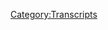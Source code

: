 {{Transcript
    | title         = [[664: Formulaic Objections Part 5]]
    | caption       = [https://knowledgefight.libsyn.com/664-formulaic-objections-part-5 Listen to this episode on Libsyn]
    | episodeNumber = [[664: Formulaic Objections Part 5|664]]
    | length        = 03:31:05
}}

{{MessageBox
    | header     = Warning: Bot Generated Content
    | text       = This transcript was automatically generated by transcription software and likely contains many mistakes and misattributions. Please check the audio for definitive quotes, attribution, and context.
    | image      = N3yvass4myg91.webp
    | imagewidth = 50px
    | id         = warning
}}

{{TranscriptBlock
    | name      = Alex Jones
    | timestamp = 00:00:04.000
    | text      = Red Alert. Red alert. Red alert. Red. Alert. Red alert. Knowledge five days. Damn, Jordan I'm sweating. Knowledge party.com It's time to pray. I have great respect for knowledge, knowledge. I'm sick of them posing as if they're the good guys. Xiang Ji or the bad guy knowledge. Dan and Jordan knowledge five need money Andy and Sandy you're stopping Andy and Pam handy in Kansas. Bray Andy in Kansas, you're on the air. Thanks for holding this huge fan. I love your work. Knowledge by knowledge fight.com
}}

{{TranscriptBlock
    | name      = Dan
    | timestamp = 00:00:59.000
    | text      = Hey, everybody, welcome back knowledge, right. I'm Dan. I'm Jordan. We're a couple dudes like to sit around worship at the altar of saline and talk a little bit about Alex June.
}}

{{TranscriptBlock
    | name      = Jordan
    | timestamp = 00:01:06.000
    | text      = Oh, indeed. We are Dan Jordan, Dan Jordan question. So
}}

{{TranscriptBlock
    | name      = Dan
    | timestamp = 00:01:10.000
    | text      = what's your price but my bread spot today is actually a continuation of the last brightspot Mustard. We have responded quite well. The notion
}}

{{TranscriptBlock
    | name      = Jordan
    | timestamp = 00:01:19.000
    | text      = of a mustard is actually
}}

{{TranscriptBlock
    | name      = Dan
    | timestamp = 00:01:21.000
    | text      = maybe not a bright spot maybe was the worst possible outcome, but I do appreciate it. Also, someone tweeted at us a picture of hot Dan the mustard man. Oh, yeah, I saw that might be my monitor with the mustard. Oh, it'd be hard day on the western man.
}}

{{TranscriptBlock
    | name      = Jordan
    | timestamp = 00:01:36.000
    | text      = I feel like I have to follow you to some sort of hidden pathway. If you're hard to muster, man,
}}

{{TranscriptBlock
    | name      = Dan
    | timestamp = 00:01:40.000
    | text      = right? You're gonna have to choose your own condiments to celebrate a year of I feel like I'm gonna be eaten with a condiment. Are there any condiments that you would choose to take? Like sample varieties of for your? Like, there's there's probably not enough ketchups
}}

{{TranscriptBlock
    | name      = Jordan
    | timestamp = 00:01:54.000
    | text      = you know, I mean, here's here's what I would say salad dressing. A spa? What would I call him? spicy Spicy. Asian sauces. Okay, what do I What do I like a sweet and sour kind of sauce combined with like, you know, all of those varieties.
}}

{{TranscriptBlock
    | name      = Dan
    | timestamp = 00:02:10.000
    | text      = I don't know what I would call that as a category actually. But I would like all of them. Okay, well, that's your year. That's my you find a way to hear that. So, thank you all for enabling me.
}}

{{TranscriptBlock
    | name      = Jordan
    | timestamp = 00:02:22.000
    | text      = Yes. I think that's kind of the problem.
}}

{{TranscriptBlock
    | name      = Dan
    | timestamp = 00:02:27.000
    | text      = Well, I mean, it's not like my blind spots. Not gonna be like, Will Smith. Some shit. No. Mustard.
}}

{{TranscriptBlock
    | name      = Jordan
    | timestamp = 00:02:35.000
    | text      = I didn't want anything. I definitely don't want mustard. My bright spot is somebody very kindly they they didn't leave their name on the note. But they very kindly sent me some black bean. coffee and chocolate. Chocolate. Oh, delicious. Yeah, absolutely fantastic. The coffee is fantastic.
}}

{{TranscriptBlock
    | name      = Dan
    | timestamp = 00:02:56.000
    | text      = Like anything other than Folgers. We've established? No, I
}}

{{TranscriptBlock
    | name      = Jordan
    | timestamp = 00:02:59.000
    | text      = love coffee. I just drink so much of it that I might as well survive cheaply. All right, you drink a pot of coffee a day and Starbucks will catch up to you.
}}

{{TranscriptBlock
    | name      = Dan
    | timestamp = 00:03:07.000
    | text      = Well, yeah, also, Folgers sucks.
}}

{{TranscriptBlock
    | name      = Jordan
    | timestamp = 00:03:11.000
    | text      = You drink a pot of it a day and you'll get used to it. Anyways, it's very nice.
}}

{{TranscriptBlock
    | name      = Dan
    | timestamp = 00:03:16.000
    | text      = Chocolate was really good.
}}

{{TranscriptBlock
    | name      = Jordan
    | timestamp = 00:03:17.000
    | text      = Thank you very much for the wedding present. I only have one thing to say which is static. Okay, but I
}}

{{TranscriptBlock
    | name      = Dan
    | timestamp = 00:03:24.000
    | text      = appreciate it. Sure. I wish I had that on hand. It really wouldn't be valued. Well, that's great. Yeah. And thank them for also. I mean, it rolled downhill and I got to eat some of that. Yeah, well, naturally. So Jordan today we have a very, we have a holiday we people will be very excited. Yes. To learn that today. We have to deposition Oh, yeah. Over another formulaic objection. That's episode for y'all. And it's, there's a lot of there's a lot to get into. So I think we should not kill any more time over and let's get down to business. Let's go. Whoa. What's that? Say? I just hold on?
}}

{{TranscriptBlock
    | name      = Jordan
    | timestamp = 00:04:03.000
    | text      = I think we do. Yeah, I
}}

{{TranscriptBlock
    | name      = Dan
    | timestamp = 00:04:04.000
    | text      = think that's that's that's called for. So first a up Nick into Yorkshire air or something. You are now policy walk.
}}

{{TranscriptBlock
    | name      = Alex Jones
    | timestamp = 00:04:12.000
    | text      = I'm a policy.
}}

{{TranscriptBlock
    | name      = Dan
    | timestamp = 00:04:13.000
    | text      = Thank you very much. Next more QA and knowledge flight crossovers. Exclamation point. Thank you so much. You are now policy?
}}

{{TranscriptBlock
    | name      = Alex Jones
    | timestamp = 00:04:18.000
    | text      = Well, I'm a policy wonk.
}}

{{TranscriptBlock
    | name      = Dan
    | timestamp = 00:04:20.000
    | text      = Thank you very much. Next, Jordan is my favorite author. Thank you so much. You are now a policy wonk.
}}

{{TranscriptBlock
    | name      = Alex Jones
    | timestamp = 00:04:24.000
    | text      = I'm a policy wonk,
}}

{{TranscriptBlock
    | name      = Jordan
    | timestamp = 00:04:25.000
    | text      = thank you very much.
}}

{{TranscriptBlock
    | name      = Dan
    | timestamp = 00:04:27.000
    | text      = Next, my dog has a policy nock. Thank you so much. You are now policy walk.
}}

{{TranscriptBlock
    | name      = Alex Jones
    | timestamp = 00:04:30.000
    | text      = I'm a policy wonk, thank
}}

{{TranscriptBlock
    | name      = Jordan
    | timestamp = 00:04:31.000
    | text      = you very much.
}}

{{TranscriptBlock
    | name      = Dan
    | timestamp = 00:04:32.000
    | text      = Next, Brett and Paul are besties thank you so much. You are now policy walk.
}}

{{TranscriptBlock
    | name      = Alex Jones
    | timestamp = 00:04:36.000
    | text      = I'm a policy wonk.
}}

{{TranscriptBlock
    | name      = Dan
    | timestamp = 00:04:37.000
    | text      = Thank you very much correction. Paul and Brett are bestie Oh, okay. So
}}

{{TranscriptBlock
    | name      = Jordan
    | timestamp = 00:04:41.000
    | text      = Brett, Brett may not be as intuitive as Paul is. You never know. Yeah, it's possible.
}}

{{TranscriptBlock
    | name      = Dan
    | timestamp = 00:04:46.000
    | text      = Oh, so we got a tax credit in the mix. And I have news on the other side of this. But Hello, my name is Eric and I tried to get the baddie shark back. Thank you so much. You are now a technocrat.
}}

{{TranscriptBlock
    | name      = Alex Jones
    | timestamp = 00:04:56.000
    | text      = I'm a policy wonk. I have risen above my I enemies I might quit tomorrow actually just gonna take a little break now a little breaky for me. And then we're going to come back and I'm going to start the show over, but I'm the devil a lot going on there Fuck you. Fuck you. I got plenty of words for you but at the end of the day Fuck you and your new world order and fuck the horse she wrote in on and all your shit. Maybe today's COBOL is broadcast. Maybe I'll just be gone a month maybe five years. Maybe I'll walk out of here tomorrow and you never see me again. That's really what I want to do. I never want to come back here again. I apologize to the crew and the listeners yesterday that I was legitimately having right now is on here. I'll be better tomorrow.
}}

{{TranscriptBlock
    | name      = Dan
    | timestamp = 00:05:50.000
    | text      = We will not know if he's better. Yeah, I hope because today we will be hearing nothing from Alex zero Alex info but the news is I have decided with that I will be a benevolent podcast. And Eric is asking for Daddy shark to come back. Yes, of course. I will. I will honor this on the 660 so episode 666 Alex is covering
}}

{{TranscriptBlock
    | name      = Jordan
    | timestamp = 00:06:17.000
    | text      = everything we do is so arbitrary right.
}}

{{TranscriptBlock
    | name      = Dan
    | timestamp = 00:06:25.000
    | text      = Preparing This podcast is a brutal endeavor that fun time. And so I must amuse myself years of mustard. Dangling daddy show. So that that is common. It's beautiful. So, Jordan today we have two depositions to go over we're going to be talking about one with Kitt Daniels indeed, who is a editor and writer for Infowars the website right not an on air personality, although I definitely have seen him in some videos in the past, but not regularly loose definition of writer. Yes, that is an issue that is going to show you this. So that is a deposition that is related to the Marcel Fontaine case, which is a case where Kip Daniels wrote an article and posted it on Infowars where he missed identify the Parkland shooter based on a picture that he found on 4chan, right. And this is delved into deposition. Yes. And then the second deposition is Owen Shroyer is deposition in the Sandy Hook case in Texas. And so these are the two that we're going to get into. And interestingly, these are depositions that Mark Bankston didn't take No, he wasn't him. It was not the lawyer who was giving these and actually, he was well, it's Bill Ogden. He's co attorney for the plaintiffs. And so, you know, in our in our past episodes, you know, the last few at least, but you know, we're gonna have some deposition stuff to talk about sort of been our pattern to talk to the attorney who's giving the course holding the deposition inexplicably they want to talk to us it's very bizarre but that luck is gonna run out like there's no way that bill would want to come and have a conversation with us.
}}

{{TranscriptBlock
    | name      = Jordan
    | timestamp = 00:08:12.000
    | text      = Let's be honest, we're kind of uninteresting Yeah,
}}

{{TranscriptBlock
    | name      = Dan
    | timestamp = 00:08:14.000
    | text      = we will do Hey, folks, Hello. We are here joined to start off this this episode poor get into these these these depositions here? Oh, yeah, we have in front of us another formulaic objections. Everybody
}}

{{TranscriptBlock
    | name      = Jordan
    | timestamp = 00:08:31.000
    | text      = loves deposition. They
}}

{{TranscriptBlock
    | name      = Dan
    | timestamp = 00:08:31.000
    | text      = can't get enough of what
}}

{{TranscriptBlock
    | name      = Jordan
    | timestamp = 00:08:33.000
    | text      = a weird world we live in where our fans are like holy shit, a deposition yet Watch out. It's
}}

{{TranscriptBlock
    | name      = Dan
    | timestamp = 00:08:41.000
    | text      = it's like a big deal that it's I don't know why, but I don't know why either. But it's fantastic. Yes. And speaking of fantastic, we are joined today to talk about this a little bit. We've had the other counsel for the plane total scores on Mark Bankston, right couple of times, right. That these your depositions but this time, we've got the other counsel in the case Bill Ogden joining us. Thank you so much, Bill. How are you today?
}}

{{TranscriptBlock
    | name      = Bill Ogden
    | timestamp = 00:09:06.000
    | text      = Hey, longtime listener. first time caller. Big fan of what is now probably the most listened to legal podcast. Thanks for having me.
}}

{{TranscriptBlock
    | name      = Jordan
    | timestamp = 00:09:18.000
    | text      = You know, I think our pals and opening arguments might have. They might be pissed.
}}

{{TranscriptBlock
    | name      = Dan
    | timestamp = 00:09:22.000
    | text      = Yeah, you have touched on a really good point, though. And that is that we screwed up by putting our podcast in the comedy and news sections of iTunes 100% We should have chosen something else that we could be like at the top. Where's the number one law? Yes.
}}

{{TranscriptBlock
    | name      = Bill Ogden
    | timestamp = 00:09:37.000
    | text      = wandering, wandering Vagabond of different genres of podcasting, the most versatile Yes.
}}

{{TranscriptBlock
    | name      = Dan
    | timestamp = 00:09:47.000
    | text      = We are not the best point guard not the best center but we're an all around Yep, kinda
}}

{{TranscriptBlock
    | name      = Bill Ogden
    | timestamp = 00:09:52.000
    | text      = tell ya six man.
}}

{{TranscriptBlock
    | name      = Jordan
    | timestamp = 00:09:54.000
    | text      = We're bam adebayo. That's how we do shrimp depthless? Yeah, well. I don't know if I Got this picture
}}

{{TranscriptBlock
    | name      = Dan
    | timestamp = 00:10:00.000
    | text      = up, but by all the by all the reference. So Bill, we were thrilled to talk to you a little bit before we get to this episode because we're listening to two depositions that you actually were in charge of and we're handling and what would I presenting? What What would the we're
}}

{{TranscriptBlock
    | name      = Bill Ogden
    | timestamp = 00:10:21.000
    | text      = ya though Yeah, they turned out pretty much as an interrogation but the lawyer will take a deposition that witness will give a deposition. So I took these two deputies.
}}

{{TranscriptBlock
    | name      = Dan
    | timestamp = 00:10:29.000
    | text      = Did you ever you took
}}

{{TranscriptBlock
    | name      = Bill Ogden
    | timestamp = 00:10:34.000
    | text      = some of my better work?
}}

{{TranscriptBlock
    | name      = Jordan
    | timestamp = 00:10:38.000
    | text      = took those demos from behind my friend I,
}}

{{TranscriptBlock
    | name      = Dan
    | timestamp = 00:10:42.000
    | text      = I was thinking about this. I went to Austin, I met you and Mark came along to the Alex and Daria depositions. And both of those Mark was taking, and I saw his style, and you know that he has kind of like a more like a jocular kind of style. There's a little bit of a friendship thing and some playing around. And I watch these depositions and I realized, like, I would be so much more scared of being across the table from you. I think Mark will mess you up, too. But oh, no,
}}

{{TranscriptBlock
    | name      = Jordan
    | timestamp = 00:11:14.000
    | text      = absolutely. But he will make you like it while he does, you know? Yeah,
}}

{{TranscriptBlock
    | name      = Dan
    | timestamp = 00:11:18.000
    | text      = it's there questions that you asked like kit and that I just see like, oh, no, no, no.
}}

{{TranscriptBlock
    | name      = Bill Ogden
    | timestamp = 00:11:26.000
    | text      = No, definitely I and I tell witnesses in these cases, I've pulled witnesses, especially ones that have been deposed by Mark and then are now being deposed by me. Or if we have a witness go day one and I'm taking I'm doing the day to day to depots. I'll tell the witness like I'm just letting you know now. Mr. Bankston wasn't very pleasant yesterday and he's the nice one of us like I was straight up. By
}}

{{TranscriptBlock
    | name      = Jordan
    | timestamp = 00:11:52.000
    | text      = training day style Denzel watch, I
}}

{{TranscriptBlock
    | name      = Bill Ogden
    | timestamp = 00:11:56.000
    | text      = don't want them to be caught off guard when it happens. You know, I just say it's coming just if you got to do something you might want to hydrate so.
}}

{{TranscriptBlock
    | name      = Dan
    | timestamp = 00:12:05.000
    | text      = So we have we have these two depositions here today, we have Kitt, Daniels deposition, and an Owen Shroyer deposition. And the thing that's kind of weird about this is these are from two different cases.
}}

{{TranscriptBlock
    | name      = Bill Ogden
    | timestamp = 00:12:18.000
    | text      = Right? So Owens case, oh, when was deposition was for the Heslin case where he went on air and said, what he said about Nielsen and that kind of thing. And then kit was the person at Infowars that wrote the article that started all of this. He wrote the article about Marcel Fontaine, who's an individual in Maine, Massachusetts, who they pinned his photo and said, This is the Florida Parkland High school shooter that just massacred a bunch of kids in Florida. So that case, the Florida case, we filed first, and from the media attention that we had no idea was coming. From all of that we got contacted by the Sandy Hook parents, and that's kind of where the chronological order of how this all came about.
}}

{{TranscriptBlock
    | name      = Dan
    | timestamp = 00:13:05.000
    | text      = That is that is kind of remarkable. Yeah,
}}

{{TranscriptBlock
    | name      = Jordan
    | timestamp = 00:13:07.000
    | text      = I mean, I can't imagine being kit Daniels, and like recognizing exactly what dumb fuckup you made that took down all of info.
}}

{{TranscriptBlock
    | name      = Bill Ogden
    | timestamp = 00:13:19.000
    | text      = Like he was he's very critical, at least answering my questions. He was very critical of himself at this point. I was like, yeah, one to 10 Right. And he's like, to really straight up and it wasn't like planned and I was you know, some would say it was a bit unprofessional but hey, that's just me. But he said to and I just was like, really? Like What? What? What's a one like, This is bad.
}}

{{TranscriptBlock
    | name      = Dan
    | timestamp = 00:13:49.000
    | text      = Oh, man, one would be like broken sentences. Yeah,
}}

{{TranscriptBlock
    | name      = Jordan
    | timestamp = 00:13:53.000
    | text      = it'd be the words actually lighting on fire as you write them.
}}

{{TranscriptBlock
    | name      = Bill Ogden
    | timestamp = 00:13:58.000
    | text      = Yep. Or he actually used white font on a white background. It was just a blank piece of paper, I guess would be a one forum they forgot that that's not gonna that's not going to trigger a litany of litigation against his company so you know, but hey, I guess that's better than this.
}}

{{TranscriptBlock
    | name      = Dan
    | timestamp = 00:14:16.000
    | text      = That's so wild though to think about like this just kind of domino effect. Do you ever like get Daniels wrote this article and that led to the Marcel Fontaine being defamed and the starting of this trial. Yeah. Which leads to the sandy you guys representing the Sandy Hook folks which leads to but even think like the further back because the the Fontaine stuff was based on him reporting on like, troll shit from 4chan. So whoever posted that actually is responsible for taking down that
}}

{{TranscriptBlock
    | name      = Bill Ogden
    | timestamp = 00:14:46.000
    | text      = guy and you can't you can't just go back you gotta go keep going forward because then it triggered these lawsuits and here I am talking to you guys. So wait, so here I am congratulating Jordan I believe you just got married so yeah, So I think kit Daniels for that. Congratulations.
}}

{{TranscriptBlock
    | name      = Dan
    | timestamp = 00:15:04.000
    | text      = You might not be married if it wasn't for kids.
}}

{{TranscriptBlock
    | name      = Jordan
    | timestamp = 00:15:07.000
    | text      = If it weren't for kid Daniels. I think this all makes sense now.
}}

{{TranscriptBlock
    | name      = Bill Ogden
    | timestamp = 00:15:10.000
    | text      = project follows.
}}

{{TranscriptBlock
    | name      = Jordan
    | timestamp = 00:15:13.000
    | text      = This is the problem with us just watching knowing.
}}

{{TranscriptBlock
    | name      = Dan
    | timestamp = 00:15:16.000
    | text      = Yeah. determinism is getting
}}

{{TranscriptBlock
    | name      = Jordan
    | timestamp = 00:15:21.000
    | text      = the only the only way this could be better as if it was Kitt Daniels first day. That would be the greatest moment like the very first thing he wrote on his first day was this.
}}

{{TranscriptBlock
    | name      = Dan
    | timestamp = 00:15:32.000
    | text      = Yeah, that'd be beautiful. Unfortunately, it made many errors prior. Yeah. One of the things that kind of shook me a little bit was when I was watching that deposition. He kept Daniel seems a little bit older than I expected. I kind of
}}

{{TranscriptBlock
    | name      = Bill Ogden
    | timestamp = 00:15:45.000
    | text      = Yeah, I think he's 37. He was he's older than I am, which I was kind of caught off guard by as well. Wait, I'm 30.
}}

{{TranscriptBlock
    | name      = Jordan
    | timestamp = 00:15:57.000
    | text      = But you also Dan's older than you are, I'm kind of caught off guard by
}}

{{TranscriptBlock
    | name      = Bill Ogden
    | timestamp = 00:16:03.000
    | text      = 34 years young,
}}

{{TranscriptBlock
    | name      = Dan
    | timestamp = 00:16:06.000
    | text      = I have really fucked up my low.
}}

{{TranscriptBlock
    | name      = Jordan
    | timestamp = 00:16:08.000
    | text      = I know. Look at us both and work backwards.
}}

{{TranscriptBlock
    | name      = Dan
    | timestamp = 00:16:12.000
    | text      = I think I'm better than Kitt. Daniels, at least, it wasn't in that deposition room. Or
}}

{{TranscriptBlock
    | name      = Bill Ogden
    | timestamp = 00:16:17.000
    | text      = you can score here, but I don't think it's close here.
}}

{{TranscriptBlock
    | name      = Dan
    | timestamp = 00:16:22.000
    | text      = I always pictured him as kind of like a maybe mid to late 20s. guy because he has like a sort of a youthful naivete to him in the times that I've seen him on video on Infowars before. But I'm seeing him in that room. There was a, you know, obviously, a longer face, and certainly not having fun, that he
}}

{{TranscriptBlock
    | name      = Bill Ogden
    | timestamp = 00:16:46.000
    | text      = would probably I will say this, you can be a certain personality in life or in your professional career and whatnot. But when you're when you walk into the deposition room, and you ask Where Where do I sit and they pointed the hedge chair, it kind of kicks in. And then when that court reporter tells you to raise your right hand, it's like, oh, my god, what am I doing here? So it gets life gets real, real fast. And I'm just like, oh, this is another day in the office. But everybody else is just like, because there's not you're you're looking right at a giant camera lens that's just directly on you. And you've got lawyers just spit firing questions. And somebody's asking an objection. You don't know what's going on. But you know, you don't want to answer that really hard
}}

{{TranscriptBlock
    | name      = Dan
    | timestamp = 00:17:26.000
    | text      = question. Right. So it's like you have lawyers who have probably poorly prepared you. Certainly number of past lawyers probably didn't tell people exactly like, here's what it means to be under oath. Yeah, totally. You know,
}}

{{TranscriptBlock
    | name      = Jordan
    | timestamp = 00:17:41.000
    | text      = here's what a corporate representative does. And that actually
}}

{{TranscriptBlock
    | name      = Dan
    | timestamp = 00:17:44.000
    | text      = leads us to another interesting point. And this is very important. And that is that you bill were the person who took Rob dues legendary deposition.
}}

{{TranscriptBlock
    | name      = Bill Ogden
    | timestamp = 00:17:54.000
    | text      = I did the so my role at the firm. When I came in, I started looking, you know, they hired me right out of law school. And when I came, well, actually, I worked there for a year and a half during law school, and then they offered me a job. And so I started looking around to see what can i Master that can bring value to the firm, and dorks? 30? To an extent, yes, that's actually what I do. So 36 is what we call it, which is a corporate representative depo. And so I just kind of mastered meticulously going through topics and making the person just look really unprepared. And with these topics, it wasn't hard, because there's just no way there's so many false claims and just kind of bullshit being thrown around that you no one could know and get a grip on all of it. So even if things
}}

{{TranscriptBlock
    | name      = Dan
    | timestamp = 00:18:46.000
    | text      = like sincerely answering a lot of those questions would just kind of reveal more questions of the the ineptitude, and unpreparedness. Probably,
}}

{{TranscriptBlock
    | name      = Bill Ogden
    | timestamp = 00:18:54.000
    | text      = oh, yeah, answering them is worse than not knowing at this point, just if they knew the answer, and had to say it out loud. That would be worse than them not being prepared and being sanctioned. $200,000. So
}}

{{TranscriptBlock
    | name      = Jordan
    | timestamp = 00:19:05.000
    | text      = Zouk Spang, in chess, or whatever it is. Yeah, I learned one thing. Exactly. What kind of what kind of preparation Did you or I suppose I mean, I assume that this type of deposition is a little bit different from the ones that maybe you're used to in a regular, non Infowars setting. Did you do like more preparation for this? Or?
}}

{{TranscriptBlock
    | name      = Bill Ogden
    | timestamp = 00:19:32.000
    | text      = Oh, well, I'm pretty prepared on every case. But for this one, specifically, when when Mark came into the case, he came to me because I've been watching Alex Johnson's college and not as necessarily as a fan horse entertainment. And so I he and I had had conversations, you know, in the past about and he was like, Hey, you want to? You want to do this with him? Like absolutely no question to ask. And so my first job out I may partner I think, during this case, like two years ago, but I was an associate when it first came in. And my first task was like, here's 200 hours worth of video, I need you to watch it in and kind of document everything that goes on. And so like, I started going through it, and I was probably like two or three or four days in, and Mark came into my office and he was like, What are you looking at? And I was like, hey, what about this Gulf of Tonkin thing what Mark was like he markets grain in it, because it the way it happens, this just Spitfire in so much information from so many directions. It really did kind of start messing with my head, I just stopped Mark was like, You got to stop, you gotta take a step away. So it took like, two days off. And I went back into it. I was like, okay, yeah, I'm back.
}}

{{TranscriptBlock
    | name      = Dan
    | timestamp = 00:20:49.000
    | text      = Jordan, take a couple couple days off a while back didn't stay
}}

{{TranscriptBlock
    | name      = Jordan
    | timestamp = 00:20:53.000
    | text      = did not stick I gave him.
}}

{{TranscriptBlock
    | name      = Bill Ogden
    | timestamp = 00:20:57.000
    | text      = Yeah, it was definitely an experience. And Mark was like, kind of concerned, like do did they get to you, like
}}

{{TranscriptBlock
    | name      = Dan
    | timestamp = 00:21:05.000
    | text      = you've been bringing snacks.
}}

{{TranscriptBlock
    | name      = Bill Ogden
    | timestamp = 00:21:07.000
    | text      = It really is like the the stylistic approach that they use, and just different topics completely that aren't related, that are just getting thrown in your face. It's like, you know, somebody's tossing a bucket of hot dogs into into your face. And they're all just kind of hitting in different areas and bouncing different directions. And so you can't digest it. It's tough. And so instead, you just kind of keep absorbing. Yeah, especially if
}}

{{TranscriptBlock
    | name      = Dan
    | timestamp = 00:21:29.000
    | text      = it's like the topic is something scary. That kind of overrides your ability to keep track of like, oh, eight, you just jumped from A to H, what is going on here? And then h back to B and then our x? What's going on? Yeah,
}}

{{TranscriptBlock
    | name      = Bill Ogden
    | timestamp = 00:21:43.000
    | text      = yeah. And so. So I did all that documented. So from there, I had a pretty good grasp on the case. And then mark is, you know, just so we're clear marks 100% the smart one of our group, like he's, he's the brains on, you know, I would, I guess I default to the looks, but you know, I'm like a seven, six, if I'm in California,
}}

{{TranscriptBlock
    | name      = Dan
    | timestamp = 00:22:06.000
    | text      = so you're aggressive? I think. Yeah, I'm
}}

{{TranscriptBlock
    | name      = Bill Ogden
    | timestamp = 00:22:09.000
    | text      = definitely the aggressive one. And, and I don't like taking zoom demos, which are like COVID made those a thing and, and a defense attorney, as a defense attorney asked me one time he said, Why don't you like taking zoom? And I was like, because because I've never lied to your face. And he just looked at me like, why did you lie to me on the phone? I'm not saying anything else. I'm just saying, Why do you stretch your face? And there's a you know, there's so yeah, I'm definitely the the bully of the group, I guess, like when somebody needs to, you know, when a bully needs to get, you know, humbled, I guess I'm the person that comes in and, and takes care of Mark and Mark can do it. And he does it in a in a very articulate way. And he's smart enough to maneuver you into it. You don't even know you're hurting your case, by the time you're saying your answer, where I'm just asking it in a way that is impossible for you to answer. And you're like,
}}

{{TranscriptBlock
    | name      = Jordan
    | timestamp = 00:23:02.000
    | text      = Oh, you're the destroyer? destroyer?
}}

{{TranscriptBlock
    | name      = Bill Ogden
    | timestamp = 00:23:06.000
    | text      = Right. Right. So yeah, if the double net I'm not the not cut destroyer. Right,
}}

{{TranscriptBlock
    | name      = Jordan
    | timestamp = 00:23:12.000
    | text      = exactly. And I think I think probably
}}

{{TranscriptBlock
    | name      = Dan
    | timestamp = 00:23:14.000
    | text      = to like that, being in the room, you know, being in person as opposed to over zoom. Like, there's so many of those other aspects, like what you mentioned, of like, you're sitting at the head of this table, you have that camera in front of you and other people are in the room. Like I imagine that's just like a completely different vibe than it is.
}}

{{TranscriptBlock
    | name      = Bill Ogden
    | timestamp = 00:23:32.000
    | text      = It really is. There's an intensity to it. And to which I thrive in because, you know, I have no problem just staring someone down with eye contact, dead silent. It's awkward. I know it. They know. They're like, what do I do? And so then they'll try to, you know, make a noise to fill that void. And I'm like, no, no, no, no, let's sit in this enjoy this. This is
}}

{{TranscriptBlock
    | name      = Dan
    | timestamp = 00:23:55.000
    | text      = you're describing like the Errol Morris philosophy of like filmmaking, you know, just make people stare at a camera. And eventually they'll say something that they shouldn't.
}}

{{TranscriptBlock
    | name      = Bill Ogden
    | timestamp = 00:24:05.000
    | text      = Exactly. And so like, I use my, my techniques of kind of, So Wes Ball and Kyle Farah started our firm when they were like 31 or 32. And they were, you know, rolled the dice. They took all the risks. They they were fantastic lawyers and so
}}

{{TranscriptBlock
    | name      = Jordan
    | timestamp = 00:24:23.000
    | text      = many years, so many years. You're fine. You're doing great.
}}

{{TranscriptBlock
    | name      = Bill Ogden
    | timestamp = 00:24:26.000
    | text      = I'm there about 10 years, everybody's 10 years older than me. Mark West Kyle, you know, and David at the firm are all they're older. And so I came in and I had the benefit of one riding their coattails. They were already super successful. I didn't have to sweat a line of credit it whether or not I could pay employees like they did all the hard work. And so I got the benefit of learning under them. And so I just took certain aspects from each of the lawyers that I could and kind of molded it into my own little little stylistic approach to it, and it's I feel like it's been pretty successful. So Are you gonna ask? I guarantee kitten Olympics. So
}}

{{TranscriptBlock
    | name      = Dan
    | timestamp = 00:25:04.000
    | text      = which of which of those other partners taught you about snack preparation?
}}

{{TranscriptBlock
    | name      = Bill Ogden
    | timestamp = 00:25:09.000
    | text      = So that's actually what's ball. It's not necessarily snack, you'd actually probably have been pissed. Like if I was an associate and I pulled out a bag of gummy bears during the deposition. But I making making people uncomfortable when you're asking them uncomfortable questions, makes them just want it to end. So they give you whatever they they know what you want. And if they're uncomfortable, they're just going to give it rather than playing this line of things where they ask your question again, I don't understand what you're asking that kind of thing. And so yeah, Jordan, what you can see on the depots is I put a giant stop at buches, which is a very famous gas station. It's the size of a Walmart in Texas. And they're kind of there's one right between Houston and Austin, stopping by this giant bag of gummy worms. And so like during the dapper I just opened them up while they're asking questions, you know, like, hold it up to the light, like, eat it. And like I use it as an insult. And then I'll look over the witness and they're just staring at my hands. They're, you know, looking at this gummy bear and um, you know, I'm just chowing down on him. It actually the one thing that was bad was
}}

{{TranscriptBlock
    | name      = Jordan
    | timestamp = 00:26:19.000
    | text      = like Daniel, Southern accent and that 100%. So I actually stole
}}

{{TranscriptBlock
    | name      = Bill Ogden
    | timestamp = 00:26:25.000
    | text      = that from a, there's a real famous criminal defense lawyer in Texas, very famous, and he would take a paperclip, while the the other side was doing their opening statement, and he would slowly make straighten it all the way out. And this was back when you could smoke indoors, you know, cigs inside, that's what I think that's what Frank guys call it these days. But he would take a straight paperclip, and then he would slide it down the the cigarette and he would light it, and then he would smoke it in the the the ash wouldn't fall. And so the jury would just stare at that instead of paying attention to the other side's opening statement, because they're waiting for this long cigarette ash to drop and it doesn't and he's just, you know, going at it. And I heard that story one time, I was like, oh, that's kind of cool to do. And so I kind of, that's where it started. And then I incorporated the awkwardness into it.
}}

{{TranscriptBlock
    | name      = Dan
    | timestamp = 00:27:18.000
    | text      = I feel like that that cigarette trick that's like sleight of hand. Yeah, ring with people's attention. Whereas, like, the gummy bears just aggressive. Like that's just like, it's medicine.
}}

{{TranscriptBlock
    | name      = Bill Ogden
    | timestamp = 00:27:30.000
    | text      = You know, I'm I'm so comfortable that I'm like, This is not uncomfortable for me it is you're dying inside.
}}

{{TranscriptBlock
    | name      = Dan
    | timestamp = 00:27:40.000
    | text      = It would be very threatening.
}}

{{TranscriptBlock
    | name      = Jordan
    | timestamp = 00:27:42.000
    | text      = I mean, it's it's funny now. But if if I was in a room with you while you were doing that, God, I would just call you a prick nonstop like it wouldn't I wouldn't be able to answer a question. I just be like, can
}}

{{TranscriptBlock
    | name      = Dan
    | timestamp = 00:27:52.000
    | text      = you get this prick to stop eating these fucking worms. But imagine a scenario where you can't do that. Yeah, exactly. To answer questions, well, then I'm in trouble,
}}

{{TranscriptBlock
    | name      = Jordan
    | timestamp = 00:27:59.000
    | text      = right? And you're
}}

{{TranscriptBlock
    | name      = Bill Ogden
    | timestamp = 00:28:00.000
    | text      = just sitting there dying inside watching me snack in. There's two things. One, you're thinking how disrespectful or to God, I wish you'd give me one. And so either way, it's not good for you.
}}

{{TranscriptBlock
    | name      = Jordan
    | timestamp = 00:28:13.000
    | text      = I think you asked for a WM or is that against the law?
}}

{{TranscriptBlock
    | name      = Dan
    | timestamp = 00:28:15.000
    | text      = I think you'd probably be
}}

{{TranscriptBlock
    | name      = Bill Ogden
    | timestamp = 00:28:18.000
    | text      = Oh, no, that would be best case scenario for me. Because if they asked me for a gummy worm, I go, I only brought enough for one knowing it's a mouthful for
}}

{{TranscriptBlock
    | name      = Jordan
    | timestamp = 00:28:27.000
    | text      = God's sakes just to let it as a power out of a bit.
}}

{{TranscriptBlock
    | name      = Bill Ogden
    | timestamp = 00:28:33.000
    | text      = I'm always looking for everybody, most people avoid the awkwardness. And I'm there to create it and live in it. So that like when someone gets awkward, you learn a lot about that person. So when you're meeting, you can get a good read on to somebody with how they react to something that's uncomfortable. And so I I try to make people uncomfortable very quickly in a depo not in a bad way just to put them on their toes. See how they react to that I can then kind of morph my questions into a more impactful way.
}}

{{TranscriptBlock
    | name      = Jordan
    | timestamp = 00:29:01.000
    | text      = Right? You're like, what if Jigsaw was a lawyer instead?
}}

{{TranscriptBlock
    | name      = Bill Ogden
    | timestamp = 00:29:04.000
    | text      = Exactly. Yeah. But yeah, it's like, what if Jigsaw just didn't kill people? Yeah, it was just like, it was like an escape room. But
}}

{{TranscriptBlock
    | name      = Jordan
    | timestamp = 00:29:12.000
    | text      = he lets you hang yourself too. I mean, it's the same basic principle. And that's the idea.
}}

{{TranscriptBlock
    | name      = Dan
    | timestamp = 00:29:18.000
    | text      = The Oh, and deposition actually does start with would you like to play?
}}

{{TranscriptBlock
    | name      = Bill Ogden
    | timestamp = 00:29:24.000
    | text      = Oh, and it's the I've been watching Oh, and for a while, because, you know, he's like, Oh, watch. We own these lives at this march or this protest. And I'm thinking to myself, This guy is not that smart. He's just going and finding those are the best clips he's got from everybody he spoke to so as soon as Heslin that Heslin case came in. I called dibs on Owen from day, three, four years ago. And Mark was like 100% you can have it he was like why? And I was like, because we're roughly the same age. And I want him to feel what other people feel like when he doesn't do them.
}}

{{TranscriptBlock
    | name      = Dan
    | timestamp = 00:29:57.000
    | text      = And so like the urge to bully the bully Yeah. Yeah, exactly, exactly.
}}

{{TranscriptBlock
    | name      = Bill Ogden
    | timestamp = 00:30:01.000
    | text      = It's like, oh, let me show you how it's done when you when you meet your match here, and the best part was, I found a video the night before of him at the Woman's March in DC and he was wearing Trump garb. And, and a lot of people were saying like, Oh wouldn't have, could you be out here wearing a Trump scarf, you know, support and say you support women. He's like, Oh, I support all the women that were sexually trafficked at the Epstein Island, which I was like, okay, I can get behind that, you know, mutual ground. And then they're like, Yeah, but y'all, you know, Infowars is bad. And he's like, name one. Trump accuser. If Trump is so bad name, one woman's name, that's an accuser. And these people just couldn't and, and he's like, yeah, so you can't even name one name. So you're not even informed. And so I heard that and I was like, Oh, God, I was like, alright, so during the Depo, I straight up just ask them like, Can you name do you know the name of Mr. Heslin? Son? Do you know, Can you name one child? Do you can unite. And I just started to ask him, he's like, No, it's like, you can, like let's watch this clip. So I play the clip of him doing it to other people. And at the end, it was so unnecessary for me to do I was like, you see kind of how I got my question format there. And he just looks at me on the record. He goes, I tip my hat to you on that one. Because it's like at least you understand what was happening like he knew I just got railed.
}}

{{TranscriptBlock
    | name      = Dan
    | timestamp = 00:31:29.000
    | text      = That's awareness inside the room, you know, like being able to get to that place.
}}

{{TranscriptBlock
    | name      = Jordan
    | timestamp = 00:31:37.000
    | text      = British excuse me, so I believe I have been hoisted upon my own petard.
}}

{{TranscriptBlock
    | name      = Dan
    | timestamp = 00:31:45.000
    | text      = To is like imagining that these people that he's talking to in a video that you found, what if they hosted a show where they complained about Trump accusers? And still couldn't name one? You know, that's the that's the thing. That's, that's even more offensive than what makes your example even more egregious, I think. Yeah.
}}

{{TranscriptBlock
    | name      = Bill Ogden
    | timestamp = 00:32:04.000
    | text      = So he, I will say this from you know, since we haven't gotten into some of the specifics, I walked into Owens depo thinking he was a bad guy. And I could see in his face, the more we talked about what happened and how we got to here and how wrong all the shit was that he said he was having an epiphany of, of anger, not towards us or towards the plaintiffs, but towards his staff and towards the company. And at the end, when I said, you know, if Mr. Heslin or Miss Lewis was in the room right now, what would you say? And he was remorseful. He was sorry, he was the only one. And he walked out of there. And I was like, god dammit, I wanted to hate you more than I do right now. And it's not fair. But I really do appreciate you doing what you did, and in saying what he did and so he walked away from that. I get his position. Now he's stuck. What's he supposed to do? He knows know nobody else is gonna hire you know,
}}

{{TranscriptBlock
    | name      = Dan
    | timestamp = 00:33:03.000
    | text      = a carwash would deserve to be immediate. Exactly as
}}

{{TranscriptBlock
    | name      = Bill Ogden
    | timestamp = 00:33:10.000
    | text      = I'm not sure a carwash in Liberal Austin would hire
}}

{{TranscriptBlock
    | name      = Dan
    | timestamp = 00:33:16.000
    | text      = goes by John or whatever is real first name is and maybe. I don't know that.
}}

{{TranscriptBlock
    | name      = Jordan
    | timestamp = 00:33:21.000
    | text      = Yeah, he definitely reinvent his life somewhere in Nebraska. Sure. It's a great place for him.
}}

{{TranscriptBlock
    | name      = Bill Ogden
    | timestamp = 00:33:27.000
    | text      = Omaha is nice during like,
}}

{{TranscriptBlock
    | name      = Jordan
    | timestamp = 00:33:30.000
    | text      = oh, I wouldn't let him in a city. He's got to be very quiet. And by himself small town. Yeah. Population one.
}}

{{TranscriptBlock
    | name      = Dan
    | timestamp = 00:33:36.000
    | text      = Well, I mean, he's from my home state of Missouri. And so like, you know, he's not I'll say it. I've been butchering it this whole time. Some people do. It's Missouri, but like, well, I'm
}}

{{TranscriptBlock
    | name      = Bill Ogden
    | timestamp = 00:33:46.000
    | text      = saying people from there. Like, that's something that's funny. You brought that up, because I'm always like, Hey, can I ask the question? Why do we call it Germany? When people from Germany call it Deutschland? Anybody anybody's like Well, it's because they're running
}}

{{TranscriptBlock
    | name      = Unknown Speaker
    | timestamp = 00:34:01.000
    | text      = your mill where you live?
}}

{{TranscriptBlock
    | name      = Dan
    | timestamp = 00:34:03.000
    | text      = Yeah, that's that's actually a kind of a bone of contention of people in Missouri. There's the Missouri people and then the Missouri pureland it's I mean,
}}

{{TranscriptBlock
    | name      = Jordan
    | timestamp = 00:34:11.000
    | text      = you know, I mean of a war It is ironic but yes, that was the state divided over the civil those those fight over something. Yeah.
}}

{{TranscriptBlock
    | name      = Bill Ogden
    | timestamp = 00:34:21.000
    | text      = Um, but yeah, either way, like, oh, in Zina, he walked out of there and he was he was the only one only witness that's walked out besides maybe kid that was actually sorry. And I don't know what they're sorry, because of how the Depo went. Or they were just that was the first time anybody had actually given them all the facts. Because there was a lot of stuff both of them had no idea they're like, wait, what?
}}

{{TranscriptBlock
    | name      = Dan
    | timestamp = 00:34:42.000
    | text      = Well, I definitely more inclined to agree with that about kid watching his deposition. I do think there's a lot he didn't know many things that we'll get into over the course of the episode. He shockingly doesn't know about, oh, and I think knows a bit more. But the other the other problem too that I have is like you Yeah, he may not have another choice. But if he recognize, like if Oh, and recognizes how bad this stuff is that he's involved in, and continues to do it, that's worse. Like, if you watch his show, now he's doing the same stuff, maybe not. He's
}}

{{TranscriptBlock
    | name      = Bill Ogden
    | timestamp = 00:35:14.000
    | text      = just very safe. He's just making sure nobody's names and nobody, I'm not identifying groups. He's safe with what he does. And he is a true believer to an extent on that. But when he talked about Sandy Hook once, and it just happened to be the one time within the statute limitations that brought them in. And he'd only been at the company a couple months, when he did it. I think somebody was just like, hey, new kids say this. And since then, he was on a bunch of other nonsense, but But yeah, he at the time, I don't fault him necessarily for that. And watching his show, I did not think he was gonna be remorseful. I just thought he was just hanging out the cost of doing business, but what I do
}}

{{TranscriptBlock
    | name      = Dan
    | timestamp = 00:35:58.000
    | text      = yeah, he because he seems like it'd be more brash, but like what
}}

{{TranscriptBlock
    | name      = Bill Ogden
    | timestamp = 00:36:01.000
    | text      = he did, and he on air, he's, you know, in his interviews and all this, you know, all this videos that he posts, he is very brash. But when he gets into a serious moment, he's Yeah, I mean, he's just a little kid.
}}

{{TranscriptBlock
    | name      = Dan
    | timestamp = 00:36:14.000
    | text      = Yeah, the what you're describing about him and like, you wanted to hate him more at the end of the the deposition was definitely kind of how I felt about Paul Joseph Watson's deposition.
}}

{{TranscriptBlock
    | name      = Bill Ogden
    | timestamp = 00:36:26.000
    | text      = Paul, Joseph Watson at all, Paul, Joseph Watson, he saw it, he saw the writing on the wall, you know, totally, what the stop doing is, what the fuck are we doing? This is bad. This looks, this looks horrible for all of us. It's gonna give us this reputation. Yeah. And you can see from that email, he splits and he starts doing his own thing, because he's doesn't, you know, he's not going down at that ship.
}}

{{TranscriptBlock
    | name      = Dan
    | timestamp = 00:36:48.000
    | text      = Well, I mean, he has his feet in both sort of boats, as it were, you know, like, he has his own thing. And as much as he's doing, like, his own YouTube channel, and like, it's kind of separate, but he's also still hosting Infowars sometimes, and, you know, he's still very closely connected. He's still like, the main editor of the site. And what have you, he
}}

{{TranscriptBlock
    | name      = Bill Ogden
    | timestamp = 00:37:08.000
    | text      = he will, I will say this, he, he does have some sort of moral compass. And he read he knows right and wrong, which not. And that's weird to say about, you know, adults. But the Lopez case has showed me this case it showed me, you know,
}}

{{TranscriptBlock
    | name      = Jordan
    | timestamp = 00:37:24.000
    | text      = well, I mean, you have to kind of be a psychopath to work at Info Wars. So it doesn't make sense. That way, right and wrong would be a rare ability.
}}

{{TranscriptBlock
    | name      = Bill Ogden
    | timestamp = 00:37:35.000
    | text      = It's, it's funny, because, you know, as much as they're like, Oh, we're not sheep. We don't just follow what you know. Dr. Fauci says. But all the employees are just shooting them out.
}}

{{TranscriptBlock
    | name      = Dan
    | timestamp = 00:37:44.000
    | text      = I just said when Alex told me to, yeah.
}}

{{TranscriptBlock
    | name      = Bill Ogden
    | timestamp = 00:37:48.000
    | text      = He told me to put that he told me like kits kit. Oh, God, when that course we have kit for swing is such shit right now at work, I'm sure because he's some of his answers were horrific for him his career wise, because he was like, I'm like, Why did you put this here? He's like,
}}

{{TranscriptBlock
    | name      = Dan
    | timestamp = 00:38:06.000
    | text      = Alex Jones just told me to put that. And I'm like, Oh, well, we could just say matory.
}}

{{TranscriptBlock
    | name      = Bill Ogden
    | timestamp = 00:38:12.000
    | text      = Yeah, I'm like, oh. And then I asked him, I was like, in what? You know, Alex is your boss. Like, what he says, you know, you kind of gotta go with it. He's like, Oh, yeah, I'm like, Oh, no.
}}

{{TranscriptBlock
    | name      = Dan
    | timestamp = 00:38:26.000
    | text      = As I recall, there's a couple of times you were like, Alex is not gonna like that answer.
}}

{{TranscriptBlock
    | name      = Jordan
    | timestamp = 00:38:34.000
    | text      = You gotta live by
}}

{{TranscriptBlock
    | name      = Bill Ogden
    | timestamp = 00:38:42.000
    | text      = Yeah, so I'll just say like, oh, that's, he is not gonna like that answer. He said, it's way different is and there you can see their their face. Like, no,
}}

{{TranscriptBlock
    | name      = Dan
    | timestamp = 00:38:52.000
    | text      = there's something so awful about, like being in a room being questioned by somebody who has like, sort of the freedom or whatever to just like, you know, the trap has been set. You have stepped in it. And then you're just like, Oh, that was a trap.
}}

{{TranscriptBlock
    | name      = Bill Ogden
    | timestamp = 00:39:07.000
    | text      = Yeah, yeah. Because I know, like, I knew the trap was there, right? I'm setting it up. They have no idea. Then they say it in sometimes like, kid he doesn't even know he stepped like the tracks there. He steps in it. He's just dangling. And I'm like, Yeah, this is a trap. And he's like, Oh, shit,
}}

{{TranscriptBlock
    | name      = Unknown Speaker
    | timestamp = 00:39:24.000
    | text      = what a trap.
}}

{{TranscriptBlock
    | name      = Jordan
    | timestamp = 00:39:25.000
    | text      = I'm amazed. Whenever we've watched all these depositions, I am just shocked that these people aren't constantly going like oh, shit tricked again. Like it is over and over and over again, where afterwards they go, ah, like, it's just it's a break. They're stepping on the same rake over and over and over again. It's insane.
}}

{{TranscriptBlock
    | name      = Bill Ogden
    | timestamp = 00:39:48.000
    | text      = Exactly, exactly. They it's definitely one and regardless of who the lawyer is tough to get some of these individuals prepped whatsoever. I don't I don't Think prep is the problem I think it's something else but
}}

{{TranscriptBlock
    | name      = Dan
    | timestamp = 00:40:03.000
    | text      = Johnnie Cochran couldn't help people.
}}

{{TranscriptBlock
    | name      = Bill Ogden
    | timestamp = 00:40:07.000
    | text      = Right? He's it's, that's a it's definitely a tall order to try and say, Oh yeah, I'll prep these guys in a full day a full day of PrEP is a lot of prep.
}}

{{TranscriptBlock
    | name      = Dan
    | timestamp = 00:40:19.000
    | text      = Robert Barnes in their corner
}}

{{TranscriptBlock
    | name      = Bill Ogden
    | timestamp = 00:40:20.000
    | text      = hobby barn Bobby bottleservice.
}}

{{TranscriptBlock
    | name      = Jordan
    | timestamp = 00:40:23.000
    | text      = Work doesn't get much better.
}}

{{TranscriptBlock
    | name      = Bill Ogden
    | timestamp = 00:40:26.000
    | text      = Yeah, he so I was the one that kind of broke him in the second No, the first Rob do Dubbo where he just goes off the handle. And he's like, you know, what, Mr. Banks, it's laughing and all this stuff. And you guys need to just cut all the unprofessionalism. You know, what I'm asking for, it's not unreasonable. And he just blew his lid, and I knew he had a fuse, I just want to see how far I need to burn it. And so once he did, I looked at him as calmly as I could. And I just said, I'm not even going to comment on the reasonableness of what you just said. And I just left it there. And you could see him just cool. And I knew that's when we when when he was probably going to be exiting the case
}}

{{TranscriptBlock
    | name      = Dan
    | timestamp = 00:41:08.000
    | text      = of poker back with like, hey, why don't you do an interview with Stefan Molyneux?
}}

{{TranscriptBlock
    | name      = Bill Ogden
    | timestamp = 00:41:13.000
    | text      = Do Right, right. But yeah, these demos have definitely been fun. It it, it, it kind of gave Mark and I it brought us back to our roots and showed us like, this is why we do this. Because this is this was this case was taken on we call it a hobby case. But it's not like a hobby. It's we brought it on because the money doesn't we don't care about the money, right? We make we're successful. And all sorts of you know, I've got some civil rights cases and some big industrial accidents in the auto defects, we've we've made money. So each lawyer brings on a case at any given time that they want to do for the right reasons. And that's why we brought this one on. And that's why I give all the credit to Weston Kyle, because they have never told us No. And I've never said you know, hey, watch your spending or anything. They're just like, hey, Google, how about it? If you guys need help, let us know. I'd love to come in. And so they've been great with that. So when that's when we brought this in, we started taking these steps. And it was fun. Again, it wasn't worth it was like we're looking like I'm not prepping. I'm like thoroughly trying, like invested in and being as prepared as I can. Because we just wanted to destroy these this testimony. Well,
}}

{{TranscriptBlock
    | name      = Dan
    | timestamp = 00:42:29.000
    | text      = I have to imagine that after you start doing these depositions, you start to see the level of sort of, you could call it unpreparedness or disrespect that's being shown by these defendants and like that's got to kind of be invigorating in some ways, or at least freeing.
}}

{{TranscriptBlock
    | name      = Bill Ogden
    | timestamp = 00:42:47.000
    | text      = It is mainly because so it happens all the time. In all cases,
}}

{{TranscriptBlock
    | name      = Dan
    | timestamp = 00:42:51.000
    | text      = not like this though, right?
}}

{{TranscriptBlock
    | name      = Bill Ogden
    | timestamp = 00:42:56.000
    | text      = Yeah, first of all, we've never everybody always, you know, 36 it's not uncommon to do a motion for sanctions. It's not uncommon to seek a default because this is so egregious, but you know, deep down inside there, you're no way are you ever getting a default. Until now, in these cases of these cases have just they literally have kind of they kind of screwed me moving forward. Because no matter I'm not going to be so hard on defense counsel anymore. Because I'm just in my head I'm gonna say could have been worse. I've seen
}}

{{TranscriptBlock
    | name      = Dan
    | timestamp = 00:43:30.000
    | text      = way worse. You're no Barnes. So yeah,
}}

{{TranscriptBlock
    | name      = Bill Ogden
    | timestamp = 00:43:33.000
    | text      = you're I'm that's, you know, you were wrong. But you're not that bad. Because I when I first started I had I was the youngest I had a chip on my shoulder and I was just like, let's go I'm about to start a bunch of forest fires no matter what even if it's unnecessary. I'm here to start wars with the other side. You were 2016 Owen
}}

{{TranscriptBlock
    | name      = Dan
    | timestamp = 00:43:53.000
    | text      = Shroyer?
}}

{{TranscriptBlock
    | name      = Bill Ogden
    | timestamp = 00:43:54.000
    | text      = Right exactly. A little bit of this urge Reuter still, he has not some of us grow some of the stuff and and then I got older and I started you know, being a little bit you know, Hey, you don't have to be this aggressive, and and all that. And then I got to this case, I was like, Oh, here we go. Let's do it. I forgot what this felt like.
}}

{{TranscriptBlock
    | name      = Dan
    | timestamp = 00:44:15.000
    | text      = Yeah, y'all are hungry.
}}

{{TranscriptBlock
    | name      = Jordan
    | timestamp = 00:44:17.000
    | text      = I was back whenever I was a stand up. You know, if you had a run of really bad shows, and you just weren't doing well. You just couldn't you just kept sucking. There were a couple of rooms that are that were notoriously easy to get really big laughs Rob and that's where you would go to like, reinvigorate yourself, you know that like I yeah, I am funny, that kind of thing. If I can make it it really does feel like this is where you're at, you know, like, oh, all these real cases are fucking hard. You know, I gotta fight that and this I just get to come in and fucking beat up on. I mean, what it amounts to children.
}}

{{TranscriptBlock
    | name      = Dan
    | timestamp = 00:44:53.000
    | text      = Yeah. Suing Alex Jones or being the plaintiff's attorney for Alex Jones is like going to the ship Oh, yes, exactly. That's the name of things like if I get
}}

{{TranscriptBlock
    | name      = Bill Ogden
    | timestamp = 00:45:03.000
    | text      = if I get an airbag airbag defect case, right? And I get 15 gigabytes of documents sent over to my office, there's nothing exciting about it. I did 15 gigs from Info Wars, I'm like, where do we? Where do we start? I really hope there's no child porn. And like, that's because that's happened that they was child pornography in some of their discovery. Not in our case, that was in the Connecticut case, but it was just, you know, the stuff that the documents they do have, are just, we only get about 15% of the craziness that is, is given to them or that they send to each other, like, a lot of stuff doesn't come out. And so when we get to see some of them are like Jesus, yeah, this is it is fascinating to see how the inner workings of something like this far.
}}

{{TranscriptBlock
    | name      = Dan
    | timestamp = 00:45:55.000
    | text      = Yeah, one of the things that really stuck out to me from the two depositions went over last time was the comprehensive background check on Leonard Posner, that was just weirdly in their files. Like that's
}}

{{TranscriptBlock
    | name      = Bill Ogden
    | timestamp = 00:46:07.000
    | text      = where it came from it just, you know, fell out of your hair that way. Is that here? No, like, no, it fell out of your hair
}}

{{TranscriptBlock
    | name      = Dan
    | timestamp = 00:46:12.000
    | text      = that way. Yeah, that was a mareel.
}}

{{TranscriptBlock
    | name      = Bill Ogden
    | timestamp = 00:46:17.000
    | text      = That and then posting, you know, the honor networks, Pio box, that's the stuff that pisses us off. And that's why we're like, okay, you know, I'm not in any way going to even pretend to be nice in the beginning and some of this. And so that that was the initial motivation. And then once we started getting into it, it was just at this point, it's like, I'm going to enjoy what I'm about to do to you as a person. And I'm actually a nice guy. But if now when I'm punching the timecard I'm like, to be an asshole. walking to work.
}}

{{TranscriptBlock
    | name      = Dan
    | timestamp = 00:46:49.000
    | text      = Arctic in some way. Yeah.
}}

{{TranscriptBlock
    | name      = Jordan
    | timestamp = 00:46:52.000
    | text      = Is it's like going to a break room.
}}

{{TranscriptBlock
    | name      = Bill Ogden
    | timestamp = 00:46:54.000
    | text      = And Mark and I, you know, fully invested in this case, we would sometimes lose sight of, you know, because we're so focused on doing what we're doing. And we're we are enjoying, and then we'd have to, we sit down together for a meeting and talk about what we're doing next. And we when we started talking about trial, we realized like Jesus, this is actually going to be a very emotional trial. And it's going to be a very, you know, there's not going to be any humor in the trial. Yeah. And so we have not invited, right, yeah. Because you, there will be moments where you're like, please let me say something. Or just laugh. Yeah, it is. And, and so, you know, the clients have been fantastic. They are some of the bravest people we've I've ever met. And, and Mark Mark is extremely close with that he's closer with all of them. I'm, you know, I started off as kind of the workhorse. So I was behind the scenes, doing all the stuff,
}}

{{TranscriptBlock
    | name      = Dan
    | timestamp = 00:47:57.000
    | text      = watching all the garbage videos. God,
}}

{{TranscriptBlock
    | name      = Bill Ogden
    | timestamp = 00:47:59.000
    | text      = it's so many. It's so many more than you think. Like, when I say 200 hours of video, it's 200 hours of work should be 1000 hours, right? It's because everything's so scattered out. And there's no, there's no real plan,
}}

{{TranscriptBlock
    | name      = Dan
    | timestamp = 00:48:13.000
    | text      = at least like a third of it is commercials.
}}

{{TranscriptBlock
    | name      = Bill Ogden
    | timestamp = 00:48:17.000
    | text      = The commercials. So Elizabeth Williamson is a writer at The New York Times. And as soon as we filed this case, she was like, she contacted us and said, I want to fly down and just follow y'all around for a couple days. And we're like, sure, yeah, New York Times you can do that. But we didn't think well, we didn't know we had zero media training. And so step one was like, alright, lunchtime. Let's go to El tiempo, which is, that's where we ate Mexican food in Houston. And oh, I don't know if you actually got el tiempo. Very strong margaritas. And so we got hammered with a reporter. And we said all this stuff you're not supposed to say to the media. And so I realized that about an hour in and I'm like, Miss Williamson. If this is going to turn into a hit piece, I just want you to know, you have full authority to lie and embellish because if it's going to be bad, I want to be like Wolf of Wall Street. She's just like me, she's like, No one has ever said that to me before. I was like, I just want you to know because I realized we've said a lot of stuff. No one said off the record at all guys. I'm like looking like everyone's having that epiphany. She's like, No, you guys are fine, y'all. Y'all been great. But she
}}

{{TranscriptBlock
    | name      = Dan
    | timestamp = 00:49:27.000
    | text      = bartenders should really do that for you like that. Say this is off the record. Yeah, they should every box
}}

{{TranscriptBlock
    | name      = Jordan
    | timestamp = 00:49:33.000
    | text      = every bartender should have like a journalist credential that they have to check and yeah, they have to do the whole thing. I like it.
}}

{{TranscriptBlock
    | name      = Bill Ogden
    | timestamp = 00:49:40.000
    | text      = I'm gonna open a bar called off the rack. And, but she she just published a book a couple of weeks ago. Yeah, it's a sandy hook. And in that she interviewed me kind of right when I was really digging into the videos. And she was like, What are you getting out of it? And I just watched one and I was like, honestly, I'm really involved. I'm really into these combat wipes. Because she looked at me she's like, What are they? And I was like, I mean, if you break it down, it's just baby wipes for a bunch of middle aged Caucasian men that are camping out in the woods with some friends calling themselves a militia. And she put it in the book.
}}

{{TranscriptBlock
    | name      = Dan
    | timestamp = 00:50:20.000
    | text      = yourself with your friends, hunting knife, then wipes,
}}

{{TranscriptBlock
    | name      = Jordan
    | timestamp = 00:50:23.000
    | text      = these are bad wipes. Yeah.
}}

{{TranscriptBlock
    | name      = Bill Ogden
    | timestamp = 00:50:26.000
    | text      = Keep yourself fresh down there when you're with all your militia. With that was like cheat that's in my intro of the book. And I was just like, this is one, I'm wearing that as a badge of honor for the rest of my life. And to, I could have been more professional in that interview. But
}}

{{TranscriptBlock
    | name      = Dan
    | timestamp = 00:50:43.000
    | text      = with that, watching all those videos and having that, like you said, you watched Alex from when you were like in college, as entertainers 911,
}}

{{TranscriptBlock
    | name      = Bill Ogden
    | timestamp = 00:50:52.000
    | text      = and JFK, and, you know, our, our human hybrid amphibians, you know, real, it was, you know, every in my generation, you know, Facebook came to my college my freshman year, and that we used to you had to have a.edu email address to have faith
}}

{{TranscriptBlock
    | name      = Dan
    | timestamp = 00:51:12.000
    | text      = that Facebook doesn't yet the fate of Facebook,
}}

{{TranscriptBlock
    | name      = Bill Ogden
    | timestamp = 00:51:15.000
    | text      = I will never forget, we all promised we would never forget the and so this technological era of news and information and all that was as I was coming of age, and so Alex Jones, I would see different articles or leaks or not leaks, but articles or videos and stuff. And so I'll be watching them and my friends would watch me talk about him. And so I knew exactly who he was a long time ago. And but it was entertainment. And then closer. The closer we got to 2016 election is when he decided, you know, Sandy Hook, he took an extreme story, probably the most egregious extreme story in my lifetime. And then he made it even more extreme right. From there, the closer we got to 2016, he realized if he goes political, he can grow. And he did. The he went when he went right. He exploded. And I mean, for instance, like Infowars had white house press credentials at one point, which is, I mean, I what I said wasn't not true. Right.
}}

{{TranscriptBlock
    | name      = Jordan
    | timestamp = 00:52:25.000
    | text      = You falling into our trap fool.
}}

{{TranscriptBlock
    | name      = Bill Ogden
    | timestamp = 00:52:28.000
    | text      = Me again. Yeah, I'll have one of those now.
}}

{{TranscriptBlock
    | name      = Dan
    | timestamp = 00:52:37.000
    | text      = Was political before it was just that he loved Ron Paul, who was never gonna win. He was
}}

{{TranscriptBlock
    | name      = Bill Ogden
    | timestamp = 00:52:43.000
    | text      = the doctor. Yeah, he's the most notorious OB GYN on the planet.
}}

{{TranscriptBlock
    | name      = Dan
    | timestamp = 00:52:48.000
    | text      = And the only OB GYN I think, who tried to take over an island nation.
}}

{{TranscriptBlock
    | name      = Bill Ogden
    | timestamp = 00:52:54.000
    | text      = You know, everybody has their version of events, right? Yeah. But now he's, uh, he was he was libertarian. And he I mean, he was not a fan of George Bush. No. So much of
}}

{{TranscriptBlock
    | name      = Dan
    | timestamp = 00:53:07.000
    | text      = a liberal Yeah.
}}

{{TranscriptBlock
    | name      = Bill Ogden
    | timestamp = 00:53:08.000
    | text      = Yeah. Right. Which is funny, because George Bush became governor by saying, yes, that person over there is conservative. I'm more concerned. And then Alex Jones is like, yeah, this crazy lib.
}}

{{TranscriptBlock
    | name      = Unknown Speaker
    | timestamp = 00:53:20.000
    | text      = Yeah, this guy's socialist, this guy
}}

{{TranscriptBlock
    | name      = Bill Ogden
    | timestamp = 00:53:24.000
    | text      = exploded into 16. And it kind of took it some wings from there.
}}

{{TranscriptBlock
    | name      = Dan
    | timestamp = 00:53:28.000
    | text      = Yeah, did that experience like really feel different, though, like watching it and paying attention versus watching it for entertainment, like the content 100%
}}

{{TranscriptBlock
    | name      = Bill Ogden
    | timestamp = 00:53:38.000
    | text      = Because you because I'm not watching. I'm not really watching the content as much as I'm breaking down the stylist, the you know, the style of how he's doing it, how he's going into these and planning on how he transitions you notice all of that now. And you realize it's, it's, I'm not gonna say genius, but it was a way that no one had really mastered until him to rapid fire things at someone to where you can ask questions, because there's so much coming at you. And there's so many questions to ask that you just don't have time. Or you forget about something that he said five minutes ago, because you're now talking about something else.
}}

{{TranscriptBlock
    | name      = Dan
    | timestamp = 00:54:20.000
    | text      = Yeah, there's, there's a craft to it, that I'm not even positive. He's entirely conscious of what he's doing. But it is there is something to that. But it's really just kind of a debate tactic like overwhelming the person that you're talking to with like, too much stuff and hoping they get flustered. Right. But yeah,
}}

{{TranscriptBlock
    | name      = Bill Ogden
    | timestamp = 00:54:38.000
    | text      = I mean, one of our one of our clients was a fan of his Yeah, like, yeah, up until like, Sandy Hook, he's an avid listener of his and then this happened, and, you know, well, let's just say not so much a fan anymore. It's gotta
}}

{{TranscriptBlock
    | name      = Dan
    | timestamp = 00:54:53.000
    | text      = it's gotta make you reevaluate whether or not it's good idea to believe Alex about Oklahoma City. and stuff like that you would hope you're on the wrong.
}}

{{TranscriptBlock
    | name      = Bill Ogden
    | timestamp = 00:55:02.000
    | text      = Speaking speaking of that, I thoroughly enjoyed asking kid and Oh, in my Tell me one story that y'all have gotten, right? Yeah. And then Owen was like, Oh, it was Gulf of Tonkin. I was like, Okay, anything in the last 20 years?
}}

{{TranscriptBlock
    | name      = Dan
    | timestamp = 00:55:20.000
    | text      = They didn't do that.
}}

{{TranscriptBlock
    | name      = Bill Ogden
    | timestamp = 00:55:22.000
    | text      = Right. They went back and that was,
}}

{{TranscriptBlock
    | name      = Jordan
    | timestamp = 00:55:25.000
    | text      = oh, it was on the ground at the Gulf of Tonkin
}}

{{TranscriptBlock
    | name      = Dan
    | timestamp = 00:55:27.000
    | text      = was negative 10 years.
}}

{{TranscriptBlock
    | name      = Bill Ogden
    | timestamp = 00:55:30.000
    | text      = I will say this they did. They called Epstein early. Well, ish. They didn't they didn't name him. They just the globalists
}}

{{TranscriptBlock
    | name      = Dan
    | timestamp = 00:55:39.000
    | text      = are sex trafficking. Right. But the panic happened in the 90s. They're just ripping up. Yeah.
}}

{{TranscriptBlock
    | name      = Bill Ogden
    | timestamp = 00:55:46.000
    | text      = But they called Jussie. Smollett. Or it's just racist.
}}

{{TranscriptBlock
    | name      = Jordan
    | timestamp = 00:55:53.000
    | text      = You can't just listen, if you're just a racist all the time, then yes, you're gonna call Jesse Smollett. But that's that's not racism is racism. Racism aside, the way I like this
}}

{{TranscriptBlock
    | name      = Bill Ogden
    | timestamp = 00:56:09.000
    | text      = is even in a dark pitch black rooms, and you're throwing darts at the wall, you hit the target every once in a while, right? That's literally what they do is they just, everything's a conspiracy, or everything. It's not what it seems until one time. And, you know,
}}

{{TranscriptBlock
    | name      = Dan
    | timestamp = 00:56:25.000
    | text      = yeah, I'll give you that. However they got there. Those were things that they didn't totally end up with something that was wrong. And
}}

{{TranscriptBlock
    | name      = Bill Ogden
    | timestamp = 00:56:35.000
    | text      = they didn't get sued for being right.
}}

{{TranscriptBlock
    | name      = Jordan
    | timestamp = 00:56:38.000
    | text      = That's the bar. But they could
}}

{{TranscriptBlock
    | name      = Dan
    | timestamp = 00:56:40.000
    | text      = not because Jussie Smollett was a public figure. Yeah, we would have been clear when
}}

{{TranscriptBlock
    | name      = Bill Ogden
    | timestamp = 00:56:46.000
    | text      = it becomes public figure becomes a lot more did these cases become more difficult because you have a platform to speak for yourself?
}}

{{TranscriptBlock
    | name      = Dan
    | timestamp = 00:56:52.000
    | text      = Yeah, that's that moment with the good Daniels when it just like named something you didn't get Ross one. And then it's just like, oh, wait, and it just keeps going. It's painful, painful.
}}

{{TranscriptBlock
    | name      = Bill Ogden
    | timestamp = 00:57:03.000
    | text      = Yeah. Rob, dude, the first time it happened, Rob do is do it. And I was like, yeah, just name one. And he's just sitting there. And I was like, this is getting uncomfortable. And I just say it out loud
}}

{{TranscriptBlock
    | name      = Bill Ogden
    | timestamp = 00:57:14.000
    | text      = to him. And he says, You're right, man. Horrible.
}}

{{TranscriptBlock
    | name      = Dan
    | timestamp = 00:57:19.000
    | text      = Well, I don't want to say under oath. So just in case.
}}

{{TranscriptBlock
    | name      = Bill Ogden
    | timestamp = 00:57:27.000
    | text      = Funny because under oath, you know, their whole motto and philosophy at the company is like, you know, if we we get under oath, we'll tell you the truth. We got the stories, and then they get under oath. And they're like, Please don't make me answer that. Yeah, please, for the love of God. Please don't make me answer that question.
}}

{{TranscriptBlock
    | name      = Dan
    | timestamp = 00:57:44.000
    | text      = Well, Alex, just the other day was saying that, once it gets to the trial for the Sandy Hook case, he's going to reveal and expose how all the people are making money on Sandy Hook. And all this. Yeah,
}}

{{TranscriptBlock
    | name      = Jordan
    | timestamp = 00:57:56.000
    | text      = he's very excited to get on the stand and really defend himself. So
}}

{{TranscriptBlock
    | name      = Bill Ogden
    | timestamp = 00:58:01.000
    | text      = I'm excited for a number of things. First of all, when we when when these got filed, and all the media kind of started out immediately on the show was like, oh, Hillary Clinton and George Soros are funding. And the day that that was said, we were all at lunch, and I looked at my phone and I saw it, somebody had sent me a screenshot. And I was like, take a look at this. And I looked at the table, and I was like, Alright, guys, which one of you fuckers has all the money and isn't sharing? Where's the sorrows check? Because I haven't gotten any either
}}

{{TranscriptBlock
    | name      = Dan
    | timestamp = 00:58:32.000
    | text      = everyone's phones on the table who has attacked Hillary who's who's holding out it's also funny because
}}

{{TranscriptBlock
    | name      = Bill Ogden
    | timestamp = 00:58:39.000
    | text      = Kyle Farah came to a hearing with us. And he stood up in court at one point it because something got played by the defense and that that Soros accusation got thrown out of the house that I was a judge, I had to stand up. I'm a little offended here. I just wanted to, I just want to for the record to be known. I'm funding all of this. And I just want everyone to know, my money.
}}

{{TranscriptBlock
    | name      = Dan
    | timestamp = 00:59:01.000
    | text      = I picked up the check.
}}

{{TranscriptBlock
    | name      = Bill Ogden
    | timestamp = 00:59:04.000
    | text      = So I don't want anyone getting credit for this except me. I am funding. So if there's any, any power behind us, it's mine.
}}

{{TranscriptBlock
    | name      = Dan
    | timestamp = 00:59:11.000
    | text      = It's Well, I'm glad I'm glad we were able to clear up the non sorrows connection.
}}

{{TranscriptBlock
    | name      = Bill Ogden
    | timestamp = 00:59:16.000
    | text      = Unless Unless marks peace during a bunch of checks that he hadn't told anybody about. We have not received a cent yet. We did start receiving money and cards of support at the beginning. And every once awhile, we'll still get one. And people just started sending cash and stuff to us. Say hey, this, we want to help with the legal costs. And Mark came in obviously, what do we do with all this and like, almost like donate it. Like he was like, where should we donate it to? I was like, the honor network. He's like, Oh, that's perfect. So like we you know, anytime somebody emails us or says in we're actually very responsive to the people that reached out to us via email or call them you know, just say like, Hey, if you'd like to donate, I really appreciate it, but we don't need it. Don't let just if you want to donate donate to the honor network, because they they're they're a network that targets internet misinformation, and probably
}}

{{TranscriptBlock
    | name      = Dan
    | timestamp = 01:00:08.000
    | text      = makes you look more like you're taking Soros money. Yeah,
}}

{{TranscriptBlock
    | name      = Bill Ogden
    | timestamp = 01:00:12.000
    | text      = yeah, right. Hey, I will do anything in my power to look more suspicious to Alex.
}}

{{TranscriptBlock
    | name      = Jordan
    | timestamp = 01:00:19.000
    | text      = Problem. All right, when you freak them out when your optics are giving money away, clearly that means that Soros is giving you that money to give away obviously, otherwise you wouldn't be able to give that money away. Makes
}}

{{TranscriptBlock
    | name      = Bill Ogden
    | timestamp = 01:00:31.000
    | text      = me want to buy one of those little earpieces with the little stretchy cord that like the Secret Service where I want to wear one of those and trial and just look at him and then start talking into my cuff. It'd be great. Somebody's feeding me lines into there. Like, who is that? Who's he talking to?
}}

{{TranscriptBlock
    | name      = Dan
    | timestamp = 01:00:45.000
    | text      = It'd be great if in a deposition you had an earpiece, but it was connected to a gummy worm.
}}

{{TranscriptBlock
    | name      = Bill Ogden
    | timestamp = 01:00:49.000
    | text      = Right. Right. That would be great. Exactly. Just had it right here and just kind of go and
}}

{{TranscriptBlock
    | name      = Jordan
    | timestamp = 01:00:53.000
    | text      = a lit cigarette. Yeah, with a with a paperclip inside. Yep. And then
}}

{{TranscriptBlock
    | name      = Bill Ogden
    | timestamp = 01:00:59.000
    | text      = everybody's just looking at me like, hey, that's illegal. Now you can't smoke indoors this lawyer crazy.
}}

{{TranscriptBlock
    | name      = Dan
    | timestamp = 01:01:04.000
    | text      = So we should probably wrap this up before too long. I think we're about an hour or so. So. But I want to know if there's anything else that you wanted to cover about the depositions. Anything that like would be a good introductory note. Because we're gonna get into it after after we talk here. So
}}

{{TranscriptBlock
    | name      = Bill Ogden
    | timestamp = 01:01:24.000
    | text      = sure. So I would say with the open depo it I, I walked out of that thinking that was bad, way better than I thought it was gonna be. And I had very high expectations for myself. He knew the position he was in. And he was one of the few that didn't even try to fight, at one point kind of threw all the papers in the air and said, Jesus just make this and 201 makes more money than I thought.
}}

{{TranscriptBlock
    | name      = Dan
    | timestamp = 01:01:53.000
    | text      = Yeah, their payroll is out of control based on the depositions that I've heard.
}}

{{TranscriptBlock
    | name      = Bill Ogden
    | timestamp = 01:01:58.000
    | text      = Yeah. So and then, and then when you get the kit. Early on, I realized, you know, I'm not dealing with the top brass here. He's he, but he is a he's the type of person that doesn't know better than to believe all a lot of this stuff. And so I use that against them. And I would, he would say a sentence and I'd say, Oh, you just use this word. What does that mean? And then he'd give me the debt, the debt, his definition of it. I'm like, Okay, perfect. Let's now apply that to light. And I did it with Oh, and that was that's probably the highlight for me, is when I said, oh, when is Infowars mainstream media? He's like, Absolutely not. I'm like, Okay, what is mainstream media? And then he gives me like, you know, they have been around for a little while, have a reputation. They have corporate advertising, and he gives me like four points. And I'm like, alright, well, what about Breitbart? And he's like, No, I wouldn't say they're mainstream. And I'm like, well, there's four points. And then I realized, as soon as I say that, I realized HOLY SHIT Info Wars, before they were the platform, had all of these things I'm like, let's get back to these four points. Is Info Wars. And he's like, Absolutely not. We're not mainstream media. And I'm like, what about this, this and this? He's like, Well, I that's not just the whole list. And I'm like, Okay, well, what's up? What else is on the list? And he's like, alright, well, you can kind of see what we're doing here. And he's like, we're working on mainstream media.
}}

{{TranscriptBlock
    | name      = Bill Ogden
    | timestamp = 01:03:30.000
    | text      = Yeah. So then I, at one point, I got him one point in the debt, but I asked him, I'm like, so let's just agree. You don't even know what mainstream media is? And he's like, yeah, yeah, I don't know what it is. So I'm like Jesus, this is best case scenario for me and Mark sitting there. And he's, when I'm going at it, like he and I work really well together. So we're handing notes and making sure that we're on the same page. But half the time by the time one of us gets done with the note and hands it to the questioner. We've already verbatim said that question. Right. So we can read each other's minds. So big. We've been doing this for a while. And, and so Mark starts writing. And then when that question comes out, I can hear him stop, and I hear him go. And he just kind of has a short because he knows it's coming. Yeah, I don't know. If mark just goes, God, and then it was loud enough to where everyone in the room heard, but he didn't get caught on the record. There's one other time that if you listen closely, you can hear it. And it's during own step. Oh, it's like yeah, I was live on air filling in for Alex, somebody who I don't remember handed me these documents and said, We already got the clips ready to go run the story from zero. And, and I'm like, so you're just a puppet. And he's like, I'm not a puppet. And I'm like, well, a puppet is somebody who conveys a message but someone else has control and Like he's like, Yeah. And I'm like, you're live on air. He's like, Yeah, I'm like, somebody hands you a story. You don't know what's in it. He's like, right. And I'm like, but they do. Yeah. So they have control of anything, right? And then you convey the message he's like, exactly. And I'm like, so you're a puppet. He was like, yeah, yeah, I am a puppet. It just goes to which like, This testimony is not supposed to exist, right? No one's ever supposed to say I'm above it. But this mark just goes on Ron Burgundy. And if you listen, it didn't make the transcript. But if you listen, you can hear it. And I was like, throughout all these depots, regardless of who's questioning the other person is literally they're just eating popcorn watching and trying to hold it down. And there's times where you can't. But But yeah, that's if you listen closely, you can hear the Ron Burgundy. And he wasn't trying to be disruptive or anything. It just had come to him. And he said it very quietly in my ear, and I just look at
}}

{{TranscriptBlock
    | name      = Bill Ogden
    | timestamp = 01:06:00.000
    | text      = him. I was like, that's a little loud, buddy. And he was like, was it
}}

{{TranscriptBlock
    | name      = Dan
    | timestamp = 01:06:07.000
    | text      = to look for that, like the
}}

{{TranscriptBlock
    | name      = Jordan
    | timestamp = 01:06:08.000
    | text      = this is definitely going to be very important to us from here on our
}}

{{TranscriptBlock
    | name      = Bill Ogden
    | timestamp = 01:06:14.000
    | text      = own admits, doesn't know what mainstream media is. And I'm a puppet. And yeah, Kate Daniels cries a lot. And, and rightly so. So you know, that's hard to argue with some of the six some of the six or seven hours. That's the That's it. I mean, that's the burly enjoying it? That's the brief
}}

{{TranscriptBlock
    | name      = Jordan
    | timestamp = 01:06:34.000
    | text      = description. That's a broad strokes. And now
}}

{{TranscriptBlock
    | name      = Dan
    | timestamp = 01:06:36.000
    | text      = we'll get into a couple hours, breakdown of specific or whatever. A bill, thank you so much for joining us. Thank you. So such
}}

{{TranscriptBlock
    | name      = Bill Ogden
    | timestamp = 01:06:47.000
    | text      = as a policy wonk. I was honored to appear on the show. And I love what you guys do.
}}

{{TranscriptBlock
    | name      = Dan
    | timestamp = 01:06:54.000
    | text      = That means a lot. And it was it was great to meet you down in Austin. I hope I may I may make the trip before the trial. So I hope to see you again next month.
}}

{{TranscriptBlock
    | name      = Bill Ogden
    | timestamp = 01:07:03.000
    | text      = Absolutely. Take care, guys. gratulations on
}}

{{TranscriptBlock
    | name      = Dan
    | timestamp = 01:07:07.000
    | text      = getting married. Congratulations to you and to kick causing.
}}

{{TranscriptBlock
    | name      = Bill Ogden
    | timestamp = 01:07:13.000
    | text      = You gotta rewrite your vows on that one.
}}

{{TranscriptBlock
    | name      = Jordan
    | timestamp = 01:07:18.000
    | text      = Oh, my God. He's so nice. Yeah,
}}

{{TranscriptBlock
    | name      = Dan
    | timestamp = 01:07:20.000
    | text      = what a delight. Thank you, Bill, for coming in and having a little chat with us. Before we get going, and now we will partake in a long, extended session of listening to him question idiot. Yep. That's the plan. So I decided that we're going to start with the kit Daniels deposition, because I think I think we can all agree that if this is the lineup have to no one's the headliner. Oh, yeah. And that is a sad state of affairs, but it's just the reality. So this was a deposition that was taken on February 28, February 17 of this year, and like I said, it has to do with the Parkland shooter Miss identification that Kate put in an Infowars article, where he misidentified the shooter as Marcel Fontaine, who is now suing Infowars. Yeah, I know that Owens probably more famous of a figure and that the Sandy Hook litigation is probably more primary in people's minds. But I've been thinking about it. And I think that this deposition is probably more revealing than many of the others that we've covered. Maybe not more than Daria, but it's up there. And most of what we revealed through darias was the cheese, a weirdo.
}}

{{TranscriptBlock
    | name      = Jordan
    | timestamp = 01:08:25.000
    | text      = I mean, I heard the psycho music during during his deposition that
}}

{{TranscriptBlock
    | name      = Dan
    | timestamp = 01:08:30.000
    | text      = it was it Yeah, it was diegetic to the scene. Yes. Part of this. Like the revealing nature comes from I'm sorry to say kit seems really dumb. I worry that that sounds harsh now, but I assure you as we go through this, that assessment, I think is going to seem very fair. He doesn't seem to know or understand much, and because of that, he ends up getting himself into really bizarre places while being questioned under oath. Sometimes this dumbness intersects with a level of naivete. And in those places, Kitt doesn't seem like he realizes some of the stuff he's revealing about the inner workings of Infowars, which is wild. Yeah, a lot of that stuff may not be legally problematic, but it's definitely damning in the context of our show and what we cover. There's another aspect of this too, and it's something that Bill kind of touched on, which is that you kind of want to end up liking kit a little bit. He doesn't seem like such a bad guy a lot of the time, and it's clear lack of understanding about basic concept. It triggers a certain amount of pity in the viewer and the listener. Sure, those feelings are fairly complicated and weighed along with a clear awareness that he's been an employee at Infowars for like a decade, and he doesn't deserve the benefit of any doubts. It really makes a bizarre mix of of an experience right? And I think that that's definitely something that I found more interesting than I expected it to be right for someone who is essentially Infowars has its Boo Radley, if you will, well, he's not a franchise. He's a role player. You know, right. Right? I get what you mean. Yeah, he's a you feel complicated things about who read. Exactly, yes, sure. Yes. And yeah, I think there's a lot to a lot to dig here. So let's, let's just jump right in. And we learn right at the beginning. There's obviously like a lot of preliminary conversation in any deposition, talking about past employment, how long have you worked in floors? And we're gonna jump in, where we learn about Daniel salary.
}}

{{TranscriptBlock
    | name      = Bill Ogden
    | timestamp = 01:10:28.000
    | text      = Okay, so from May of 2013, to the summer of 2018 year old associate editor,
}}

{{TranscriptBlock
    | name      = Kit Daniels
    | timestamp = 01:10:38.000
    | text      = ease proximately that, yes. And then
}}

{{TranscriptBlock
    | name      = Bill Ogden
    | timestamp = 01:10:41.000
    | text      = after that, you were promoted to managing editor? Something like that? Yes. When you say something like that? What do you mean? We don't
}}

{{TranscriptBlock
    | name      = Kit Daniels
    | timestamp = 01:10:49.000
    | text      = really have a culture at Infowars of job titles.
}}

{{TranscriptBlock
    | name      = Bill Ogden
    | timestamp = 01:10:56.000
    | text      = What is the culture at InfoWorld? Info Wars?
}}

{{TranscriptBlock
    | name      = Kit Daniels
    | timestamp = 01:10:59.000
    | text      = Well, what I mean, as far as like, some companies, you would have like, Oh, here's your new job title. Maybe it's in writing. But it hasn't necessarily been the case compared to my other positions that other companies
}}

{{TranscriptBlock
    | name      = Bill Ogden
    | timestamp = 01:11:12.000
    | text      = when you became managing editor in the summer of 2018, did you receive a raise? No. How much do you currently make
}}

{{TranscriptBlock
    | name      = Kit Daniels
    | timestamp = 01:11:21.000
    | text      = anywhere from 75 to 90,000 a year?
}}

{{TranscriptBlock
    | name      = Bill Ogden
    | timestamp = 01:11:28.000
    | text      = It's based on the range I assume it's not a salary position.
}}

{{TranscriptBlock
    | name      = Kit Daniels
    | timestamp = 01:11:33.000
    | text      = It is a salary position. I think 75 is my base salary. It can go up to 90 based on performance bonuses
}}

{{TranscriptBlock
    | name      = Dan
    | timestamp = 01:11:40.000
    | text      = 75,000 is high but I think compared to the other salaries we've heard from people who are coming for sure sure. Closer to arrange that I find acceptable
}}

{{TranscriptBlock
    | name      = Jordan
    | timestamp = 01:11:51.000
    | text      = Right, right. Well, still bums me out it still bums me out but
}}

{{TranscriptBlock
    | name      = Dan
    | timestamp = 01:11:55.000
    | text      = you know it should bum you out is somebody who supports workers is that he got a raise, or you didn't need to raise it raise just the title I responsibilities, probably more work, no raise,
}}

{{TranscriptBlock
    | name      = Jordan
    | timestamp = 01:12:04.000
    | text      = I've already sussed out one major issue that I almost like in the back of my mind, no will come up almost constantly. Kit Daniels giving answers that he does not realize are begging questions. You know that like, that's not really the culture we have here at Infowars begs the question, well, what the fuck is the culture at Info Wars? You know, we'll feel like we're gonna go down that pathway a lot
}}

{{TranscriptBlock
    | name      = Dan
    | timestamp = 01:12:27.000
    | text      = at risk of Sonic raises the question. We're using that expression, right? Oh, my God. Yeah, I think you're right, though. He does open doors with with answers a bit. And I think that's a dynamic. That is kind of fun. Because I think that bill as a person holding a deposition is the sort who's like, alright, let's walk through that door. Let's
}}

{{TranscriptBlock
    | name      = Jordan
    | timestamp = 01:12:48.000
    | text      = go. You opened it, man. It's not even meat. So it leads
}}

{{TranscriptBlock
    | name      = Dan
    | timestamp = 01:12:51.000
    | text      = to some pretty interesting exchanges. But so can't make $75,000 a year and possibility of 90. Still scoffing gets bonuses. Okay. And for what he's lying about? Oops, sure. Book. I mean, we wouldn't put it that way. Okay.
}}

{{TranscriptBlock
    | name      = Bill Ogden
    | timestamp = 01:13:07.000
    | text      = Did you receive a bonus in 2020 20?
}}

{{TranscriptBlock
    | name      = Kit Daniels
    | timestamp = 01:13:12.000
    | text      = That would been last year, correct? I don't know two years ago. Yes, I did. Do you remember what that bonus was? That was probably approximately for the year 12 to 13,000.
}}

{{TranscriptBlock
    | name      = Bill Ogden
    | timestamp = 01:13:23.000
    | text      = Seems like the company was doing. The performance of the company was better in 2020 than 2021.
}}

{{TranscriptBlock
    | name      = Kit Daniels
    | timestamp = 01:13:32.000
    | text      = Something like that, I would assume. Okay.
}}

{{TranscriptBlock
    | name      = Bill Ogden
    | timestamp = 01:13:34.000
    | text      = What about 2019? Do
}}

{{TranscriptBlock
    | name      = Kit Daniels
    | timestamp = 01:13:36.000
    | text      = you remember this approximately the same as 2020?
}}

{{TranscriptBlock
    | name      = Bill Ogden
    | timestamp = 01:13:38.000
    | text      = Okay, and 80?
}}

{{TranscriptBlock
    | name      = Kit Daniels
    | timestamp = 01:13:42.000
    | text      = It's been a while since I've looked at my w two for 2018.
}}

{{TranscriptBlock
    | name      = Bill Ogden
    | timestamp = 01:13:45.000
    | text      = But if we wanted to find that information out, it would be in your W two. Yes. Have you ever had a year where you did not receive a bonus? I don't believe so. Are you aware that free speech systems is rough is over, you know, as they stayed in this lawsuit is over $50 million in
}}

{{TranscriptBlock
    | name      = Kit Daniels
    | timestamp = 01:14:03.000
    | text      = debt? No, I wasn't aware of that.
}}

{{TranscriptBlock
    | name      = Bill Ogden
    | timestamp = 01:14:06.000
    | text      = Do you think people should be getting bonuses if that's the actual real debt?
}}

{{TranscriptBlock
    | name      = Kit Daniels
    | timestamp = 01:14:11.000
    | text      = I wouldn't be the person to make that judgment.
}}

{{TranscriptBlock
    | name      = Bill Ogden
    | timestamp = 01:14:13.000
    | text      = If you were running a company that was that indebted? Would you be giving bonuses to people? Possibly not.
}}

{{TranscriptBlock
    | name      = Dan
    | timestamp = 01:14:20.000
    | text      = So there's there's a there's a jocular ness to possibly not. So of all the people that I've heard deposed. Kitt is the only person who I don't feel furious about when I hear him talk about his salary. The rest of these people are outrageous hacks and make way too much and don't get me wrong kid is a hack too, but he's making under six figures right now, I don't know why that's a dividing line. For whatever reason, I can see an argument for someone like him being worth a decent salary because honestly, without the people who run the site and manage the articles that go up, there would be no way the show could exist. Alex can't curate that shit himself. And if you were forced to report on articles without tailor made headlines for him to yell about his show suffer from that. The people who write the articles and who repost other outlets articles with New headlines are really the backbone of what makes Alex's show function. And with Paul Joseph Watson doing a lot less of that heavy lifting in the past few years, someone like Kip probably does have real value. Compare what someone like him brings to the table to someone like Owen or Harrison, I think you would rather have kid around just about any day.
}}

{{TranscriptBlock
    | name      = Jordan
    | timestamp = 01:15:23.000
    | text      = Yeah, I'm, I'm, I've been, you know, I don't like that he's paid as much as he is. But relatively speaking, I think he needs to unionize in order to get a better contract for himself. Because there's no way that Harrison Smith should be making that much more than him. No, no,
}}

{{TranscriptBlock
    | name      = Dan
    | timestamp = 01:15:37.000
    | text      = I would pay Oh, and like 15 an hour. That's a respectable way maybe. And even though I'm philosophically opposed to them, I would offer Harrison I wouldn't give him anything past an unpaid internship. The thing that I find really interesting about this clip, and so many other moments in this deposition is the clear information based power imbalance between the lawyer and the person being deposed. Ken has no idea that Infowars is deeply in debt. Later, Owen is going to talk about how he has no idea what archives or databases the company keeps, and no one told him that he received a court order for discovery in this case. This is because Infowars is a deeply compartmentalised workplace. Alex keeps so much information from the people who work there, you can see folks being completely caught off guard to hear these kinds of revelations in a deposition setting. And that's for this debt. I'm not really sure how much of this is just normal for a business, right? Yeah, but it seems pretty high. Yeah. Alex sucks at business. So I could see him being really deep in the soup. But I don't know what the fuller picture of this is. Until Until more information comes out. But taken at face value, it's obviously surprising to kit. Sure. And it sounds bad. Yeah.
}}

{{TranscriptBlock
    | name      = Jordan
    | timestamp = 01:16:43.000
    | text      = I mean, avip, just a quibble with Bill is just like, you know, I think the employees should be treated regardless of whether or not the owners of the company have fucked up and gotten themselves $50 million in debt. So I'm saying
}}

{{TranscriptBlock
    | name      = Dan
    | timestamp = 01:16:57.000
    | text      = I think I think in an ideal world, that would be maybe a business function. $50 million, maybe true. Something like Alex, there
}}

{{TranscriptBlock
    | name      = Jordan
    | timestamp = 01:17:08.000
    | text      = is something as a real politic to it. Yes.
}}

{{TranscriptBlock
    | name      = Dan
    | timestamp = 01:17:11.000
    | text      = So Kitt is asked about like, this, the dynamics of how, like an article gets published. So like you, you publish this yourself right, you were able to hit the button and publish it. Gotcha.
}}

{{TranscriptBlock
    | name      = Bill Ogden
    | timestamp = 01:17:24.000
    | text      = And exhibit one. Okay. Do you recognize it? Yes, I do. Tell us what it is.
}}

{{TranscriptBlock
    | name      = Kit Daniels
    | timestamp = 01:17:31.000
    | text      = This is a rolling update article I wrote in February 14 2018. Regarding the breaking news on the Florida shooting,
}}

{{TranscriptBlock
    | name      = Bill Ogden
    | timestamp = 01:17:44.000
    | text      = when you say the Florida shooting, you mean the Parkland? Yes. Florida high school shooting? Yes. Who published the story? I did. Did anybody help? You know, from when you write a story and publish it, you have the ability to upload it to the website, you're on your own? Yes. Google has that capability.
}}

{{TranscriptBlock
    | name      = Kit Daniels
    | timestamp = 01:18:10.000
    | text      = The writers that I just mentioned, except Dan Lyman usually submits his stories for one of the staff writers to publish for him.
}}

{{TranscriptBlock
    | name      = Bill Ogden
    | timestamp = 01:18:18.000
    | text      = We don't trust you, as the managing editor have to put eyes on every story that goes up. That is
}}

{{TranscriptBlock
    | name      = Kit Daniels
    | timestamp = 01:18:25.000
    | text      = my practice. Is that a requirement? It's not necessarily a requirement, but it's something I do in practice. Have you always done that? No. Why not? It's just kind of something that after all these lawsuits and litigation, I kind of decided for myself that that was something I needed to do to take more responsibility.
}}

{{TranscriptBlock
    | name      = Dan
    | timestamp = 01:18:49.000
    | text      = I think most people would hear this and just move along. But I think it's nuts. I think they're just wild. This clip is probably the only time in any of these depositions that I've heard someone expressed that in response to all of the lawsuits Infowars is facing that they decided they needed to do a better job.
}}

{{TranscriptBlock
    | name      = Jordan
    | timestamp = 01:19:04.000
    | text      = It was yeah, no, I was I was just I was like, Wait, hold on.
}}

{{TranscriptBlock
    | name      = Dan
    | timestamp = 01:19:08.000
    | text      = Mind blown.
}}

{{TranscriptBlock
    | name      = Jordan
    | timestamp = 01:19:08.000
    | text      = Are you saying that you saw a problem took responsibility and then changed your behavior that fucking blows my mind?
}}

{{TranscriptBlock
    | name      = Dan
    | timestamp = 01:19:15.000
    | text      = Yeah, that's a really basic thing for normal people. Right? It's a super low bar to clear but for Infowars employees, that's, that deserves a standing ovation, you know, my jaws on the floor. To be clear, since this point kit has not done a better job. And the articles that go up on the website are still totally full of bullshit. True. He has the he has the ability to recognize that he needs to better I'm going to assume that he has a problem with follow through or maybe he has a boss that needs him to do a bad job to keep the company in business. But I applaud this impulse on a very basic one. I really do. I think the evidence shows that it doesn't really make a difference at all, but impressive all the same, I think
}}

{{TranscriptBlock
    | name      = Jordan
    | timestamp = 01:19:52.000
    | text      = yeah, you know, it is about what you do and not about what you say but doing something like saying this is so unreal. You'll for an Info Wars employee discounts
}}

{{TranscriptBlock
    | name      = Dan
    | timestamp = 01:20:02.000
    | text      = it. This is sort of touching on a little bit of that naivete I mentioned because like in this setting, it doesn't behoove you to say something like that. No, no, absolutely. It makes you look like a better more rational human. Yeah. But it doesn't help you with the deposition. No, and it's not good defense, let's say, ya
}}

{{TranscriptBlock
    | name      = Jordan
    | timestamp = 01:20:20.000
    | text      = know, your your best defense at Infowars is pretending you've never heard of Infowars site.
}}

{{TranscriptBlock
    | name      = Dan
    | timestamp = 01:20:26.000
    | text      = What is moral?
}}

{{TranscriptBlock
    | name      = Jordan
    | timestamp = 01:20:27.000
    | text      = What are you saying words wise?
}}

{{TranscriptBlock
    | name      = Dan
    | timestamp = 01:20:30.000
    | text      = So there's a interesting through line, I'll say, in this in this entire exchange, the entire four hour deposition, it pops back up, it rears its head. And that is are you a journalist? What is a journal?
}}

{{TranscriptBlock
    | name      = Jordan
    | timestamp = 01:20:48.000
    | text      = What do you do?
}}

{{TranscriptBlock
    | name      = Dan
    | timestamp = 01:20:49.000
    | text      = Right? And so right. Kitt has called himself a journalist in the past, but he realizes he realized he made a big mistake. So he addresses that here,
}}

{{TranscriptBlock
    | name      = Bill Ogden
    | timestamp = 01:20:58.000
    | text      = when you publish an article who does the research for it?
}}

{{TranscriptBlock
    | name      = Kit Daniels
    | timestamp = 01:21:04.000
    | text      = If it's an article I'm doing typically, myself, okay.
}}

{{TranscriptBlock
    | name      = Bill Ogden
    | timestamp = 01:21:08.000
    | text      = What's your training in journalism?
}}

{{TranscriptBlock
    | name      = Kit Daniels
    | timestamp = 01:21:10.000
    | text      = I took some classes in. Well, first off, I've used the word journalism, maybe out of ignorance before I kind of see myself more as a social commentator. Since when I think my whole force has been more about social commentator,
}}

{{TranscriptBlock
    | name      = Bill Ogden
    | timestamp = 01:21:29.000
    | text      = when did know when did you start lawsuit characterizing yourself as a social commentator?
}}

{{TranscriptBlock
    | name      = Kit Daniels
    | timestamp = 01:21:36.000
    | text      = I think I started reading some Glenn Greenwald articles the past couple of months and kind of made me realize the way he approaches things is a lot different than the way I approach things.
}}

{{TranscriptBlock
    | name      = Jordan
    | timestamp = 01:21:46.000
    | text      = I know what's
}}

{{TranscriptBlock
    | name      = Dan
    | timestamp = 01:21:49.000
    | text      = cool the kids been reading Greenwald lately, as opposed to the other points in his career. That's gonna say, that's not true. I think that kid probably learned about him from appearances on Tucker. That's what I would have said, that would make sense. Another interesting thing to point out is that all of these people say that they don't consider themselves that much of journalists, and they're more into social commentary. I don't think they really change as much. But it's so consistent in these depositions that I think there must have been a company meeting Yeah, has to have been something like we can't claim that we're journalists. That opens up a box of worms, we don't want to open so we can rely on just being like, I'm just saying shit.
}}

{{TranscriptBlock
    | name      = Jordan
    | timestamp = 01:22:25.000
    | text      = Yeah, no. social commentator is definitely Barnes or Pattis. Conversation,
}}

{{TranscriptBlock
    | name      = Dan
    | timestamp = 01:22:31.000
    | text      = it feels like something that is useful to appear to have less responsibility. Yeah, but I don't know if it helps. Yeah, no. So the the intersection of like, Are you a journalist, I may have said I was in the past kind of thing, right leads to what I would describe as a weird who's on first routine.
}}

{{TranscriptBlock
    | name      = Kit Daniels
    | timestamp = 01:22:52.000
    | text      = What are you that's the thing that I even when I first started in fours, it is very confusing. So I understand your frustration with the two it specs get this?
}}

{{TranscriptBlock
    | name      = Bill Ogden
    | timestamp = 01:23:02.000
    | text      = This, maybe this will be easier. What's the difference between you and a journalist?
}}

{{TranscriptBlock
    | name      = Kit Daniels
    | timestamp = 01:23:07.000
    | text      = I don't go out and talk to sources like one on one. Like, I'm not gonna go get a news tip from somebody and talk to him on signal.
}}

{{TranscriptBlock
    | name      = Bill Ogden
    | timestamp = 01:23:14.000
    | text      = Let me ask you this. Did you go out to a Bernie Sanders protest and talk to people? Yes, those are sources true.
}}

{{TranscriptBlock
    | name      = Kit Daniels
    | timestamp = 01:23:22.000
    | text      = I don't know if I call them sources, I'll just kind of give them an opportunity to vent their frustrations with what was going on.
}}

{{TranscriptBlock
    | name      = Bill Ogden
    | timestamp = 01:23:28.000
    | text      = So you were there as a therapist? Right, you're interviewing people for information correct?
}}

{{TranscriptBlock
    | name      = Kit Daniels
    | timestamp = 01:23:34.000
    | text      = What their opinions were about the matter.
}}

{{TranscriptBlock
    | name      = Bill Ogden
    | timestamp = 01:23:36.000
    | text      = And then you took what you gathered from those sources of information, and then you wrote articles or made videos.
}}

{{TranscriptBlock
    | name      = Kit Daniels
    | timestamp = 01:23:43.000
    | text      = I don't remember right.
}}

{{TranscriptBlock
    | name      = Bill Ogden
    | timestamp = 01:23:44.000
    | text      = Okay, let me finish my question. Sorry.
}}

{{TranscriptBlock
    | name      = Dan
    | timestamp = 01:23:47.000
    | text      = Okay. I just
}}

{{TranscriptBlock
    | name      = Jordan
    | timestamp = 01:23:49.000
    | text      = wow. Oh, boy. So
}}

{{TranscriptBlock
    | name      = Dan
    | timestamp = 01:23:53.000
    | text      = for people that you report it right.
}}

{{TranscriptBlock
    | name      = Jordan
    | timestamp = 01:23:58.000
    | text      = So here's where here's where I feel like social commentator falls apart is that they feel like it's more honest than journalist right. But it's still a hiding behind something like what they should just say is like, guess I'm a professional asshole. I am addict to people and their reaction is what we
}}

{{TranscriptBlock
    | name      = Dan
    | timestamp = 01:24:17.000
    | text      = sell. Have you ever heard that Dennis Leary song? Exactly.
}}

{{TranscriptBlock
    | name      = Jordan
    | timestamp = 01:24:20.000
    | text      = I'm an asshole. That's what we do, man. And then I feel like people would be like, Well, I mean, that's probably about as accurate as you're gonna get. Yeah,
}}

{{TranscriptBlock
    | name      = Dan
    | timestamp = 01:24:27.000
    | text      = I don't. I feel like it would be tougher for a lot of Alex's audience to get excited about professional. I just follow a professional. I think that might
}}

{{TranscriptBlock
    | name      = Jordan
    | timestamp = 01:24:39.000
    | text      = this garnish their image a little bit guy's a dick and I pay him for
}}

{{TranscriptBlock
    | name      = Dan
    | timestamp = 01:24:43.000
    | text      = it. Yeah. So as this the journalism question, we'll we'll come back up, of course, but the questions on the table now is that if you're reporting a story, is it more important to be accurate or first or you know, quick to get the story out
}}

{{TranscriptBlock
    | name      = Jordan
    | timestamp = 01:24:59.000
    | text      = all right, but Are you asked this question Kitt do not answer this question or
}}

{{TranscriptBlock
    | name      = Dan
    | timestamp = 01:25:04.000
    | text      = the answer poorly.
}}

{{TranscriptBlock
    | name      = Bill Ogden
    | timestamp = 01:25:05.000
    | text      = I asked Mr. Shroyer the same question that I'm about to ask you, which is foreshadowing you believe it's more important to get the news right, or to be the first to report the news?
}}

{{TranscriptBlock
    | name      = Kit Daniels
    | timestamp = 01:25:16.000
    | text      = I think it's both. Really Yes.
}}

{{TranscriptBlock
    | name      = Bill Ogden
    | timestamp = 01:25:19.000
    | text      = You don't think that veracity of the story far is far more important than it being reported before anybody else?
}}

{{TranscriptBlock
    | name      = Kit Daniels
    | timestamp = 01:25:28.000
    | text      = Now, what I believe is that you also you want to be as accurate as you can be. But at the same time, you want to be timely.
}}

{{TranscriptBlock
    | name      = Dan
    | timestamp = 01:25:36.000
    | text      = I mean, look, that's dumb. You don't want to ever say that, you know, you can sacrifice your your obligation to, like, be correct or accurate about things. If it's in the interest of getting things out fast
}}

{{TranscriptBlock
    | name      = Jordan
    | timestamp = 01:25:53.000
    | text      = know, the editor in chief at like, WaPo, or something would say the most important thing to us is the truth by far it's right. You know, and then, you know, quietly, they'd be like, well, obviously, we've got to get it out timely. And there's no there's there's a push pull of the economics here, but they wouldn't say it
}}

{{TranscriptBlock
    | name      = Dan
    | timestamp = 01:26:09.000
    | text      = well. But I think that the reality is, obviously there's an incentive for things to be immediate when there are new stories, of course, but that is in no way more important than accurate. No, always. So if you can't get an accurate story, you shouldn't run with it for the sake of speed does not matter. And I don't think that that is what's what good is describing? No, I think he's saying like, it's half and half.
}}

{{TranscriptBlock
    | name      = Jordan
    | timestamp = 01:26:35.000
    | text      = I would say you get it as right as you can get it so long as you get it out the door at that. Oh, wait, no, that means that I put timeliness way ahead of it. No. Okay, nevermind. That's trouble.
}}

{{TranscriptBlock
    | name      = Dan
    | timestamp = 01:26:44.000
    | text      = Yeah. So in discussing the speed thing, Kip reveals some stuff about how he views his responsibility to the audience, and vice versa, that I find troubling.
}}

{{TranscriptBlock
    | name      = Bill Ogden
    | timestamp = 01:26:58.000
    | text      = When you wrote exhibit one. Was there any rush to put this article out?
}}

{{TranscriptBlock
    | name      = Kit Daniels
    | timestamp = 01:27:03.000
    | text      = Yes, it was a breaking story. Why does that make it a rush? Because nobody, this shooting just occurred within a couple of hours. And it was in the public's interest to kind of kind of figure out what the motivations for the shooting were
}}

{{TranscriptBlock
    | name      = Bill Ogden
    | timestamp = 01:27:16.000
    | text      = Why did you Why do you think the public needed to know the motivations immediately?
}}

{{TranscriptBlock
    | name      = Kit Daniels
    | timestamp = 01:27:20.000
    | text      = Right? You just that's how the news cycle works. The people unfortunately, people don't want to know things 234 days later, okay.
}}

{{TranscriptBlock
    | name      = Bill Ogden
    | timestamp = 01:27:31.000
    | text      = For Worse, since they're not journalists, there's no race. Wouldn't they have plenty of time to make sure what they're providing the people is true.
}}

{{TranscriptBlock
    | name      = Kit Daniels
    | timestamp = 01:27:41.000
    | text      = Well, unfortunately, our audience kind of dictates or timeframe. How so? While they're just not gonna be interested in the story that's four or five days
}}

{{TranscriptBlock
    | name      = Bill Ogden
    | timestamp = 01:27:50.000
    | text      = old? Why do you think that
}}

{{TranscriptBlock
    | name      = Kit Daniels
    | timestamp = 01:27:52.000
    | text      = because the public tends to, if they have their eyes set on appreciate their story that happened to that moment of time, that's where their eyeballs are going to be at.
}}

{{TranscriptBlock
    | name      = Dan
    | timestamp = 01:28:00.000
    | text      = So kids revealing a couple of really important things here. The first has to do with the relationship between the audience and the producers of the content. Kit believes that he has to rush out stories whether they're accurate or not, because the audience is fickle, and they won't care tomorrow about what happened today. But the reality is that he has this relationship backwards. Infowars has cultivated and trained this response from their audience through the constant bombardment of flashy headlines and imminent predictions of terrorist nukes and FEMA camps. Everything that's happening today is reported as cataclysmic because it needs to be to capture the maximum amount of attention. And if you want a chance at retaining any eyeballs tomorrow, the headlines better be just as flashy. And just as severe, and probably not about the same thing you were yelling about the day before. That's not going to be as exciting. No, Alex is trained isn't his audience partially because it's easier, and partially because he can't operate any other way. If Infowars took the time to flesh out stories and do follow up reporting just about everything they cover would be revealed to be bullshit and they'd spent all their time on error correcting the shit they said yesterday, which might be an interesting show. I think it would be as a like a sketch. Yeah,
}}

{{TranscriptBlock
    | name      = Jordan
    | timestamp = 01:29:06.000
    | text      = good. Mr. Show, Colin, last week, sketches are correcting yesterday.
}}

{{TranscriptBlock
    | name      = Dan
    | timestamp = 01:29:11.000
    | text      = There isn't time to flesh out stories because you need to get right back to work distracting the audience as soon as the next news cycle hits. And you have to, you have a very strong incentive to not flesh out stories anyway, because they don't hold up to scrutiny. They did this to their audience, but the way Kitt understands it, they're just responding to market pressures. This is kind of sad, but I do think that I believe he believes it.
}}

{{TranscriptBlock
    | name      = Jordan
    | timestamp = 01:29:34.000
    | text      = Yeah, no, I feel like one of the things that I'm running into here and the reason that bill specifically said is he's more sympathetic figure is simply because it appears that he has been told all of these things and then just believed them.
}}

{{TranscriptBlock
    | name      = Dan
    | timestamp = 01:29:50.000
    | text      = Yeah, yeah, there is that naivete. Yeah, it's it's a weird thing to run into, because that is a sincerity to it. Yeah. It doesn't, it doesn't feel artificial. No. And it's imagined to being a good enough actor to pull.
}}

{{TranscriptBlock
    | name      = Jordan
    | timestamp = 01:30:05.000
    | text      = Oh, no, no, no, because what it is, is he's never asked himself a follow up question midway ever had to Yeah, he's never had to. So Bill is asking him questions that he's he's sitting there thinking like, I've never even thought of this question before. This is kind of interesting. Yeah.
}}

{{TranscriptBlock
    | name      = Dan
    | timestamp = 01:30:20.000
    | text      = So the second thing that kid is revealing is the internal way that Infowars kind of understands that metaphor that I refer to as the wet concrete thing. Propaganda narratives really only stick if you're able to implant them early, you need to have something happen, and then provide the narrative for your audience to understand the event through, if you can get succeed at that your audience will be more likely to evaluate any further things they hear about the event through the prism of your conspiracy narrative, as opposed to looking at the details independently. This is a critical aspect of getting narratives to stick. And I think the kit is reflecting the basic understanding of this, but just from the producer side, he wouldn't want to think that that's what he's doing because it's inherently abusive to an audience, and it's entirely dishonest. But this is that dynamic. When he says that the audience wouldn't be interested in old news, what he's actually saying is that by the time stories, a few days old, the concrete is already dried, and whatever angle he's going to try and sell, it isn't going to stick. The thing I find the most fascinating about this perspective is that I completely agree with just about everything that kid is describing in terms of what whether or not the audience would care about a couple days old news story. The we have a fundamental disconnect in terms of why I blame Infowars and Alex, whereas it seems to blame the audience. Well, yeah, how they're fickle.
}}

{{TranscriptBlock
    | name      = Jordan
    | timestamp = 01:31:34.000
    | text      = If they didn't want it, we wouldn't give it to a man. It's like, it's like, oh, just because I go into some community and give them a ton of heroin. People want heroin that has nothing to do with it, man, people always want heroin.
}}

{{TranscriptBlock
    | name      = Dan
    | timestamp = 01:31:47.000
    | text      = Yeah, there's, there's there's something to that to that metaphor. So now we get to some of the details about the actual article that Kitt wrote. One of the pieces of information that he put into the article was about how Nicholas Cruz, the shooter in Parkland, was a Democrat. And the way he figured this out was their voter records. Gotcha. Now, this is your this guy, man. This first
}}

{{TranscriptBlock
    | name      = Bill Ogden
    | timestamp = 01:32:13.000
    | text      = sentence is the first sentence of the story, correct? Yes. And it ends with voter records. Voter records suggest 19 year old Nikolas Cruz was a democratic voter. Yes. Where did you get your records?
}}

{{TranscriptBlock
    | name      = Kit Daniels
    | timestamp = 01:32:36.000
    | text      = If I remember correctly, I did a search. I think Florida has a I think voter records in Florida Republic.
}}

{{TranscriptBlock
    | name      = Bill Ogden
    | timestamp = 01:32:44.000
    | text      = Okay, so for this story, you weren't reporting on what other people were saying you went out and found voter records on your own? Yes. That's journalism through the commentate on what's happening in the media, if you're reporting something that nobody else is reporting,
}}

{{TranscriptBlock
    | name      = Kit Daniels
    | timestamp = 01:33:06.000
    | text      = unless, I'm sorry, I'm trying to my memory is a little bit fuzzy. Unless this is something I found somewhere else. Believe that Florida's My understanding was Florida as a voter registration is public information. Okay. Although this might have been a screenshot account for somebody else. So you don't even know where it came from? What my understanding is, it came from Florida, I probably did go back and verify it to make sure this is not just something completely made out.
}}

{{TranscriptBlock
    | name      = Bill Ogden
    | timestamp = 01:33:36.000
    | text      = Okay. So you do go and verify things. Yes. Isn't that journalism?
}}

{{TranscriptBlock
    | name      = Kit Daniels
    | timestamp = 01:33:40.000
    | text      = It's just something that's good practice for who?
}}

{{TranscriptBlock
    | name      = Bill Ogden
    | timestamp = 01:33:44.000
    | text      = So you do go and verify things for the audience? Yes. That's my ability.
}}

{{TranscriptBlock
    | name      = Dan
    | timestamp = 01:33:51.000
    | text      = I was I was kind of getting to a point around here where he's like, this is getting a little annoying, a little bit grading. At a certain point.
}}

{{TranscriptBlock
    | name      = Jordan
    | timestamp = 01:34:02.000
    | text      = I am I am starting to recognize why I was not invited to the depositions. I feel like I wouldn't be able to keep quite a same solid faces as you and and Bill were. Well, I wasn't here for this. No, you weren't there for though, but I mean, that people who have been in these depositions,
}}

{{TranscriptBlock
    | name      = Dan
    | timestamp = 01:34:20.000
    | text      = sure there's a there's an expectation of decorum. Although I will say spoiler alert, at one point there is an audible laugh which I enjoy and I will give you a heads up Excellent.
}}

{{TranscriptBlock
    | name      = Jordan
    | timestamp = 01:34:33.000
    | text      = I'm very excited.
}}

{{TranscriptBlock
    | name      = Dan
    | timestamp = 01:34:34.000
    | text      = So good. This this this question of like is this journalism is what you're doing journalism is just on answerable? This is just such a such a murky
}}

{{TranscriptBlock
    | name      = Bill Ogden
    | timestamp = 01:34:45.000
    | text      = when you agree that journalists have a duty to be right. Would you agree with that?
}}

{{TranscriptBlock
    | name      = Kit Daniels
    | timestamp = 01:34:53.000
    | text      = That's what journalists do.
}}

{{TranscriptBlock
    | name      = Bill Ogden
    | timestamp = 01:34:54.000
    | text      = Right. So if journalists weren't reporting an Instagram account before To say, since this was within hours of the shooting, they were verified.
}}

{{TranscriptBlock
    | name      = Kit Daniels
    | timestamp = 01:35:05.000
    | text      = Well, unfortunately, that's what you, that's what you and me would like to believe what? And growing up, that's how I always saw a traditional media. But unfortunately, I saw an article in Axios recently, and in my opinion, Axios is a little bit left leaning. They pointed out that the trust in traditional media is is like, plummeting.
}}

{{TranscriptBlock
    | name      = Bill Ogden
    | timestamp = 01:35:27.000
    | text      = I agree. But let me ask you this. How did that answer my question?
}}

{{TranscriptBlock
    | name      = Dan
    | timestamp = 01:35:34.000
    | text      = I do like that, that. Let me ask you this. Let me let me throw this out at you. What does that have to do with that? So this is in relation to the notion it's given in kits article and the headline, the sub headline, that the media is somehow covering something up about the Parkland shooter, right. And this is that, you know, a complaint I guess, as best as Kate can explain that no one else is covering the, the Instagram right account, right. And so, Bill's conjecture is maybe they're checking things. And so it's a kid's rejoinder is that there's an Axios article that came out the people don't trust the media. See, and again, this is not related to themselves not related to the question at all. You think that? Unfortunately, this leads to get getting getting some thoughts out about statistics?
}}

{{TranscriptBlock
    | name      = Jordan
    | timestamp = 01:36:26.000
    | text      = No, no, no, no, no, no kid,
}}

{{TranscriptBlock
    | name      = Dan
    | timestamp = 01:36:28.000
    | text      = this leads to a brick wall.
}}

{{TranscriptBlock
    | name      = Kit Daniels
    | timestamp = 01:36:30.000
    | text      = I'm not in the newsrooms, are some of these organizations, right? So you shouldn't really have an opinion on what they're doing? Well, it's not my opinion, when I say that I Axios reported that public trust in the media is at all time lows.
}}

{{TranscriptBlock
    | name      = Bill Ogden
    | timestamp = 01:36:44.000
    | text      = And that was a sample of the general public, correct? I believe so. Okay. You don't know who they sampled? Correct? No, you know, how many people
}}

{{TranscriptBlock
    | name      = Kit Daniels
    | timestamp = 01:36:53.000
    | text      = well, if it's over my understand being an economics major, if it's over 30, it's maybe statistically important.
}}

{{TranscriptBlock
    | name      = Bill Ogden
    | timestamp = 01:37:00.000
    | text      = I mean, there's a top there's at least seven more variables that are absolutely necessary for it to be reliable. Not just over 30, geographical age, gender, all of those go into it to make sure it's subjective. Its objective, correct.
}}

{{TranscriptBlock
    | name      = Kit Daniels
    | timestamp = 01:37:16.000
    | text      = That's what you're saying. I don't know that. Right. Well, you're citing
}}

{{TranscriptBlock
    | name      = Bill Ogden
    | timestamp = 01:37:18.000
    | text      = statistics. And so I'm stating that statistical principles. Okay. Do you know them? No. Okay. Let's not talk about statistics. Okay.
}}

{{TranscriptBlock
    | name      = Dan
    | timestamp = 01:37:32.000
    | text      = Do you know anything about this? Oh, no.
}}

{{TranscriptBlock
    | name      = Jordan
    | timestamp = 01:37:37.000
    | text      = Hey, how about this, I'm gonna give you a gift. Don't hang yourself right now. But again, you got time.
}}

{{TranscriptBlock
    | name      = Dan
    | timestamp = 01:37:42.000
    | text      = This is exactly what you were talking about the doors that get open. Yeah, walks down that hallway. Yeah, man. There's like, no, no going anywhere, buddy,
}}

{{TranscriptBlock
    | name      = Jordan
    | timestamp = 01:37:49.000
    | text      = buddy, you Come on stop.
}}

{{TranscriptBlock
    | name      = Dan
    | timestamp = 01:37:50.000
    | text      = So the article itself some of the 30. But here's the thing. I can't tell because of the context, right? I can't tell if he means over 30 people polled. Right, or if it's over 30% relevant? Yeah,
}}

{{TranscriptBlock
    | name      = Jordan
    | timestamp = 01:38:04.000
    | text      = I don't know. I could, I could definitely see him saying over 30 people polled, but I can't believe it.
}}

{{TranscriptBlock
    | name      = Dan
    | timestamp = 01:38:10.000
    | text      = It seems like that's what he's saying based on context, right. But if you're being overly generous, then it's like, well, if something is over 30%, then it's statistically irrelevant. I could say that something in the 20s is still it could be could be seen as irrelevant if what
}}

{{TranscriptBlock
    | name      = Jordan
    | timestamp = 01:38:23.000
    | text      = he's saying is that a poll is statistically irrelevant, as long as you ask more than 30 people. That's why I do not believe in education anymore. I don't think it can save us I don't think it
}}

{{TranscriptBlock
    | name      = Dan
    | timestamp = 01:38:35.000
    | text      = has to be over 30% to be statistically relevant then. I mean, our last episode from 2003 was reporting on a German poll. percent of people thought that 911 was an inside job. So that's not statistically to get that from stat news. That is not a statistics. So the article itself, some of the main claims in it were that kit was saying that the shooter dressed like a communist, also dressed like an ISIS fighter in Syria, Hellboy and supported ISIS. These were claims that were made based on Nicholas Cruz's Instagram Instagram page that he found and the picture of Marcel Fontaine that was found on 4chan That kid Miss identified the driver right Yeah, and so we get into a little bit of this the claims of the communist dressing the supporting ISIS and it's not good for kit
}}

{{TranscriptBlock
    | name      = Bill Ogden
    | timestamp = 01:39:31.000
    | text      = would you agree with me that reported Florida shooter dressed as communist is false.
}}

{{TranscriptBlock
    | name      = Kit Daniels
    | timestamp = 01:39:42.000
    | text      = If what I was if the headline had to do with spontaneous photo ban Yes, I would agree with you.
}}

{{TranscriptBlock
    | name      = Bill Ogden
    | timestamp = 01:39:51.000
    | text      = Would you also agree with me that reported Florida shooter dressed as as communist comma supported ISIS? That's all A false,
}}

{{TranscriptBlock
    | name      = Kit Daniels
    | timestamp = 01:40:00.000
    | text      = I don't know, because if I remember correctly his Instagram account said things like Allah Akbar. And his these photos and the Instagram account. This looks like something I would expect an ISIS fighter in Iraq to dress like,
}}

{{TranscriptBlock
    | name      = Dan
    | timestamp = 01:40:16.000
    | text      = interesting. He says ISIS fighter in Iraq, but constantly goes back to Syria. Yeah, for some reason. Yeah. And so this is this is kind of an interesting notion like, Why do you think this looks like an ISIS fight? Right? And this could not go more poorly for kids?
}}

{{TranscriptBlock
    | name      = Jordan
    | timestamp = 01:40:32.000
    | text      = Of course, not this? Because I can already tell you what a stone answer is right now. I can just be like, hey, who knows what's in a man's heart? That's it. And then he'd ask questions, you'd be like, that's all I got for you that stone.
}}

{{TranscriptBlock
    | name      = Dan
    | timestamp = 01:40:44.000
    | text      = I think that some level of don't answer this would have been appropriate, best way. Instead, get just fumbles the ball multiple times. It's it's embarrassing.
}}

{{TranscriptBlock
    | name      = Bill Ogden
    | timestamp = 01:40:56.000
    | text      = The article that you wrote says Additionally, the shooters garb is very similar to the style worn by ISIS fighters and fighters in Syria. I'd read that correctly. Yes. Okay. When we look at the image that you included in this article, there are 2345 pictures of allegedly Nicholas Cruz, correct? Yes. Okay. And is this the the collage of photos that you drew? The ISIS fighters in Syria comment from? I believe so? Yes. Is it normal for ISIS fighters in Syria to wear United States Army hats? Well, I
}}

{{TranscriptBlock
    | name      = Kit Daniels
    | timestamp = 01:41:40.000
    | text      = was looking at the mask that they're wearing. And the kind of the nice how he's holding his knives. So
}}

{{TranscriptBlock
    | name      = Kit Daniels
    | timestamp = 01:41:51.000
    | text      = when you say the United States Army, I mean, I do remember that. There was a big controversy to do it. Where ISIS fighters I believe it was in Syria, we're using a pickup truck from a plumber in Houston. That still had his logo on it. So there's no talent. I mean, what possibly,
}}

{{TranscriptBlock
    | name      = Bill Ogden
    | timestamp = 01:42:10.000
    | text      = so it's based on your analysis? It's fair that the videographer here is dressed as an ISIS member fighting in Syria? No, he's
}}

{{TranscriptBlock
    | name      = Kit Daniels
    | timestamp = 01:42:18.000
    | text      = actually pretty dress pretty well.
}}

{{TranscriptBlock
    | name      = Bill Ogden
    | timestamp = 01:42:21.000
    | text      = I know plumbers in Houston that dress like that.
}}

{{TranscriptBlock
    | name      = Kit Daniels
    | timestamp = 01:42:23.000
    | text      = Well, let's talk about the plumbers truck.
}}

{{TranscriptBlock
    | name      = Dan
    | timestamp = 01:42:28.000
    | text      = This is why you don't need I answer these
}}

{{TranscriptBlock
    | name      = Jordan
    | timestamp = 01:42:31.000
    | text      = worlds. Do you? Want world do you offer information at a deposition? Well, I
}}

{{TranscriptBlock
    | name      = Dan
    | timestamp = 01:42:36.000
    | text      = think probably there's poor preparation. Well, there's definitely that and I think also these kinds of justifications for like, why did you think that those work in his normal life? Oh, yeah,
}}

{{TranscriptBlock
    | name      = Jordan
    | timestamp = 01:42:47.000
    | text      = totally, you
}}

{{TranscriptBlock
    | name      = Dan
    | timestamp = 01:42:48.000
    | text      = know, around for wars. That's good enough. Yeah. Again, he doesn't hang out with too many, like, critical people of his worldview. And if he does, maybe it's like, some place where he has a camera, and it's hostile based about yelling at each
}}

{{TranscriptBlock
    | name      = Jordan
    | timestamp = 01:43:02.000
    | text      = other. Sure. Sure. He doesn't have to actually question himself.
}}

{{TranscriptBlock
    | name      = Dan
    | timestamp = 01:43:05.000
    | text      = Yeah. And so why did you think this person looked like a ISIS fighter in Syria, he was wearing a mask. And as an American army hat, but also a plumber in Houston's truck was in Syria. It's just common sense. And it gets worse, it just gets worse.
}}

{{TranscriptBlock
    | name      = Bill Ogden
    | timestamp = 01:43:25.000
    | text      = So if he was if the videographer here was wearing a US Army hat, you would, you could infer from that that he was dressed as a fighter in Syria? Well, it
}}

{{TranscriptBlock
    | name      = Kit Daniels
    | timestamp = 01:43:36.000
    | text      = wasn't the hat that I was looking at specifically, it's just the whole collage of the image, the whole thing, the fact that the guy is wearing Gestalt, if you will, which is definitely I've seen lots of photos of ISIS fighters and they definitely like to wear masks for whatever reason. Have you ever
}}

{{TranscriptBlock
    | name      = Bill Ogden
    | timestamp = 01:43:51.000
    | text      = seen pictures of people wearing masks? Okay, so we can throw that one out is reliable. Anything else you got in here that's reliable as far as somebody dressed like an ISIS fighter in Syria?
}}

{{TranscriptBlock
    | name      = Kit Daniels
    | timestamp = 01:44:04.000
    | text      = Well, the photos I've seen of ISIS fighters in Syria were definitely very similar to how he's dressed, how his
}}

{{TranscriptBlock
    | name      = Bill Ogden
    | timestamp = 01:44:09.000
    | text      = mannerisms? How many, how many photos of ISIS fighters in Syria? Have you seen a lot? Okay. And based on that, Nicholas Cruz right here is dressed like that.
}}

{{TranscriptBlock
    | name      = Kit Daniels
    | timestamp = 01:44:21.000
    | text      = Yeah, I mean, it could pass off as a Halloween costume.
}}

{{TranscriptBlock
    | name      = Bill Ogden
    | timestamp = 01:44:24.000
    | text      = He could also pass off as a bank robber in the United States.
}}

{{TranscriptBlock
    | name      = Kit Daniels
    | timestamp = 01:44:29.000
    | text      = Nursing, I think a bank robber or think of someone wearing a presidential mask.
}}

{{TranscriptBlock
    | name      = Bill Ogden
    | timestamp = 01:44:35.000
    | text      = Okay, other than that very specific and extremely random comment. We'll go on to have you ever seen photos of of, of Taliban forces in Afghanistan? Yes, any of them were masks. Possibly. We didn't have that in the article.
}}

{{TranscriptBlock
    | name      = Kit Daniels
    | timestamp = 01:44:53.000
    | text      = Taliban was I don't even think the Taliban was in the news at the time was mainly ISIS. If you
}}

{{TranscriptBlock
    | name      = Bill Ogden
    | timestamp = 01:44:57.000
    | text      = don't you don't think or you don't know. I don't I remember, okay, well, then we can dismiss that comment and you can answer my question. Okay, why didn't you add Taliban forces in Afghanistan?
}}

{{TranscriptBlock
    | name      = Kit Daniels
    | timestamp = 01:45:09.000
    | text      = Because in the news cycle, the time it was ISIS
}}

{{TranscriptBlock
    | name      = Bill Ogden
    | timestamp = 01:45:12.000
    | text      = is, is extremely popular and sometimes often required for members of the Tamil Tigers to wear masks exactly like that. Tamil Tigers. I'm not familiar with that. So the second largest terrorist organization in the world. No, I'm not. Okay.
}}

{{TranscriptBlock
    | name      = Dan
    | timestamp = 01:45:28.000
    | text      = That's a bad look. That's good. Don't know who the Tamil Tigers are. For a conspiracy. Geopolitical website Managing Editor not great. Not a great look.
}}

{{TranscriptBlock
    | name      = Jordan
    | timestamp = 01:45:39.000
    | text      = We need to redo the austere Oscars because that's best supporting actor level shit right there. That was hilarious. It's that is a funny, man.
}}

{{TranscriptBlock
    | name      = Dan
    | timestamp = 01:45:47.000
    | text      = It's pretty dry delivery.
}}

{{TranscriptBlock
    | name      = Jordan
    | timestamp = 01:45:52.000
    | text      = Oh, my God. Oh, my God. When I think of bank robbers, I think people were presidential. You know? Like, yes, of course. Boy break. Of course, boy break.
}}

{{TranscriptBlock
    | name      = Dan
    | timestamp = 01:46:04.000
    | text      = Not like the traditional striped. Oh, no, nope, definitely not.
}}

{{TranscriptBlock
    | name      = Jordan
    | timestamp = 01:46:11.000
    | text      = Do you think I've tommy guns and they shoot their names into the wall?
}}

{{TranscriptBlock
    | name      = Dan
    | timestamp = 01:46:14.000
    | text      = So I would, I would say that kit does not do a good job of defending these assertions?
}}

{{TranscriptBlock
    | name      = Jordan
    | timestamp = 01:46:21.000
    | text      = Well, I mean, the idea of not giving a shit what it is whether or not it's ISIS, or Taliban, or whomever, because what's in the news is ISIS. Sure. That's kind of an important reveal. But
}}

{{TranscriptBlock
    | name      = Dan
    | timestamp = 01:46:32.000
    | text      = yeah, and it also kind of dovetails with what he was saying about like, whatever the you know, the audience's eyes aren't going to be endless unless it's something immediate. Yep. And that that makes your content suffer, I believe. Yeah. So now we jump over to the notion that he had that the shooter supported ISIS and where they came from. And just a heads up, there is a ethnic slur that is used in this as part of the explanation for his
}}

{{TranscriptBlock
    | name      = Jordan
    | timestamp = 01:47:00.000
    | text      = course. Of course,
}}

{{TranscriptBlock
    | name      = Bill Ogden
    | timestamp = 01:47:02.000
    | text      = in here you did say the shooters garb is very similar, right? Yes. When we look at page one, you say he supported ISIS?
}}

{{TranscriptBlock
    | name      = Kit Daniels
    | timestamp = 01:47:11.000
    | text      = Well, there was a phone number correctly in his Instagram account. He said something about Allah Akbar,
}}

{{TranscriptBlock
    | name      = Bill Ogden
    | timestamp = 01:47:17.000
    | text      = or to page three. You see the screenshot on page three of his of Nicholas Cruz and the voter registration. Yes. Okay. You see the caption on the Instagram post? The Yes. Can you read it?
}}

{{TranscriptBlock
    | name      = Kit Daniels
    | timestamp = 01:47:40.000
    | text      = Believe it says, well, at least we now know what it means when a sand Durka says Allah Akbar.
}}

{{TranscriptBlock
    | name      = Bill Ogden
    | timestamp = 01:47:45.000
    | text      = Does that sound like anyone in the world that would support ISIS? I have no idea. Do you know what a sand dark is? No. Okay, then why on earth? Would you derive your headline from a sentence that you don't understand
}}

{{TranscriptBlock
    | name      = Kit Daniels
    | timestamp = 01:47:57.000
    | text      = it? Well, I don't believe I derived it from this. I believe I've derived it from something Cruz said on his Instagram account. This is his Instagram account. This might have been another comment he made on another post on Instagram account.
}}

{{TranscriptBlock
    | name      = Bill Ogden
    | timestamp = 01:48:10.000
    | text      = Surely you would have included that in your article since your headline said he supported ISIS? possibly. Possibly
}}

{{TranscriptBlock
    | name      = Jordan
    | timestamp = 01:48:16.000
    | text      = a it could happen?
}}

{{TranscriptBlock
    | name      = Dan
    | timestamp = 01:48:18.000
    | text      = Who knows? So yeah, he decided that the just the fact that Allah Akbar, right is included within the body of this phrase that also includes a slur. Yeah.
}}

{{TranscriptBlock
    | name      = Jordan
    | timestamp = 01:48:31.000
    | text      = A very specific slur.
}}

{{TranscriptBlock
    | name      = Dan
    | timestamp = 01:48:33.000
    | text      = That means that he supports
}}

{{TranscriptBlock
    | name      = Jordan
    | timestamp = 01:48:34.000
    | text      = Yeah, I would go the other direction. Yeah, go the other direction.
}}

{{TranscriptBlock
    | name      = Dan
    | timestamp = 01:48:38.000
    | text      = The context of it is quite clear. And I think one of the things that you can really derive from this is the level of attention to detail, that someone who's in a managerial role at Infowars engages with his content with and that's the scary, I guess,
}}

{{TranscriptBlock
    | name      = Jordan
    | timestamp = 01:48:56.000
    | text      = I mean, I'm trembling. I'm just shocked at the like, completed mission of more of just just lack of curiosity. What like, I wait, I can't believe I can't believe that you would have no idea what that means and not be like, I better take a look at that.
}}

{{TranscriptBlock
    | name      = Dan
    | timestamp = 01:49:12.000
    | text      = Sure. You know, you will you just ignore entire parts of sentences
}}

{{TranscriptBlock
    | name      = Jordan
    | timestamp = 01:49:18.000
    | text      = ignored or have to, because you're just like, I don't need to ask questions. Well, the level of
}}

{{TranscriptBlock
    | name      = Dan
    | timestamp = 01:49:22.000
    | text      = lack of curiosity and lack of knowledge base, let's say it gets worse. Much worse. I believe that. But before we get to any of that, which is I find one of the more staggering admissions. We'll get to in a second. Yeah. But before that, the conversation of like, why did you need to report based on this shoot, why is the Instagram something that you felt?
}}

{{TranscriptBlock
    | name      = Jordan
    | timestamp = 01:49:49.000
    | text      = Yeah, why would you do this? Yeah.
}}

{{TranscriptBlock
    | name      = Kit Daniels
    | timestamp = 01:49:51.000
    | text      = Well, based on his Instagram, that's at the time the shooting just occurred. And unfortunately, that's kind of all we had to go with to kind of tried to figure out what this man's motivations were. So maybe the suspects motivations were
}}

{{TranscriptBlock
    | name      = Bill Ogden
    | timestamp = 01:50:06.000
    | text      = okay, because information was so limited. Maybe it should have slowed down a
}}

{{TranscriptBlock
    | name      = Kit Daniels
    | timestamp = 01:50:12.000
    | text      = while was a breaking news story for you. And I was forgotten.
}}

{{TranscriptBlock
    | name      = Bill Ogden
    | timestamp = 01:50:17.000
    | text      = So the audience said, tell us the motivation. Yeah, it was all over the news at the time, who did the audience? Who at Infowars got a call from the audience that said, we want to know right now?
}}

{{TranscriptBlock
    | name      = Kit Daniels
    | timestamp = 01:50:26.000
    | text      = Well, that's just standard practice. If the news cycle was, if you see in every single news outlet, and on social media, they're all talking about this mass shooting. That's where the audience's eyeballs are at.
}}

{{TranscriptBlock
    | name      = Bill Ogden
    | timestamp = 01:50:37.000
    | text      = Okay, where did it come from? That the audience needed to know the motivation immediately to the point where you just start throwing darts in a dark room?
}}

{{TranscriptBlock
    | name      = Kit Daniels
    | timestamp = 01:50:46.000
    | text      = Well, it's just, it's kind of in the public's interest as well. That's what people are asking, sitting here
}}

{{TranscriptBlock
    | name      = Bill Ogden
    | timestamp = 01:50:51.000
    | text      = today, looking back at the veracity of your article, do you really think this article was in the public's interest?
}}

{{TranscriptBlock
    | name      = Kit Daniels
    | timestamp = 01:50:56.000
    | text      = It was in the public's interest to try to determine what the motivations were behind a mass shooting,
}}

{{TranscriptBlock
    | name      = Bill Ogden
    | timestamp = 01:51:01.000
    | text      = you would agree with me that one thing that is never in the public's interest is somebody who is disseminating false information?
}}

{{TranscriptBlock
    | name      = Kit Daniels
    | timestamp = 01:51:10.000
    | text      = Well, I mean, with malice, maybe.
}}

{{TranscriptBlock
    | name      = Bill Ogden
    | timestamp = 01:51:14.000
    | text      = What does that mean?
}}

{{TranscriptBlock
    | name      = Jordan
    | timestamp = 01:51:16.000
    | text      = What does that mean, you can't get? Why did you offer up an answer to a question that only begs but that only raises further questions. Don't
}}

{{TranscriptBlock
    | name      = Dan
    | timestamp = 01:51:26.000
    | text      = answer that question. Don't
}}

{{TranscriptBlock
    | name      = Jordan
    | timestamp = 01:51:26.000
    | text      = do it. Man.
}}

{{TranscriptBlock
    | name      = Dan
    | timestamp = 01:51:27.000
    | text      = You gotta learn when to shut up. Unreal. Yeah, that is a real problem through a fair amount of I can see.
}}

{{TranscriptBlock
    | name      = Jordan
    | timestamp = 01:51:36.000
    | text      = I do appreciate that Bill has very clearly got a point to this section of questioning at leats, which is that beginning of like, what matters more accuracy or timeliness? And when he says both bill is very clearly going, I'm going to dismantle the concept that you give a fuck about veracity, and that it's all about timeliness. Yes, yes. And I appreciate that. It's very good.
}}

{{TranscriptBlock
    | name      = Dan
    | timestamp = 01:52:00.000
    | text      = And the kid is doing such a good job, unfortunately. Yes, yeah. Of kind of explaining why that immediacy is so important. Right? Is that like, this is how the business model operates. Right?
}}

{{TranscriptBlock
    | name      = Jordan
    | timestamp = 01:52:17.000
    | text      = Which is exactly what Bill wants to hear. Because that's how you get the money part of the you profit off of lies
}}

{{TranscriptBlock
    | name      = Dan
    | timestamp = 01:52:25.000
    | text      = and the the hopeful recognition that what you're doing is clickbait, right. There's another thing that the bill tries to nail down through this. I was like, Can you recognize that what you're doing is clickbait. Right. And this conversation, as it appears here leads to what I would describe as the most staggering admission of ignorance that you're going to hear
}}

{{TranscriptBlock
    | name      = Kit Daniels
    | timestamp = 01:52:49.000
    | text      = okay, frankly, I think it's a little weird. His photos. I mean, why would you, your Instagram account, just be nothing but photos. You weren't mass showing eyes? Well,
}}

{{TranscriptBlock
    | name      = Bill Ogden
    | timestamp = 01:52:59.000
    | text      = I mean, I think you're trying let me back that up. Trying to make sense of an individual who brought guns to his high school and killed a bunch of people.
}}

{{TranscriptBlock
    | name      = Kit Daniels
    | timestamp = 01:53:11.000
    | text      = I want to say since maybe like motivation,
}}

{{TranscriptBlock
    | name      = Bill Ogden
    | timestamp = 01:53:13.000
    | text      = okay. Why? Why did you have to do it right then in there?
}}

{{TranscriptBlock
    | name      = Kit Daniels
    | timestamp = 01:53:17.000
    | text      = Because that's where the audience was paying attention to at the time.
}}

{{TranscriptBlock
    | name      = Bill Ogden
    | timestamp = 01:53:21.000
    | text      = Right. So this is clickbait. It's unreliable information about a story the audience wants to read about. That's clickbait right.
}}

{{TranscriptBlock
    | name      = Kit Daniels
    | timestamp = 01:53:28.000
    | text      = That's your opinion.
}}

{{TranscriptBlock
    | name      = Bill Ogden
    | timestamp = 01:53:30.000
    | text      = what's your what's your opinion of clickbait? When I use it? What do you think it means?
}}

{{TranscriptBlock
    | name      = Kit Daniels
    | timestamp = 01:53:34.000
    | text      = Well, I don't really engage in clickbait, so I don't really have an opinion on it. What's the term
}}

{{TranscriptBlock
    | name      = Bill Ogden
    | timestamp = 01:53:37.000
    | text      = mean? You just use the term clickbait? What do you mean by it?
}}

{{TranscriptBlock
    | name      = Kit Daniels
    | timestamp = 01:53:42.000
    | text      = I think clickbait is something like, when you see an article on social media, it's like, click here to find five wastes, find five household products that will clean your house pick and span,
}}

{{TranscriptBlock
    | name      = Bill Ogden
    | timestamp = 01:53:55.000
    | text      = right? So it's like, click here to find this out. And then you click on it, and there's no real information about that. Yes. Okay. So when this says he supported ISIS, and somebody clicked on your story, were in here. Would they find that he supported ISIS? Just based on what I saw on Instagram, no point to the point in the story where your readers would find the information that he supported
}}

{{TranscriptBlock
    | name      = Kit Daniels
    | timestamp = 01:54:18.000
    | text      = ISIS, just the Al Akbar, comment, okay,
}}

{{TranscriptBlock
    | name      = Bill Ogden
    | timestamp = 01:54:20.000
    | text      = which you have no idea what it even means.
}}

{{TranscriptBlock
    | name      = Kit Daniels
    | timestamp = 01:54:24.000
    | text      = I mean, I know that's a phrase ISIS fighters use a lot.
}}

{{TranscriptBlock
    | name      = Bill Ogden
    | timestamp = 01:54:29.000
    | text      = It's also a phrase that every Muslim in the world uses Did you know that?
}}

{{TranscriptBlock
    | name      = Kit Daniels
    | timestamp = 01:54:35.000
    | text      = Not necessarily, I'm not too familiar with.
}}

{{TranscriptBlock
    | name      = Bill Ogden
    | timestamp = 01:54:37.000
    | text      = You didn't know that. Akbar is a Muslim phrase that is used literally everyday multiple times by every Muslim in the world. I'm just
}}

{{TranscriptBlock
    | name      = Kit Daniels
    | timestamp = 01:54:46.000
    | text      = not that familiar with the Muslim ideology.
}}

{{TranscriptBlock
    | name      = Dan
    | timestamp = 01:54:49.000
    | text      = Oh my god. Wow,
}}

{{TranscriptBlock
    | name      = Jordan
    | timestamp = 01:54:51.000
    | text      = that's just fucking Wow,
}}

{{TranscriptBlock
    | name      = Dan
    | timestamp = 01:54:53.000
    | text      = that I don't even know what you would say to that.
}}

{{TranscriptBlock
    | name      = Jordan
    | timestamp = 01:54:56.000
    | text      = I mean, I guess I guess it's easier to understand. What that's what I would say is, it's a lot easier to understand why you're a white supremacist. Because you clearly have no fucking clue what's going on.
}}

{{TranscriptBlock
    | name      = Dan
    | timestamp = 01:55:09.000
    | text      = Oh, and it's in a rational world, someone with this little information like would not be anywhere near the levers of talking about these topics publicly. Right. You would not be able to opine about terrorism, any issues related to Islam, right, if you didn't have the some very basic pieces of information? Yeah. And it's the we do not live in that same world.
}}

{{TranscriptBlock
    | name      = Jordan
    | timestamp = 01:55:33.000
    | text      = I feel like a fundamental issue we're running into here is Kitt does not believe that words have immutable meaning.
}}

{{TranscriptBlock
    | name      = Dan
    | timestamp = 01:55:40.000
    | text      = I don't think most people at Infowars believe things outside of subjective Right.
}}

{{TranscriptBlock
    | name      = Jordan
    | timestamp = 01:55:44.000
    | text      = Right. Right. But I mean, it it is like, if when you ask me what a journalist is, it's a word that has a meaning. You can just repeat that meaning back, because that's what a word means. Yeah, he's like, you know, it could be like, when a bird flies and it drops information onto the ground and that information is a is a seed and the seed becomes a tree and that's
}}

{{TranscriptBlock
    | name      = Dan
    | timestamp = 01:56:07.000
    | text      = journalism. Now imagine that bird is Glenn Greenwald. Recent work
}}

{{TranscriptBlock
    | name      = Jordan
    | timestamp = 01:56:12.000
    | text      = right, right, right. Yeah. And that seat is a bomb of bullshit.
}}

{{TranscriptBlock
    | name      = Dan
    | timestamp = 01:56:17.000
    | text      = Yeah. So this next clip could have been an out of context drop, but it's just bill dealing with the fact that Kitt did not know what Allah Akbar, okay.
}}

{{TranscriptBlock
    | name      = Bill Ogden
    | timestamp = 01:56:25.000
    | text      = When you wrote this article did, it was your belief that Allah Akbar was something that only people in ISIS say?
}}

{{TranscriptBlock
    | name      = Kit Daniels
    | timestamp = 01:56:35.000
    | text      = That was my belief at the time.
}}

{{TranscriptBlock
    | name      = Bill Ogden
    | timestamp = 01:56:37.000
    | text      = Okay. And since that time you've been promoted
}}

{{TranscriptBlock
    | name      = Dan
    | timestamp = 01:56:49.000
    | text      = it's tough, too. Tough to wrestle with. That is damning. I just got punched in the gut. That's damning for kid because of his clear ignorance, but it's also damning of Rob do. Yep. Presumably, his immediate supervisor, Alex Jones, the entire inner workings of Infowars. That, that, like he doesn't reach basic standards for like, I will be one thing if you didn't know what Allahu Akbar meant. And you didn't cover the topics that Kitt talks about, where he draws conclusions about things based on the words Allah Akbar, appearing somewhere, right? Where if he talked about financial news strictly, right, right. Maybe you'd just be like, yeah, that's not a world I really understand much about whatever maybe then you could be promoted if you're a good financial analyst, like
}}

{{TranscriptBlock
    | name      = Jordan
    | timestamp = 01:57:36.000
    | text      = most whites, beat writers. He has no idea what all the who liked back by me. That's not the case. Jesus. Horrible, amazing. So that's incredible.
}}

{{TranscriptBlock
    | name      = Dan
    | timestamp = 01:57:46.000
    | text      = Well, they're more incredible thing. As you'll recall, it was brought up that he reported that Nicholas Cruz was a presumably a Democrat based on voter registration, right? of bad news about that. Oh, no, you
}}

{{TranscriptBlock
    | name      = Bill Ogden
    | timestamp = 01:57:59.000
    | text      = also included a screenshot of the Florida voter registration. Yes. Did you even realize that the name isn't even spelled the same?
}}

{{TranscriptBlock
    | name      = Kit Daniels
    | timestamp = 01:58:11.000
    | text      = Not the time. It did not. It's
}}

{{TranscriptBlock
    | name      = Bill Ogden
    | timestamp = 01:58:12.000
    | text      = not even the same person.
}}

{{TranscriptBlock
    | name      = Kit Daniels
    | timestamp = 01:58:14.000
    | text      = Yeah, no. Well, I did learn it out for that contention.
}}

{{TranscriptBlock
    | name      = Bill Ogden
    | timestamp = 01:58:20.000
    | text      = Yeah, true. Yeah. But the name doesn't even match up. And you know,
}}

{{TranscriptBlock
    | name      = Kit Daniels
    | timestamp = 01:58:26.000
    | text      = now that I remember that there was an instance where there was, if I remember correctly, there was two reported instances of his name in the media at the time. And it wasn't until the next morning of the 15th, where his correct spelling his name was more prominent in the media.
}}

{{TranscriptBlock
    | name      = Bill Ogden
    | timestamp = 01:58:46.000
    | text      = So when you wrote this story, alleging that this person supported ISIS, and was a communist, you weren't even sure how to spell his name.
}}

{{TranscriptBlock
    | name      = Kit Daniels
    | timestamp = 01:58:55.000
    | text      = Just because the media at the time was recording like I think two different spellings of his name.
}}

{{TranscriptBlock
    | name      = Bill Ogden
    | timestamp = 01:58:59.000
    | text      = Why did you pick the one that you picked in the store? I don't remember. You just picked one and said, I will go with it.
}}

{{TranscriptBlock
    | name      = Kit Daniels
    | timestamp = 01:59:06.000
    | text      = I don't know if I hit that. I just don't remember that sound like
}}

{{TranscriptBlock
    | name      = Bill Ogden
    | timestamp = 01:59:08.000
    | text      = good reporting. I just don't remember. Does that sound like good reporting is what I asked.
}}

{{TranscriptBlock
    | name      = Kit Daniels
    | timestamp = 01:59:13.000
    | text      = Well, unfortunately, when there's something on news that's breaking, the details tend to be a little muddy.
}}

{{TranscriptBlock
    | name      = Bill Ogden
    | timestamp = 01:59:24.000
    | text      = Right, and they're muddied by individuals trying to pull full stories out of details that are not yet developed, correct?
}}

{{TranscriptBlock
    | name      = Kit Daniels
    | timestamp = 01:59:33.000
    | text      = Well, I'll give you an example.
}}

{{TranscriptBlock
    | name      = Bill Ogden
    | timestamp = 01:59:36.000
    | text      = First, correct.
}}

{{TranscriptBlock
    | name      = Kit Daniels
    | timestamp = 01:59:37.000
    | text      = What was your question?
}}

{{TranscriptBlock
    | name      = Jordan
    | timestamp = 01:59:41.000
    | text      = Oh, no. Oh, boy. Yeah, that's tough. All right. So when I describe my job, it sounds good. But then you describe it and it sounds bad. And I don't understand your words because I feel like my job is good.
}}

{{TranscriptBlock
    | name      = Dan
    | timestamp = 01:59:53.000
    | text      = No, it's bad. There's another point that comes up later, that bill brings up and that is that there may have been well Suppose spellings of Nicholas Cruz's name Sure, but there was only one birthdate that was released and then you could have cross reference that to figure out who it was in the voting record. And kids seem surprised by this. Excuse
}}

{{TranscriptBlock
    | name      = Jordan
    | timestamp = 02:00:10.000
    | text      = me, sir, I do not understand what cross reference means. Describe that to me in greater detail, using words like I am a child.
}}

{{TranscriptBlock
    | name      = Dan
    | timestamp = 02:00:18.000
    | text      = So kid has brought up that, you know, in the immediacy of stories, sometimes when there's breaking news, things get a little bit muddy. And Bill is suggested that maybe things are muddy when people try to force stories.
}}

{{TranscriptBlock
    | name      = Jordan
    | timestamp = 02:00:30.000
    | text      = Yeah. I might as well have just been like you realize that you right? Yeah, that's basically what he does. And this next
}}

{{TranscriptBlock
    | name      = Bill Ogden
    | timestamp = 02:00:36.000
    | text      = reason it's muddy is because all the news organizations are chasing after the story. And the details haven't been flushed out enough yet to report the whole story. So it gets muddy,
}}

{{TranscriptBlock
    | name      = Kit Daniels
    | timestamp = 02:00:46.000
    | text      = right? Something like that. Right?
}}

{{TranscriptBlock
    | name      = Bill Ogden
    | timestamp = 02:00:49.000
    | text      = You realize you're the you're part of the problem. Do you realize that?
}}

{{TranscriptBlock
    | name      = Kit Daniels
    | timestamp = 02:00:54.000
    | text      = Maybe in this instance,
}}

{{TranscriptBlock
    | name      = Bill Ogden
    | timestamp = 02:00:56.000
    | text      = I'm just saying, Well, you You seem like you're sitting here today saying what you did in this story was was okay. Do you think it was okay to do? No? Okay. So you realize you were wrong? Yes. Okay. And you realize you could have been way better? Yes, absolutely. Okay. You realize nothing about any of these photos has anything to do with communism, or supporting ISIS? I
}}

{{TranscriptBlock
    | name      = Kit Daniels
    | timestamp = 02:01:17.000
    | text      = understand that now. Yes. When do you start understanding
}}

{{TranscriptBlock
    | name      = Bill Ogden
    | timestamp = 02:01:19.000
    | text      = that?
}}

{{TranscriptBlock
    | name      = Jordan
    | timestamp = 02:01:22.000
    | text      = Just this moment, how
}}

{{TranscriptBlock
    | name      = Bill Ogden
    | timestamp = 02:01:23.000
    | text      = did you realize it
}}

{{TranscriptBlock
    | name      = Jordan
    | timestamp = 02:01:24.000
    | text      = just when you asked what he told me, it'll
}}

{{TranscriptBlock
    | name      = Kit Daniels
    | timestamp = 02:01:26.000
    | text      = give me good insight as far as ISIS.
}}

{{TranscriptBlock
    | name      = Bill Ogden
    | timestamp = 02:01:28.000
    | text      = So before I just instructed you on one, anybody who actually supported ISIS would never use the term sand Durka.
}}

{{TranscriptBlock
    | name      = Kit Daniels
    | timestamp = 02:01:36.000
    | text      = I wasn't aware of that term.
}}

{{TranscriptBlock
    | name      = Bill Ogden
    | timestamp = 02:01:39.000
    | text      = You didn't even know what it meant. You didn't Google any of this. You just saw it and said, Oh, I recognize two of those words must be ISIS.
}}

{{TranscriptBlock
    | name      = Kit Daniels
    | timestamp = 02:01:46.000
    | text      = Well, it was a breaking news story at the time for you, I would assume
}}

{{TranscriptBlock
    | name      = Bill Ogden
    | timestamp = 02:01:49.000
    | text      = so.
}}

{{TranscriptBlock
    | name      = Dan
    | timestamp = 02:01:52.000
    | text      = I feel like a lot of my responses to these clips is oh, boy, kid,
}}

{{TranscriptBlock
    | name      = Jordan
    | timestamp = 02:01:55.000
    | text      = you stepped in at this time. This is this is a boxing match. I mean, just Mike Tyson versus a three year old. Dad is bad. Yeah. Although at the same time, here's what I feel like. I feel like listening to kit now. Kit feels like he's in a much more comfortable space just because he feels like he's getting dressed down. Like he's a man who's used to having people tell him he did a bad job. And right now he's like, Yeah, you're right, man. I didn't do a bad job. Like I feel comfortable here. I'm not being questioned to think about things right now.
}}

{{TranscriptBlock
    | name      = Dan
    | timestamp = 02:02:33.000
    | text      = And possibly in other circumstances in his life as dressing downs don't really lead to any consequences. And then he gets a bonus.
}}

{{TranscriptBlock
    | name      = Jordan
    | timestamp = 02:02:40.000
    | text      = Exactly. So he just says, Oh, I'm sorry, sir. No, yeah, you're right. I'll do better next time.
}}

{{TranscriptBlock
    | name      = Dan
    | timestamp = 02:02:44.000
    | text      = There may be something to that. But whether that is the case or not, is relies on some assumptions. And I think we can at least say there is something of value in him recognizing that what he did was wrong. Yes. Which is something again, low bar that forthrightness is not necessarily there in a lot of other Info Wars, personalities who are questioned about these things. And so you know, again, applaud tentatively. So the question of commie comes up a communist aspect? Yeah. And I don't think that his support for this is much better. But it has to do with a text that Alex showed. Your other headline
}}

{{TranscriptBlock
    | name      = Bill Ogden
    | timestamp = 02:03:23.000
    | text      = said that he was a communist, you got that from the picture of my client?
}}

{{TranscriptBlock
    | name      = Kit Daniels
    | timestamp = 02:03:27.000
    | text      = Correct. That was my understanding. At the time, you don't
}}

{{TranscriptBlock
    | name      = Bill Ogden
    | timestamp = 02:03:29.000
    | text      = have any other there was no other information that you had leading anyone to believe that the Florida shooter supported communism?
}}

{{TranscriptBlock
    | name      = Kit Daniels
    | timestamp = 02:03:40.000
    | text      = Well, Jones back during the Las Vegas shooting, he showed me a text from one of his sources, that was somehow tied to the FBI hostage rescue team during that shooting, that said that there was a bunch of Antifa paraphernalia all over the hotel room. So that kind of got me into that line of thinking.
}}

{{TranscriptBlock
    | name      = Bill Ogden
    | timestamp = 02:04:01.000
    | text      = So now, just anytime anyone fires a weapon off near you, you just immediately look for something that looks Antifa. Like,
}}

{{TranscriptBlock
    | name      = Kit Daniels
    | timestamp = 02:04:07.000
    | text      = no, that was what the source said, Okay, what
}}

{{TranscriptBlock
    | name      = Bill Ogden
    | timestamp = 02:04:09.000
    | text      = does that have anything to do with this story?
}}

{{TranscriptBlock
    | name      = Kit Daniels
    | timestamp = 02:04:10.000
    | text      = That just kind of put me in the mindset.
}}

{{TranscriptBlock
    | name      = Bill Ogden
    | timestamp = 02:04:12.000
    | text      = So you were brainwashed by Mr. Jones.
}}

{{TranscriptBlock
    | name      = Kit Daniels
    | timestamp = 02:04:14.000
    | text      = I want to say I was brainwashed.
}}

{{TranscriptBlock
    | name      = Bill Ogden
    | timestamp = 02:04:16.000
    | text      = It sounds like you. He showed you something from a source. And from there on out. You were in a mindset to assume and look for Antifa
}}

{{TranscriptBlock
    | name      = Kit Daniels
    | timestamp = 02:04:24.000
    | text      = Well, I wasn't going to disclude it.
}}

{{TranscriptBlock
    | name      = Dan
    | timestamp = 02:04:28.000
    | text      = Oh, not as good. We're gonna run out of it. We're
}}

{{TranscriptBlock
    | name      = Jordan
    | timestamp = 02:04:31.000
    | text      = gonna it's gonna leave. What am I gonna? What am I gonna leave it out? Sure.
}}

{{TranscriptBlock
    | name      = Dan
    | timestamp = 02:04:36.000
    | text      = Based on this text that Alex showed of an alleged source, okay,
}}

{{TranscriptBlock
    | name      = Jordan
    | timestamp = 02:04:41.000
    | text      = all right. So is this source said it was Antifa. And obviously I called him a commie What don't you understand?
}}

{{TranscriptBlock
    | name      = Dan
    | timestamp = 02:04:47.000
    | text      = Well, no, no, no, the source said there was Antifa literature at the Las Vegas shooter which prior to this and a different Right, right. So other shootings now we've got to just throw because that is now an established talking point. The world of Infowars got it. So Alex would want him to include other things. So you can make connections between things where there is no actual connection right and build the grander conspiracy. Right?
}}

{{TranscriptBlock
    | name      = Jordan
    | timestamp = 02:05:09.000
    | text      = So does not understand this. Clearly.
}}

{{TranscriptBlock
    | name      = Dan
    | timestamp = 02:05:12.000
    | text      = I don't think so. But I do think there is some subconscious understanding. Yeah, you can eat and that's the stuff that I think is being kind of revealed. Questioning totally. And that it Thank God, he did just decide to answer questions he didn't need to Oh my god. So this leads to the actual discussion of the Fontaine photo that Kate included it in his article. And in the in the picture, it's Marcel holding up his fist, and he's wearing a shirt that if you don't pay attention to it might look like a communist shirt. But it is revealed in this next clip what the shirt actually is. What does Antifa
}}

{{TranscriptBlock
    | name      = Bill Ogden
    | timestamp = 02:05:53.000
    | text      = stand for?
}}

{{TranscriptBlock
    | name      = Kit Daniels
    | timestamp = 02:05:55.000
    | text      = Anti fascists, I
}}

{{TranscriptBlock
    | name      = Bill Ogden
    | timestamp = 02:05:56.000
    | text      = think, Okay, what does everybody that's an Antifa support communism? I don't know you didn't put anything about Antifa on your story, did you? Did you
}}

{{TranscriptBlock
    | name      = Kit Daniels
    | timestamp = 02:06:10.000
    | text      = know The photo of Mr. Fontaine, if I remember correctly looked like a communist shirt.
}}

{{TranscriptBlock
    | name      = Bill Ogden
    | timestamp = 02:06:16.000
    | text      = Flip the page, it's in front of you. Looks like a communist shirt. If you look closely, do you recognize that shirt as a parody on the Communist Party? Were certain communist individuals that are famous are having a party for instance, Lenin has a lampshade on his head and people realize that no, I did not. You just saw a red shirt with this with the hammer and sickle. And you said gotta be communism.
}}

{{TranscriptBlock
    | name      = Kit Daniels
    | timestamp = 02:06:45.000
    | text      = That was my assumption at the time, especially considering his fists like that.
}}

{{TranscriptBlock
    | name      = Bill Ogden
    | timestamp = 02:06:52.000
    | text      = Is somebody raising their fists like this hasn't been used for any other movements?
}}

{{TranscriptBlock
    | name      = Kit Daniels
    | timestamp = 02:06:59.000
    | text      = Possibly. But in this photo that combined where I see a red shirt with the hammer and sickle,
}}

{{TranscriptBlock
    | name      = Bill Ogden
    | timestamp = 02:07:04.000
    | text      = bam, gotta be communism in your eyes
}}

{{TranscriptBlock
    | name      = Kit Daniels
    | timestamp = 02:07:06.000
    | text      = was my assumption that it looks like something like a communist?
}}

{{TranscriptBlock
    | name      = Bill Ogden
    | timestamp = 02:07:10.000
    | text      = Okay. In the in the headline, it doesn't say my assumption is that he might be communist. Did you say that?
}}

{{TranscriptBlock
    | name      = Dan
    | timestamp = 02:07:21.000
    | text      = No? Sure didn't. So we kind of have these fundamental claims that Kate was leading with like the dress like an ISIS fighter in Syria supported ISIS was a commie right. And all of this is shown to be based on the flimsiest. And the evidence is actually contradictory to the claims that would lead you to the opposite conclusion, or at least the absence of a conclusion. And I think that that's pretty clearly demonstrated. Totally. And so Bill asks, How do you think you did on this?
}}

{{TranscriptBlock
    | name      = Bill Ogden
    | timestamp = 02:07:54.000
    | text      = One at a 10? Rate, your performance on this article?
}}

{{TranscriptBlock
    | name      = Kit Daniels
    | timestamp = 02:07:58.000
    | text      = I'd say about a two or three
}}

{{TranscriptBlock
    | name      = Bill Ogden
    | timestamp = 02:07:59.000
    | text      = really, you got to to,
}}

{{TranscriptBlock
    | name      = Kit Daniels
    | timestamp = 02:08:02.000
    | text      = to everything you said if I had this to do all over again, I wouldn't done it this way. Frankly, I think this is my one of my worst performing articles I've ever gone.
}}

{{TranscriptBlock
    | name      = Dan
    | timestamp = 02:08:12.000
    | text      = Yep, no, probably. But here, here's what's what's interesting about this, because I had to listen to that a couple times. Bill's asking one to 10 Right. How do you give yourself a ranking? He says two or three right? Bill is shocked at how did you get to two right, and Kitt interprets that is how did you get down to two? How did you get down to it as opposed to what deserves
}}

{{TranscriptBlock
    | name      = Jordan
    | timestamp = 02:08:31.000
    | text      = to never occurred to him to think that oh, he's looking for me to justify why it's better than
}}

{{TranscriptBlock
    | name      = Dan
    | timestamp = 02:08:38.000
    | text      = zero? Yeah, he's like, why isn't this attempt?
}}

{{TranscriptBlock
    | name      = Jordan
    | timestamp = 02:08:40.000
    | text      = I wish I wish I could listen to this episode with zero understand with zero context for Info Wars or anything, just the idea of listening to somebody go like, Oh, I called him a communist. And he's like, you realize that the shirt had Lenin wearing a lampshade on it, right? Just that moment. Like, this is really happening. This is not fake. It would
}}

{{TranscriptBlock
    | name      = Dan
    | timestamp = 02:09:04.000
    | text      = be strange to see what kind of conclusions you would draw about Infowars based on it, like, just sight unseen of all the other stuff we know. I don't think it would come across positive wouldn't go well. So, Marcel's face is the only one that's visible, right in the pictures that get put into the article. And that that's a problem. Because if you're looking at the article, you would maybe assume that it's the same face under those masks that are on the Instagram account, you would have to and that is at play.
}}

{{TranscriptBlock
    | name      = Bill Ogden
    | timestamp = 02:09:35.000
    | text      = You would agree with me that in Exhibit one. Yes. The only photograph of the alleged shooter with the is the only photograph with an unobscured face is Mr. Fontaine. Yes. So when you started spreading photos of the shooter, the only one that anyone can see a face isn't even the right person. Correct. Did you you know what a river We're seeing these searches, right? I'm familiar with it. Okay. Did you do one?
}}

{{TranscriptBlock
    | name      = Kit Daniels
    | timestamp = 02:10:04.000
    | text      = I remember typing in Nicholas Cruz on Google images. And unfortunately, the photos that were coming up were of Mr. Fontaine. Okay. I didn't ask that question. I know that I'm just that's just me clarifying.
}}

{{TranscriptBlock
    | name      = Bill Ogden
    | timestamp = 02:10:18.000
    | text      = I asked you whether or not you did a reverse image? I don't remember.
}}

{{TranscriptBlock
    | name      = Jordan
    | timestamp = 02:10:22.000
    | text      = And the answer is no, you did not. Yeah, the answer is no. Yeah.
}}

{{TranscriptBlock
    | name      = Dan
    | timestamp = 02:10:25.000
    | text      = So that's poor practice. Probably. One of the things too, that sort of is a hallmark of this deposition is that there's a kind of nonlinear aspect to the questions that are asked. Yeah, and things like, as you noticed, with the voter registration came up at the beginning, right, and then came back up. And here the notion of journalism comes back up. And this unfortunately, kid has referred to himself as a video journalist. Oh, no, this introduces an entirely new wrinkle of what does this mean? Oh, boy,
}}

{{TranscriptBlock
    | name      = Bill Ogden
    | timestamp = 02:10:57.000
    | text      = your declaration in front of you? Yes. If we look at paragraph two, says you're a video journalist. Oh, and you use the term journalist, video journalist, right. Journalists, though, is
}}

{{TranscriptBlock
    | name      = Kit Daniels
    | timestamp = 02:11:16.000
    | text      = in the context of video journalism.
}}

{{TranscriptBlock
    | name      = Bill Ogden
    | timestamp = 02:11:18.000
    | text      = Correct? What's the difference between regular journalism and video journalism?
}}

{{TranscriptBlock
    | name      = Kit Daniels
    | timestamp = 02:11:22.000
    | text      = I use the term video journalist because I really didn't know how to describe myself to the best of my ability as far as going out and shooting videos, interviewing people,
}}

{{TranscriptBlock
    | name      = Bill Ogden
    | timestamp = 02:11:32.000
    | text      = and then writing stories about those videos. I didn't do that very often, if at all. Okay, so you just shoot videos, and then give them to somebody else?
}}

{{TranscriptBlock
    | name      = Kit Daniels
    | timestamp = 02:11:40.000
    | text      = Not shoot videos, upload the website.
}}

{{TranscriptBlock
    | name      = Bill Ogden
    | timestamp = 02:11:42.000
    | text      = Okay. You wouldn't write anything at the bottom or a story of what the what the video
}}

{{TranscriptBlock
    | name      = Kit Daniels
    | timestamp = 02:11:46.000
    | text      = typically not. I never I generally never had time to I would just shoot a video and just upload it to YouTube. And then we've embedded on Infowars
}}

{{TranscriptBlock
    | name      = Bill Ogden
    | timestamp = 02:11:54.000
    | text      = CBN. News reporter be like,
}}

{{TranscriptBlock
    | name      = Kit Daniels
    | timestamp = 02:11:56.000
    | text      = I never I I mean, normally in the company, we use the phrase reporter for to on air talent.
}}

{{TranscriptBlock
    | name      = Bill Ogden
    | timestamp = 02:12:05.000
    | text      = Right, but you were taking videos doing interviews and uploading them to the public, right? Yes. So when you see news cameras out in the field, and their little vans, and they pull over and set up the camera and do an interview. There's there's nothing different from that and what you were doing well, they had a lot more equipment and they had a van. That's fine. You don't have a van or that equipment. But you got a camera and you have a mouth Correct?
}}

{{TranscriptBlock
    | name      = Kit Daniels
    | timestamp = 02:12:32.000
    | text      = Yeah, but unfortunately, there's a lot of interviews I couldn't do because it seems like when you have a small camera people think you're small time so oh my god. Why are
}}

{{TranscriptBlock
    | name      = Jordan
    | timestamp = 02:12:41.000
    | text      = you telling them this? What are you doing? Hit the spot damage
}}

{{TranscriptBlock
    | name      = Dan
    | timestamp = 02:12:46.000
    | text      = the splitting hairs. But these definitions is so weird.
}}

{{TranscriptBlock
    | name      = Jordan
    | timestamp = 02:12:51.000
    | text      = What are you doing? Yeah, kit. What are you? Well, you know, I mean, sure I do all the things but am I
}}

{{TranscriptBlock
    | name      = Dan
    | timestamp = 02:12:58.000
    | text      = I do I do everything? That's exactly the same as people I would describe as journalists. Except I don't have a van. And I use a knife. My cameras
}}

{{TranscriptBlock
    | name      = Jordan
    | timestamp = 02:13:06.000
    | text      = too small. Yes. My camera is too small for me to be a journalist man. Come on,
}}

{{TranscriptBlock
    | name      = Dan
    | timestamp = 02:13:11.000
    | text      = right. Infowars is $50 million in debt. We can't afford impressive cameras. And Alex spent all the budget on a tank. Yeah. Now I can't take that out. So kit justifies his use of the image of Marcel that he uses by claiming that, quote, The image was trending. Ah, see, it was trending. Right. And that is also a problem. When you look at reality.
}}

{{TranscriptBlock
    | name      = Bill Ogden
    | timestamp = 02:13:36.000
    | text      = You turn the page to page paragraph three. Yes. It says I've published an image of a man that I had obtained from the popular image and web board entitled 4chan says, I went to the fortune website after I had seen the challenged image trending on social media. Yes. Okay. How does how does an image trend
}}

{{TranscriptBlock
    | name      = Kit Daniels
    | timestamp = 02:14:09.000
    | text      = when you see it all when you go on like your Twitter newsfeed, I need to see it all over the place or even maybe your Facebook newsfeed everywhere.
}}

{{TranscriptBlock
    | name      = Bill Ogden
    | timestamp = 02:14:19.000
    | text      = And under oath right now to this jury, you're telling them that you saw Mr. Fontaine's photo all over your newsfeed. That's my
}}

{{TranscriptBlock
    | name      = Kit Daniels
    | timestamp = 02:14:27.000
    | text      = understanding if I recall correctly. Okay.
}}

{{TranscriptBlock
    | name      = Bill Ogden
    | timestamp = 02:14:32.000
    | text      = Do you know how many times at the time the article was published? Do you know how many times how many times that image had been posted on Twitter? No. Do you know how many times you've been posted on Facebook? Would it surprise you a lot? You know that it was in less than a dozen.
}}

{{TranscriptBlock
    | name      = Kit Daniels
    | timestamp = 02:14:48.000
    | text      = Will it timeframe
}}

{{TranscriptBlock
    | name      = Bill Ogden
    | timestamp = 02:14:49.000
    | text      = between the shooting and your article? Live?
}}

{{TranscriptBlock
    | name      = Unknown Speaker
    | timestamp = 02:14:58.000
    | text      = Big Goldwater trending
}}

{{TranscriptBlock
    | name      = Kit Daniels
    | timestamp = 02:14:59.000
    | text      = Well, maybe I'm maybe I just happen to see all of them.
}}

{{TranscriptBlock
    | name      = Dan
    | timestamp = 02:15:05.000
    | text      = I like I like that one.
}}

{{TranscriptBlock
    | name      = Jordan
    | timestamp = 02:15:07.000
    | text      = That's a good one.
}}

{{TranscriptBlock
    | name      = Unknown Speaker
    | timestamp = 02:15:08.000
    | text      = Maybe I haven't taught falling.
}}

{{TranscriptBlock
    | name      = Jordan
    | timestamp = 02:15:12.000
    | text      = Listen, maybe you just don't have as many cool friends as I do.
}}

{{TranscriptBlock
    | name      = Dan
    | timestamp = 02:15:15.000
    | text      = Yeah. That's, that's grim. So the justification is in kits. statement is that David that he's sworn includes a image of somebody posting this picture of Marcel on Twitter prior to kit putting out the article, right. And there's also revealing
}}

{{TranscriptBlock
    | name      = Jordan
    | timestamp = 02:15:40.000
    | text      = that bad news. It's gonna be kid, isn't it?
}}

{{TranscriptBlock
    | name      = Dan
    | timestamp = 02:15:42.000
    | text      = No, but it is what turns out to be a troll Twitter account. And unfortunately, in the conversation with this, we learned another gap in kids information base that is truly staggering.
}}

{{TranscriptBlock
    | name      = Bill Ogden
    | timestamp = 02:15:55.000
    | text      = And paragraph three of your declaration. Yes. You also talk about Laguna Beach Antifa. You see that? Yes. Okay. You relied on Laguna Beach Antipas. Tweed? Correct? No. Would it surprise you to know that it was the only original source at the time that had posted it and all others that you would have seen would have been repurposed?
}}

{{TranscriptBlock
    | name      = Kit Daniels
    | timestamp = 02:16:21.000
    | text      = That would surprise me
}}

{{TranscriptBlock
    | name      = Bill Ogden
    | timestamp = 02:16:25.000
    | text      = that would surprise me. Now that we've established that
}}

{{TranscriptBlock
    | name      = Jordan
    | timestamp = 02:16:30.000
    | text      = surprised me,
}}

{{TranscriptBlock
    | name      = Bill Ogden
    | timestamp = 02:16:32.000
    | text      = you your testimony in this affidavit is that the Laguna Beach anti for Twitter post was at 2:37pm hours before I posted the challenged image on the Infowars website. Yeah, yes. 2:37pm What timezone?
}}

{{TranscriptBlock
    | name      = Kit Daniels
    | timestamp = 02:16:52.000
    | text      = I believe that'd be Central time. Why would you think that because that's the timezone I'm in
}}

{{TranscriptBlock
    | name      = Bill Ogden
    | timestamp = 02:16:56.000
    | text      = wouldn't surprise you to know that if you go to the beach page. That doesn't correlates with California.
}}

{{TranscriptBlock
    | name      = Kit Daniels
    | timestamp = 02:17:05.000
    | text      = I was I was under the impression they were out of Florida. Would it surprise you you think Laguna Beach California Yes.
}}

{{TranscriptBlock
    | name      = Dan
    | timestamp = 02:17:18.000
    | text      = Beach, Florida.
}}

{{TranscriptBlock
    | name      = Dan
    | timestamp = 02:17:24.000
    | text      = These are unforced errors. In trying to explain himself, he reveals these just remarkable misconceptions that he has. Allah Akbar is something that only ISIS people say this slur isn't a slur. Laguna Beach is in Florida. It's it's This is sad. It
}}

{{TranscriptBlock
    | name      = Jordan
    | timestamp = 02:17:49.000
    | text      = feels like if you are going to prepare Kitt Daniels for this deposition, you have to be as unfair one as honest as any human being has ever been. And just start with, they know the true answers to the questions they're going to ask you. Yeah, so your instinct is going to be wrong. Yes. You do not know the true answers to what they're quite answering you. You can't know you cannot. So any answer you have is only bad for
}}

{{TranscriptBlock
    | name      = Dan
    | timestamp = 02:18:17.000
    | text      = us. There's a human impulse to explain yourself. You want to be friends?
}}

{{TranscriptBlock
    | name      = Jordan
    | timestamp = 02:18:21.000
    | text      = Yeah. You want to explain? No, listen, let me explain why you don't feel like what I did was bad. Don't just don't do that.
}}

{{TranscriptBlock
    | name      = Dan
    | timestamp = 02:18:29.000
    | text      = I guess a good way to prep him would just be like watch every episode of Law and Order.
}}

{{TranscriptBlock
    | name      = Jordan
    | timestamp = 02:18:34.000
    | text      = I mean, no good way to prep him is like a fucking mafia prep where he wakes up in a goddamn River. Like that's the type of prep you need to do for this this shit.
}}

{{TranscriptBlock
    | name      = Dan
    | timestamp = 02:18:45.000
    | text      = It's it's I don't know what you would do. I mean that like, you'd have to deal with so many, like just first concepts. Yeah, absolutely. In order to be like, you can handle being like cross examined. Alright, somebody,
}}

{{TranscriptBlock
    | name      = Jordan
    | timestamp = 02:18:58.000
    | text      = sir. Some things are. And some things aren't way, way, way, way way. Yeah. Okay. All right. Let's start from the beginning.
}}

{{TranscriptBlock
    | name      = Dan
    | timestamp = 02:19:07.000
    | text      = So this Antifa account apparently was pretty new. By the way. That's the fake account. It is a troll account. But it was it might have been might have been. This tweet might have been pretty fresh. When Kitt got his hands on it. Oh, no.
}}

{{TranscriptBlock
    | name      = Bill Ogden
    | timestamp = 02:19:23.000
    | text      = Would What time did you post the article?
}}

{{TranscriptBlock
    | name      = Kit Daniels
    | timestamp = 02:19:27.000
    | text      = It was approximately 4pm Or after
}}

{{TranscriptBlock
    | name      = Bill Ogden
    | timestamp = 02:19:31.000
    | text      = about 23 minutes. It had been up on Laguna Beach and toughest page for 23 minutes. How long have you been following Laguna Beach antifade. Twitter.
}}

{{TranscriptBlock
    | name      = Kit Daniels
    | timestamp = 02:19:40.000
    | text      = I wasn't following them on Twitter.
}}

{{TranscriptBlock
    | name      = Bill Ogden
    | timestamp = 02:19:42.000
    | text      = How did you get to it? I did not. What's it doing in your affidavit?
}}

{{TranscriptBlock
    | name      = Kit Daniels
    | timestamp = 02:19:46.000
    | text      = So Kevin Brown went and found an example of Fontaine's photo on social media that predated when I put it up on Infowars
}}

{{TranscriptBlock
    | name      = Bill Ogden
    | timestamp = 02:19:59.000
    | text      = Why didn't you just go Get the original. I didn't
}}

{{TranscriptBlock
    | name      = Kit Daniels
    | timestamp = 02:20:01.000
    | text      = remember I couldn't find the original, unfortunately.
}}

{{TranscriptBlock
    | name      = Bill Ogden
    | timestamp = 02:20:04.000
    | text      = How long did you look? Full class? 3040
}}

{{TranscriptBlock
    | name      = Kit Daniels
    | timestamp = 02:20:06.000
    | text      = minutes. That's it? I mean, maybe longer.
}}

{{TranscriptBlock
    | name      = Bill Ogden
    | timestamp = 02:20:11.000
    | text      = Maybe it was. Well, I
}}

{{TranscriptBlock
    | name      = Kit Daniels
    | timestamp = 02:20:12.000
    | text      = couldn't find I went back and look at the for the for I screenshot it for 14 I could not find a thread. I did I do remember looking for it on social media. And unfortunately, a lot of people were deleting it. By the time I was looking for, for the discovery process.
}}

{{TranscriptBlock
    | name      = Bill Ogden
    | timestamp = 02:20:27.000
    | text      = Why were they deleting it? I don't know.
}}

{{TranscriptBlock
    | name      = Kit Daniels
    | timestamp = 02:20:30.000
    | text      = Because it was wrong. Possibly yes.
}}

{{TranscriptBlock
    | name      = Bill Ogden
    | timestamp = 02:20:33.000
    | text      = Or because there were a bunch of Twitter pages set up quickly, that posted this image as troll pages to see if any news media outlets would pick it up and run the story.
}}

{{TranscriptBlock
    | name      = Kit Daniels
    | timestamp = 02:20:44.000
    | text      = That's a that's a possibility.
}}

{{TranscriptBlock
    | name      = Bill Ogden
    | timestamp = 02:20:46.000
    | text      = Do you believe you're a victim of some internet trolls that just got the best of you? Because you weren't paying attention?
}}

{{TranscriptBlock
    | name      = Kit Daniels
    | timestamp = 02:20:51.000
    | text      = I think I was duped? Definitely.
}}

{{TranscriptBlock
    | name      = Bill Ogden
    | timestamp = 02:20:53.000
    | text      = I think you were too.
}}

{{TranscriptBlock
    | name      = Jordan
    | timestamp = 02:20:55.000
    | text      = Boy. I love that he instantly responded with what he thought was a solid amount of research time, 30 minutes 30 to 40 minutes. And when he was questioned on that immediately, he was like, maybe it was longer. I didn't know it was supposed to be longer was supposed to be longer
}}

{{TranscriptBlock
    | name      = Dan
    | timestamp = 02:21:14.000
    | text      = but but like 30 minutes to try and find this. If you had fine found it that would be a reasonable amount of time to have spent because that seems like about how long it might take should take you about that long to find you failed to find it, then we're in trouble gave up. Pretty easy. Oh, well. So now we get back we re explore this notion of Alex told him about the Antifa literature at the Las Vegas shooting right? So this Antifa idea is connected to this shooting somehow, which then has been translated into communism, right,
}}

{{TranscriptBlock
    | name      = Jordan
    | timestamp = 02:21:50.000
    | text      = which makes sense to Kitt.
}}

{{TranscriptBlock
    | name      = Dan
    | timestamp = 02:21:53.000
    | text      = Yes. And this is why
}}

{{TranscriptBlock
    | name      = Bill Ogden
    | timestamp = 02:21:56.000
    | text      = the only thing he got from his photo was that he you didn't even understand the t shirt he was wearing what motivation that you add to the story with
}}

{{TranscriptBlock
    | name      = Kit Daniels
    | timestamp = 02:22:04.000
    | text      = well, it was hard to understand that the t shirt he was wearing, kind of looking at it. I mean, it had a hammer and sickle it was red color at the time. I couldn't tell it was a parody shirt.
}}

{{TranscriptBlock
    | name      = Bill Ogden
    | timestamp = 02:22:14.000
    | text      = What? What did that What did his photo add your story?
}}

{{TranscriptBlock
    | name      = Kit Daniels
    | timestamp = 02:22:23.000
    | text      = Well, like I said, I was told during the Las Vegas shooting that there was an Tifa paraphernalia all over the shooters room. That got me in the mindset to consider that there might be some sort of communist and Tifa link to suddenly shootings going on.
}}

{{TranscriptBlock
    | name      = Bill Ogden
    | timestamp = 02:22:43.000
    | text      = Okay, what did Mr. Fontaine's photo add to the article?
}}

{{TranscriptBlock
    | name      = Kit Daniels
    | timestamp = 02:22:52.000
    | text      = I thought it was a photo of Nicholas Cruz at the time, and you
}}

{{TranscriptBlock
    | name      = Bill Ogden
    | timestamp = 02:22:55.000
    | text      = believe that everyone in Antifa supports communism? I don't know. Then, how'd you get to Oh, I saw hammer and sickle and it was red.
}}

{{TranscriptBlock
    | name      = Kit Daniels
    | timestamp = 02:23:04.000
    | text      = Because normally I when I see a hammer hammer and sickle and a red shirt, I think communism.
}}

{{TranscriptBlock
    | name      = Bill Ogden
    | timestamp = 02:23:10.000
    | text      = Okay, how do you get to Antipa? What's that? Communism
}}

{{TranscriptBlock
    | name      = Kit Daniels
    | timestamp = 02:23:14.000
    | text      = to? Just was that about the Las Vegas shooting?
}}

{{TranscriptBlock
    | name      = Bill Ogden
    | timestamp = 02:23:17.000
    | text      = So Alex Jones is the reason why you assumed everyone in Antifa supports communism. I never said that. You, you added the picture of Mr. Fontaine. Because he had a communism shirt on in your eyes. Yes. Okay. You added that, because Mr. Jones, showed you some information that led you to believe there might be an Antifa related ideology behind these shootings. Yes. How do you get from communism with Mr. Fontaine shirt? To him being Antifa
}}

{{TranscriptBlock
    | name      = Kit Daniels
    | timestamp = 02:23:55.000
    | text      = it's in the same spectrum politically. Antifa tip is typically left leaning communism is typically left leaning.
}}

{{TranscriptBlock
    | name      = Bill Ogden
    | timestamp = 02:24:05.000
    | text      = That's that's how you got to the headline of your story.
}}

{{TranscriptBlock
    | name      = Dan
    | timestamp = 02:24:09.000
    | text      = Yes. Oh, swinging a miss. Man, he feels they're both left
}}

{{TranscriptBlock
    | name      = Jordan
    | timestamp = 02:24:16.000
    | text      = leaning feel like kick Daniels should really just be going like, Dude, you are blowing my mind. What are you saying? I'm saying that Antifa and communism, they're the same. And you're like, Have you thought about it? And I'm realizing that I have not.
}}

{{TranscriptBlock
    | name      = Dan
    | timestamp = 02:24:30.000
    | text      = Right. And this leads to a line of questioning about like, Ah, now what about white? Why? Why didn't you blame Obama? He is also. That's troubling. Yeah, we're in trouble. So we returned to the issue of the reverse image search, because obviously this is leading to information that bill already has at his disposal of what he would have found. Had he done a reverse image search right.
}}

{{TranscriptBlock
    | name      = Bill Ogden
    | timestamp = 02:24:58.000
    | text      = When did you when did you We learned what a reverse image search was.
}}

{{TranscriptBlock
    | name      = Kit Daniels
    | timestamp = 02:25:02.000
    | text      = I don't remember unfortunately. Okay, was it
}}

{{TranscriptBlock
    | name      = Bill Ogden
    | timestamp = 02:25:06.000
    | text      = just now? Six months ago?
}}

{{TranscriptBlock
    | name      = Bill Ogden
    | timestamp = 02:25:08.000
    | text      = Six years ago? I don't remember having known about it for a while. say so. Okay. And have you run one on this image?
}}

{{TranscriptBlock
    | name      = Kit Daniels
    | timestamp = 02:25:19.000
    | text      = I don't remember.
}}

{{TranscriptBlock
    | name      = Bill Ogden
    | timestamp = 02:25:21.000
    | text      = Standing here today. Have you run whenever?
}}

{{TranscriptBlock
    | name      = Kit Daniels
    | timestamp = 02:25:24.000
    | text      = I've done in the past? Yes. On this image on Fontaine image? Yes. I don't remember.
}}

{{TranscriptBlock
    | name      = Bill Ogden
    | timestamp = 02:25:29.000
    | text      = Okay. It's not hard to do, right? It depends. How do you do a reverse image?
}}

{{TranscriptBlock
    | name      = Kit Daniels
    | timestamp = 02:25:37.000
    | text      = Oh, no. Sometimes I use tenei.com. Sometimes I tried to use Google.
}}

{{TranscriptBlock
    | name      = Bill Ogden
    | timestamp = 02:25:41.000
    | text      = Okay. Both of those, you just copy and paste the image? Right?
}}

{{TranscriptBlock
    | name      = Kit Daniels
    | timestamp = 02:25:46.000
    | text      = Yeah, Google's tends to be kind of finicky.
}}

{{TranscriptBlock
    | name      = Bill Ogden
    | timestamp = 02:25:49.000
    | text      = Regardless, it's not hard to do. Right? Yes. And standing here today. Did you know that if you do reverse image search, you will find Mr. Fontaine photo. The exact one with the exact same commentary at the bottom posted four days before the shooting ever happened? Did you know that? No. It's kind of an important fact. Right? Especially if you could have done reverse image search before spreading his photograph all over the nation, alleging him to be a mass shooter. Right. Right.
}}

{{TranscriptBlock
    | name      = Unknown Speaker
    | timestamp = 02:26:28.000
    | text      = All right. Bye. Bye.
}}

{{TranscriptBlock
    | name      = Jordan
    | timestamp = 02:26:32.000
    | text      = You are blowing my mind. Man. What are you saying? reverse image search before I post? Why?
}}

{{TranscriptBlock
    | name      = Dan
    | timestamp = 02:26:37.000
    | text      = Yeah. Thanks. Good to see you have some trouble.
}}

{{TranscriptBlock
    | name      = Jordan
    | timestamp = 02:26:42.000
    | text      = That is the first time it ever occurred to him to have done that before posting?
}}

{{TranscriptBlock
    | name      = Dan
    | timestamp = 02:26:47.000
    | text      = Oh, I don't know about that based on our next clip, but also never has that noise been more appropriate. You know, so you're saying that he'd never thought about the idea of of reverse image searching before? Right? Unfortunately, plaintiff's attorneys are they have at their disposal? Kids previous work? Oh, no.
}}

{{TranscriptBlock
    | name      = Kit Daniels
    | timestamp = 02:27:09.000
    | text      = You've seen this before. I vaguely remember writing.
}}

{{TranscriptBlock
    | name      = Bill Ogden
    | timestamp = 02:27:14.000
    | text      = In this article, you talk about how reckless it is for people to not run reverse image searches. Don't What was that say? Article is dated November 5 2016. Correct.
}}

{{TranscriptBlock
    | name      = Kit Daniels
    | timestamp = 02:27:32.000
    | text      = Oh, sorry. Yes.
}}

{{TranscriptBlock
    | name      = Bill Ogden
    | timestamp = 02:27:35.000
    | text      = And that's over a year before you did you publish Mr. Fontaine photographs. And the headline says law enforcement Beggs world. Read Hillary's email Hillary emails to find child rape evidence. And then it says Hillary linked to child sex ring comma emails suggest? Yes. Okay. We flipped to page eight says the seller attached a picture of a Beanie Baby collection to the email but using a reverse image search. The image appeared to be a publicly available photo that appeared on several blogs as far back as October 2014. And perhaps even earlier. The sellers email was dated June 2015. I read that correctly. Yes. So you knew what a reversing research was at the time? Yes, you'd done before you posted Mr. Fontaine photo to the world. Yes. Why didn't you do one?
}}

{{TranscriptBlock
    | name      = Kit Daniels
    | timestamp = 02:28:32.000
    | text      = I don't remember. But I if I didn't do for Montaigne's photo or gret not doing it. I bet.
}}

{{TranscriptBlock
    | name      = Dan
    | timestamp = 02:28:40.000
    | text      = Yeah. But yeah, there is something so satisfying, I guess because he works for Infowars. Like, you didn't do a reverse image search would have found that your story was complete bullshit. If you had done one. Also, here's a article where you're scolding people for not doing the reverse image search.
}}

{{TranscriptBlock
    | name      = Jordan
    | timestamp = 02:28:59.000
    | text      = Do you know what it feels like? It feels like a constant repetition of that Jackass sketch where they have the giant hand
}}

{{TranscriptBlock
    | name      = Dan
    | timestamp = 02:29:10.000
    | text      = the nomadic or the
}}

{{TranscriptBlock
    | name      = Jordan
    | timestamp = 02:29:12.000
    | text      = the guys carrying the tray of drinks or whatever, and he's just walking right into Coombe and it explodes in his face every question he's he's just like, he has he knows that the thing he's answering after that is you know, you wrote this article,
}}

{{TranscriptBlock
    | name      = Dan
    | timestamp = 02:29:26.000
    | text      = but what's kind of remarkable about it
}}

{{TranscriptBlock
    | name      = Jordan
    | timestamp = 02:29:28.000
    | text      = too, is that he doesn't seem to ever realized the hands coming. Nope, no clue. It's every single time it's troubling. They walk towards that door with all those drinks and it gets smashed by the hand again.
}}

{{TranscriptBlock
    | name      = Dan
    | timestamp = 02:29:40.000
    | text      = Yeah. So because this reverse image search article that Kitt has written about something to do with the Podesta emails and Clinton has been brought up right now kids Pizzagate covered
}}

{{TranscriptBlock
    | name      = Jordan
    | timestamp = 02:29:51.000
    | text      = Oh boy, here we go. defend this. Well,
}}

{{TranscriptBlock
    | name      = Dan
    | timestamp = 02:29:55.000
    | text      = he actually does Oh, and the way he does it is by throwing Alex the fuck under the bus. Good
}}

{{TranscriptBlock
    | name      = Bill Ogden
    | timestamp = 02:29:59.000
    | text      = call. We'll just flip to the next page, page nine, the second full paragraph. So there's other strange emails sent to Podesta include cryptic references to pizza, hot dogs, pasta and walnuts, which are fueling speculation. They are code words for criminal activity, including child molestation. I read that correctly, right? Yes. This is a bunch of pizza gate. Nonsense, right?
}}

{{TranscriptBlock
    | name      = Kit Daniels
    | timestamp = 02:30:23.000
    | text      = I don't know if this was necessarily involved with pizza gate. Oh, yeah. I understand that pizza gate had to do with the Comet Ping Pong pizza.
}}

{{TranscriptBlock
    | name      = Bill Ogden
    | timestamp = 02:30:31.000
    | text      = Right? Where did all of that start? I don't know. emails with cryptic references about pizza and child molestation. You know that right?
}}

{{TranscriptBlock
    | name      = Kit Daniels
    | timestamp = 02:30:42.000
    | text      = I'm not wasn't that I wasn't involved with the column painful. As far as I remember.
}}

{{TranscriptBlock
    | name      = Bill Ogden
    | timestamp = 02:30:48.000
    | text      = You wrote an article about linking Hillary Clinton to a child sex ring.
}}

{{TranscriptBlock
    | name      = Kit Daniels
    | timestamp = 02:30:55.000
    | text      = If I remember correctly, I think Alex Jones gave me the headline and the sub headline for this
}}

{{TranscriptBlock
    | name      = Bill Ogden
    | timestamp = 02:30:59.000
    | text      = article gave you the content in the article.
}}

{{TranscriptBlock
    | name      = Kit Daniels
    | timestamp = 02:31:02.000
    | text      = I think it was. I think I worked with it with Jones. Okay, but I don't remember unfortunately.
}}

{{TranscriptBlock
    | name      = Bill Ogden
    | timestamp = 02:31:06.000
    | text      = One thing we do know is that here you are, again, writing about a story that turned out to not only not be true, but people acted on it. Right.
}}

{{TranscriptBlock
    | name      = Kit Daniels
    | timestamp = 02:31:16.000
    | text      = What are you referring to this
}}

{{TranscriptBlock
    | name      = Bill Ogden
    | timestamp = 02:31:17.000
    | text      = gentleman with an A with an AR 15 walking into a pizzeria and firing his weapon because he was convinced there was a child sex ring being run out of it?
}}

{{TranscriptBlock
    | name      = Kit Daniels
    | timestamp = 02:31:27.000
    | text      = Did I say anything about a pizza pizzeria in this article? Beautiful.
}}

{{TranscriptBlock
    | name      = Bill Ogden
    | timestamp = 02:31:32.000
    | text      = I'm saying you're reporting on the information that led to that pizzeria.
}}

{{TranscriptBlock
    | name      = Kit Daniels
    | timestamp = 02:31:35.000
    | text      = I'm very sure about that. What do you think the
}}

{{TranscriptBlock
    | name      = Bill Ogden
    | timestamp = 02:31:39.000
    | text      = name of that pizzeria came from?
}}

{{TranscriptBlock
    | name      = Kit Daniels
    | timestamp = 02:31:41.000
    | text      = I have no idea Podesta. Like I said I didn't. I wasn't that involved with the comment painful stuff at all. No.
}}

{{TranscriptBlock
    | name      = Bill Ogden
    | timestamp = 02:31:48.000
    | text      = But you were involved with spreading disinformation about these non cryptic messages. Well as the emails true
}}

{{TranscriptBlock
    | name      = Kit Daniels
    | timestamp = 02:31:56.000
    | text      = it was Alex Jones that told me that pizza hot dogs pasta, walnuts are all code words. And I believe that was also FBI. Symbolism for what you believe that for child molestation? Do you still believe that? I don't know. I've just I was just trying to vaguely remember what this is from 2016 memories a little bit fuzzy.
}}

{{TranscriptBlock
    | name      = Bill Ogden
    | timestamp = 02:32:15.000
    | text      = Why on earth would you believe that the FBI had code words like that for
}}

{{TranscriptBlock
    | name      = Dan
    | timestamp = 02:32:19.000
    | text      = child because
}}

{{TranscriptBlock
    | name      = Kit Daniels
    | timestamp = 02:32:20.000
    | text      = the FBI was would point out, Hey, if you ever hear these code words, this could be a signal for child molestation. So be on the lookout for it.
}}

{{TranscriptBlock
    | name      = Bill Ogden
    | timestamp = 02:32:30.000
    | text      = Where'd you learn that?
}}

{{TranscriptBlock
    | name      = Kit Daniels
    | timestamp = 02:32:31.000
    | text      = It was I believe is on a bulletin FBI bulletin. Do you? You're sure. That's what I remember
}}

{{TranscriptBlock
    | name      = Bill Ogden
    | timestamp = 02:32:37.000
    | text      = a backup. Are you sure that what you're referring to is actual real FBI document?
}}

{{TranscriptBlock
    | name      = Kit Daniels
    | timestamp = 02:32:42.000
    | text      = I vaguely remember seeing one.
}}

{{TranscriptBlock
    | name      = Dan
    | timestamp = 02:32:44.000
    | text      = Vaguely. But like, there's this like, what is what this headline I think Alex gave me that had Yeah, Alex told me this kind of becoming, you know, this is gonna be a theme. Right? It's just like, I got that from Alex. Yeah, that's bad.
}}

{{TranscriptBlock
    | name      = Jordan
    | timestamp = 02:32:59.000
    | text      = I can't believe he hasn't already. How far into the depth? We're at least an hour into the deposition. But yeah, I can't believe he hasn't already realized that. If he gets the question. Do you think that was a real document? He knows the answer to that already. Sure. Like he doesn't he just can't process that. Yeah. He thinks that anybody asking him a question is genuinely interested in his response to
}}

{{TranscriptBlock
    | name      = Dan
    | timestamp = 02:33:26.000
    | text      = or there's a possibility that based on your answer, the information the other person has will be. Exactly No. And that's yeah. I mean, it's optimistic. In some ways.
}}

{{TranscriptBlock
    | name      = Jordan
    | timestamp = 02:33:35.000
    | text      = It is. And he's, it's, it's a little Don Quixote. It is. It is more.
}}

{{TranscriptBlock
    | name      = Dan
    | timestamp = 02:33:41.000
    | text      = Yeah, Panza. Yeah. So the bill decides the good approach to take here would be what have you ever gotten right?
}}

{{TranscriptBlock
    | name      = Jordan
    | timestamp = 02:33:53.000
    | text      = Good call bill.
}}

{{TranscriptBlock
    | name      = Bill Ogden
    | timestamp = 02:33:54.000
    | text      = Unfortunately, I've watched a lot of Info Wars programming. I think I've read every word that you've ever written. So when I'm asking you these stories, I kind of know what the answers are. So what else have y'all gotten right? You know, I'll give you to give you time. Epstein and Jesse Smollett. I'll give you those two guesses that y'all ended up getting right. What else?
}}

{{TranscriptBlock
    | name      = Kit Daniels
    | timestamp = 02:34:21.000
    | text      = We are trying to think there's just so many of them so many.
}}

{{TranscriptBlock
    | name      = Bill Ogden
    | timestamp = 02:34:27.000
    | text      = I'll wait. Excuse me one. And Gulf of Tonkin doesn't count your warning company when it happened. I said the Gulf of Tonkin doesn't count. They weren't a company when it happened.
}}

{{TranscriptBlock
    | name      = Jordan
    | timestamp = 02:34:46.000
    | text      = I put that on the record please.
}}

{{TranscriptBlock
    | name      = Bill Ogden
    | timestamp = 02:34:52.000
    | text      = We can sit in this awkward silence as long as you need to think of one time where you all right. Well,
}}

{{TranscriptBlock
    | name      = Kit Daniels
    | timestamp = 02:34:56.000
    | text      = there's just so many like stories we've covered over the years as little bit Hard for me to kind of just pick one. And that's kind of the problem. It's like, it's kind of like on Spotify. Let
}}

{{TranscriptBlock
    | name      = Bill Ogden
    | timestamp = 02:35:09.000
    | text      = me stop you here. You keep thinking, we'll wait and silence. Okay.
}}

{{TranscriptBlock
    | name      = Dan
    | timestamp = 02:35:15.000
    | text      = That's not good.
}}

{{TranscriptBlock
    | name      = Jordan
    | timestamp = 02:35:19.000
    | text      = Come on, come on, just let me get out of this one. Just let me get out of this one. There's so many just nothing but time. No, just let me get out of this one. Listen, I'll answer all your questions, sir. I'll get on my knees. Just don't make me answer. If anything I've ever written is true.
}}

{{TranscriptBlock
    | name      = Dan
    | timestamp = 02:35:32.000
    | text      = It's an embarrassment of correctness. And so I have too much to choose from. Yeah, I think the reality of that is, obviously, you'd be very worried about saying anything definitively. Yeah. because there'll be a follow up question. Yeah. And you can't really back up what you're gonna say probably. So this is this is another moment of kit being like a normal human, sort of, and that is the question is posed to him. Do you believe that you and Infowars are responsible for the coverage that you put out that affected my client? Right. And Kitt, like a normal human accepts that responsibility? Oh,
}}

{{TranscriptBlock
    | name      = Jordan
    | timestamp = 02:36:11.000
    | text      = my God, do you
}}

{{TranscriptBlock
    | name      = Bill Ogden
    | timestamp = 02:36:12.000
    | text      = believe you and or Infowars share responsibility in what Mr. Fontaine has gone through?
}}

{{TranscriptBlock
    | name      = Kit Daniels
    | timestamp = 02:36:20.000
    | text      = I regret posting his photo and what he's gone through.
}}

{{TranscriptBlock
    | name      = Bill Ogden
    | timestamp = 02:36:24.000
    | text      = I didn't ask you how you felt. I asked if you're going to if you're going to hold yourself and the company responsible for doing what you did to? Yes. Okay. And that goes for both you and the company. Oh, are you aware that the company testified day before yesterday? And they said, We don't have any responsibility? No,
}}

{{TranscriptBlock
    | name      = Kit Daniels
    | timestamp = 02:36:45.000
    | text      = I'm not aware of that.
}}

{{TranscriptBlock
    | name      = Bill Ogden
    | timestamp = 02:36:46.000
    | text      = You would disagree with that?
}}

{{TranscriptBlock
    | name      = Kit Daniels
    | timestamp = 02:36:49.000
    | text      = I know. positioner understand that your job? We
}}

{{TranscriptBlock
    | name      = Bill Ogden
    | timestamp = 02:36:54.000
    | text      = know we know the answer. I've just asked it. And I can fall I'll strike the question. I got your answer.
}}

{{TranscriptBlock
    | name      = Jordan
    | timestamp = 02:37:00.000
    | text      = It's tough to even listen, even bill at this point is throwing him that. Listen, we already know the answer. He's really trying to help him out.
}}

{{TranscriptBlock
    | name      = Dan
    | timestamp = 02:37:07.000
    | text      = I thought he's not hitting as hard as he probably could. I really
}}

{{TranscriptBlock
    | name      = Jordan
    | timestamp = 02:37:11.000
    | text      = do feel like Bill is like giving him this this like, I don't know what to call it. Just a sense of like, Man, I could really tear your ass into shreds. You know that right there?
}}

{{TranscriptBlock
    | name      = Dan
    | timestamp = 02:37:25.000
    | text      = It comes back to the thing, the dynamic you were talking about at the beginning is just this feeling of there just do you say things that you don't need to say in response to questions that you could dodge or not answer? Oh, instead, you offer more information? Insane. It's basically like if it were a boxing metaphor, it would be like you're leaving your midsection exposed, right? Instantly, right?
}}

{{TranscriptBlock
    | name      = Jordan
    | timestamp = 02:37:49.000
    | text      = Right. You've got your hands over your head, and you're saying I'm gonna get you, I'm gonna get you.
}}

{{TranscriptBlock
    | name      = Dan
    | timestamp = 02:37:54.000
    | text      = So this next clip is where the, sort of the main headline surrounding this deposition is that get started crying, right? And this is the clip where that happened. Right, right. And I'm gonna give a little bit of just a warning in advance. There's some language that's used regarding Fontaine, that comes from 4chan posts that I think would some would probably find offensive, right? And just for the sake of, you know, it's on the record right? Here is that
}}

{{TranscriptBlock
    | name      = Bill Ogden
    | timestamp = 02:38:26.000
    | text      = I'm gonna go ahead and assume you've never seen this February 10 post from 4chan either? No. Okay, you flip to page three. Yes. What do we see a photo of Mr. Fontaine. Okay. And that's four days before the shooting. Ah, correct. Yes. So, this post is if you go to the first page is is a sub page of 4chan called politically incorrect, right? I believe so. Yes. And the caption of this thread is Antifa ASPI lefty communist cringe thread. That's what it says show me your worst on ironic lefty dimwits commies, etc. You found while surfing the internet social media. Okay. And you understand Mr. Fontaine was posted by someone to this thread. It's what it appears to be as you know, do you are you aware that Mr. Fontaine suffers from any mental health diseases? No. Would that affect the way you feel about him? If he did?
}}

{{TranscriptBlock
    | name      = Kit Daniels
    | timestamp = 02:39:27.000
    | text      = Yeah, it was I felt the same way at times.
}}

{{TranscriptBlock
    | name      = Bill Ogden
    | timestamp = 02:39:30.000
    | text      = We're gonna represent you Mr. Fontaine has been clinically diagnosed with being on the autism spectrum, and has been for a while. He doesn't like he's socially, not very developed as you are today speaking and has dealt with mental health issues both before and continues. Now remember how you said you felt whenever you got death threats, right? Yes. Now, I want you to imagine You do not have any sort of mental health diseases that you know of correct? No, I've suffered from depression. Okay, have you suffered from autism? Social anxiety? Do you have an inability to work in large groups of people and deal with a lot, a lot of people in person? I do. Okay. And you can sympathize a little bit more with Mr. Fontaine for what he went through. And I understand you're upset, and I'm not trying to get upset, just take your time I can understand the suffering he's been through. Take your time, if I understand you're upset if you want to take a few seconds. Yeah, let's take a break and get him some tissues. We got the record before
}}

{{TranscriptBlock
    | name      = Dan
    | timestamp = 02:40:56.000
    | text      = 12:30pm. We're off the record. So they go to break. Understandably, I think that's probably a human impulse. Right.
}}

{{TranscriptBlock
    | name      = Jordan
    | timestamp = 02:41:03.000
    | text      = They did. He did do a plug for you got to prevail vitality when they went to break just to Yeah,
}}

{{TranscriptBlock
    | name      = Dan
    | timestamp = 02:41:10.000
    | text      = it's important. Yeah. Um, I think that a lot of people have drawn attention to this. And I think it's interesting, obviously, that he started crying. But I also think that it's probably the most human response to the information that he's being presented with. And I don't think that it's something that's mock worthy or anything, I think that it shows an ability to empathize with somebody when forced to, you know, I think, right, right. I think that obviously, he should have recognized the pain that he was causing through this sloppy ass work. Sure, prior to this, sure, you would hope that right. But I still find it very difficult to criticize that response.
}}

{{TranscriptBlock
    | name      = Jordan
    | timestamp = 02:42:00.000
    | text      = I think this is a really good example of what we've talked about from the very beginning. With and with Alex, it's, you know, we've kind of come to a clear idea, it's less ambiguous but that stupid V evil continuum, right, you know, you can be stupid, and you know, still do evil shit. But it's kind of clear here that Kitt Daniels is not in the vindictive or malicious
}}

{{TranscriptBlock
    | name      = Dan
    | timestamp = 02:42:27.000
    | text      = or kernel of evil, but totally unaware.
}}

{{TranscriptBlock
    | name      = Jordan
    | timestamp = 02:42:32.000
    | text      = It's just kind of, he's just kind of an idiot, who I mean, unless he's a fucking Kaiser. So say Level Mastermind right here. Then he's kind of an idiot who has been lied to by Alex Jones and intimidated by everybody else.
}}

{{TranscriptBlock
    | name      = Dan
    | timestamp = 02:42:47.000
    | text      = I don't I don't know what conclusion to draw. But I think you know, you that's certainly a fair reading. You can take i i was really, I knew I knew going in watching this that he started crying. I still felt when it happened, that it was shocking. Yeah. Like, it still shocked me. Because first of all, it kind of happens fairly quick. It does. It doesn't seem to be it doesn't it doesn't build very naturally to it. But what what it felt like to me, was somebody's dissonance really being challenged. Yeah. Like the the notion that like, this is what I do for a living. And this is what if I wasn't getting sued for this, I probably wouldn't even recognize that I had done something wrong, right. And here I am. Seeing parts of myself in the victim of what I've done these thoughts just sort of tearing Yeah, in the brain. And I don't know, it's hard. It's hard to look at
}}

{{TranscriptBlock
    | name      = Jordan
    | timestamp = 02:43:44.000
    | text      = it. It is honestly, the thing that it reminds me of most is evangelical children, and how they grow up. And one of the things that will almost always wind up happening when an evangelical child leaves the faith for Good is they will have a very big conversation and they will suddenly start crying. And they don't entirely know why based upon the questions and the conversations and the thought they're having. And the reality is the reason it's happening is because they're going through this strange moment where everything they have ever believed comes into contact with a immune immovable force,
}}

{{TranscriptBlock
    | name      = Dan
    | timestamp = 02:44:22.000
    | text      = and your reality is being challenged absolute
}}

{{TranscriptBlock
    | name      = Jordan
    | timestamp = 02:44:24.000
    | text      = mind crushing pressure from that, and so you just always cry. It just happens.
}}

{{TranscriptBlock
    | name      = Dan
    | timestamp = 02:44:30.000
    | text      = Now, conversely, if a cult deprogramming as well, but But conversely, you have situations like the Daria deposition, or Alex's deposition, where they're being confronted with, like very incontrovertible instances of the harm and damage that came to these, the victims of these these narratives, these things that they put out, and they did not bat an eyelash No, I think they had no right like Alex gave lip service to like, if, for example, the emails that Wolfgang Halbig sent harassing Sheriff sure Show lip service to like, this is horrible is wrong? Right?
}}

{{TranscriptBlock
    | name      = Jordan
    | timestamp = 02:45:08.000
    | text      = I remember that there
}}

{{TranscriptBlock
    | name      = Dan
    | timestamp = 02:45:09.000
    | text      = wasn't any kind of an emotional reaction. So, and with Dario was even worse and colder. She's
}}

{{TranscriptBlock
    | name      = Jordan
    | timestamp = 02:45:15.000
    | text      = ice cold.
}}

{{TranscriptBlock
    | name      = Dan
    | timestamp = 02:45:16.000
    | text      = But this, this, this feels like there's some humanity. Yeah, that's crying out it feels
}}

{{TranscriptBlock
    | name      = Jordan
    | timestamp = 02:45:23.000
    | text      = Yeah. But that's why I bring up evangelical because it feels like the difference between a believer and somebody who was raised in the church, you know, like somebody who was raised in the church has been surrounded by nothing but this type of information for such a long time that it's assumed to be true, right? Believers, it doesn't matter what you do, it does not matter what you do, you cannot talk to them in a way that will cut through their belief system. But if you're just somebody who was raised around it, and is just absorbed it, then eventually you can go like, Oh, shit, what the fuck is around me? You know? Yeah, and I
}}

{{TranscriptBlock
    | name      = Dan
    | timestamp = 02:45:59.000
    | text      = don't know, maybe there's an element to that it's kind of really shocking to see that. Yeah, we're making more out of it, then.
}}

{{TranscriptBlock
    | name      = Jordan
    | timestamp = 02:46:07.000
    | text      = Really is possible. It is possible. I
}}

{{TranscriptBlock
    | name      = Dan
    | timestamp = 02:46:09.000
    | text      = mean, yeah, who knows? It's really tough to interpret. And one of the things that makes it even more difficult is that like, to the best of my knowledge kit didn't immediately quit. Right? So like, I don't know, right?
}}

{{TranscriptBlock
    | name      = Jordan
    | timestamp = 02:46:21.000
    | text      = I mean, and furthermore, because simply because of what we do, we're so unused to people having human moments on our show on crying all the time. Very real. Yeah. So it's like, I don't even know if anything's true when it comes to human emotions
}}

{{TranscriptBlock
    | name      = Dan
    | timestamp = 02:46:36.000
    | text      = on this show. Right? What is actually underlying that human emotion? Even if it is right, yeah,
}}

{{TranscriptBlock
    | name      = Jordan
    | timestamp = 02:46:42.000
    | text      = I mean, it literally could be him crying, because he realized that he's so fucked. You know,
}}

{{TranscriptBlock
    | name      = Dan
    | timestamp = 02:46:46.000
    | text      = I feel like that's doubtful based on just the surrounding information. Just absolutely. But there's also like, I mean, if you wanted to get really cynical with it, there could just be a crying about his own pain. Yeah. Not empathizing, this, you're just reminding me that I'm get depressed, right. And those painful memories from my own existence? All right, what's motivating this? Totally, I don't know if that's the case, it doesn't really feel like it feels like there's an empathetic quality to it. It does. But again, I might just be seeing some things that I would prefer to see as opposed to this is just a total selfish. Oh, no, totally. I
}}

{{TranscriptBlock
    | name      = Jordan
    | timestamp = 02:47:23.000
    | text      = want to believe that he is, you know, it's it's one of those things where I have that absolute bias as well. Like, I want to believe I want to believe that somebody can change, smolder. I want to I want to do it. Oh, Knight's Tale this,
}}

{{TranscriptBlock
    | name      = Dan
    | timestamp = 02:47:37.000
    | text      = because it's preferable to like thinking that this is an organization that's
}}

{{TranscriptBlock
    | name      = Unknown Speaker
    | timestamp = 02:47:41.000
    | text      = failing. Exactly.
}}

{{TranscriptBlock
    | name      = Dan
    | timestamp = 02:47:44.000
    | text      = So they take the break, and they come back and one of the things that I think Bill is trying to do here is really force kit to recognize the cesspool that his information comes from right. So like this, 4chan, that he got his information from share, so there's more offensive language here. So just a heads up on that.
}}

{{TranscriptBlock
    | name      = Bill Ogden
    | timestamp = 02:48:06.000
    | text      = If we look at page two, okay. There's a picture above Mr. Fontaine, right here. Okay. All right. That's Mr. Fontaine in the middle. Oh, okay. Can you please read the comment that was posted with
}}

{{TranscriptBlock
    | name      = Kit Daniels
    | timestamp = 02:48:22.000
    | text      = it? Rather not but I will because you asked me It says same as be kami. fagot
}}

{{TranscriptBlock
    | name      = Bill Ogden
    | timestamp = 02:48:27.000
    | text      = okay. Go down to or actually go down one what is the next one? Say? The nose? The knows? What's the next one say?
}}

{{TranscriptBlock
    | name      = Kit Daniels
    | timestamp = 02:48:40.000
    | text      = What is it with the they them pronouns? Aren't they plural pronouns?
}}

{{TranscriptBlock
    | name      = Bill Ogden
    | timestamp = 02:48:48.000
    | text      = Would you understand that to be a comment related to Mr. Fontaine being a non binary identifying individual? I,
}}

{{TranscriptBlock
    | name      = Kit Daniels
    | timestamp = 02:48:59.000
    | text      = I, I guess just because I'm not terribly familiar with the terminology.
}}

{{TranscriptBlock
    | name      = Bill Ogden
    | timestamp = 02:49:05.000
    | text      = It means I'll represent you Mr. Fontaine does not identify as a male or female. Okay. Okay.
}}

{{TranscriptBlock
    | name      = Kit Daniels
    | timestamp = 02:49:12.000
    | text      = I get to know Yes. Okay.
}}

{{TranscriptBlock
    | name      = Jordan
    | timestamp = 02:49:13.000
    | text      = Oh, my God.
}}

{{TranscriptBlock
    | name      = Bill Ogden
    | timestamp = 02:49:14.000
    | text      = That's what if you go up one, that's what they them? Yes. They're picking apart the public information they find on him and using that to make fun of him. Then you see the photo of Mr. Fontaine. Yes. Right under that. You see a picture that was posted. Correct.
}}

{{TranscriptBlock
    | name      = Kit Daniels
    | timestamp = 02:49:32.000
    | text      = And it looks like it was a screenshot of a video.
}}

{{TranscriptBlock
    | name      = Bill Ogden
    | timestamp = 02:49:35.000
    | text      = Okay. Can you tell me what the file name was? Left
}}

{{TranscriptBlock
    | name      = Kit Daniels
    | timestamp = 02:49:39.000
    | text      = wing death squad.
}}

{{TranscriptBlock
    | name      = Bill Ogden
    | timestamp = 02:49:40.000
    | text      = Okay. Go to the next one. Yes. Can you read it for us?
}}

{{TranscriptBlock
    | name      = Kit Daniels
    | timestamp = 02:49:51.000
    | text      = I can guarantee that this loser works at the pallid I'm sorry, can palladium palladium in Worchester, Massachusetts They play loads of metal shows far more than any other genre.
}}

{{TranscriptBlock
    | name      = Bill Ogden
    | timestamp = 02:50:05.000
    | text      = Do you know where Mr. Fontaine works? No, I'm gonna represent to you that at the time he worked at the Palladium and Worchester, Massachusetts.
}}

{{TranscriptBlock
    | name      = Dan
    | timestamp = 02:50:14.000
    | text      = So the demonstration here is of the intensely bigoted nature of the harassment that Kitt continued, yeah, knowingly or unknowingly or through negligence. And the Daxing. And all of this is a kernel from which his reporting blew, right? Or whatever. And it's, it's a bummer.
}}

{{TranscriptBlock
    | name      = Jordan
    | timestamp = 02:50:39.000
    | text      = Yeah. You see all these pieces of shit? Yeah, you're one of them. How do you feel
}}

{{TranscriptBlock
    | name      = Dan
    | timestamp = 02:50:43.000
    | text      = about that? Not only you're one of them, it's more you have taken their goals and achieved. You've spread this harassment to a much larger audience than would be available on this poll board. Yeah. You know, and yeah. And, and in some ways, created a more mainstream ish place, right. Where it's happening. Right. And, you know, I think, I think if kit is dealing with what's being shown to him, I think it should be terrifying. Like, oh, that should be a wake up call.
}}

{{TranscriptBlock
    | name      = Jordan
    | timestamp = 02:51:17.000
    | text      = I mean, yeah, yikes. Yeah. The fact that he didn't quit immediately after this deposition. says a lot.
}}

{{TranscriptBlock
    | name      = Dan
    | timestamp = 02:51:23.000
    | text      = But then again, I don't know. I can't really say that with certainty. I don't know what his employment status is. That's fair. You know, like, I haven't gone to the website enough to know if he has byline. Right, right, necessarily. I haven't heard anything. I would say that if you didn't quit. That speaks volumes. Yeah. Yep. But oh, well. Anyway, he fell for a 4chan thing. And unfortunately, a year prior, you'd written another article.
}}

{{TranscriptBlock
    | name      = Bill Ogden
    | timestamp = 02:51:51.000
    | text      = This is your article Correct?
}}

{{TranscriptBlock
    | name      = Kit Daniels
    | timestamp = 02:51:52.000
    | text      = I believe so. Yes.
}}

{{TranscriptBlock
    | name      = Bill Ogden
    | timestamp = 02:51:55.000
    | text      = It's got your name on it. Yes. Can you tell me what the what the headline is?
}}

{{TranscriptBlock
    | name      = Kit Daniels
    | timestamp = 02:52:00.000
    | text      = BBC falls victim to 4chan Trolling MSN caught sounding like idiots.
}}

{{TranscriptBlock
    | name      = Bill Ogden
    | timestamp = 02:52:07.000
    | text      = You it's kind of ironic.
}}

{{TranscriptBlock
    | name      = Kit Daniels
    | timestamp = 02:52:09.000
    | text      = I would agree. Yes.
}}

{{TranscriptBlock
    | name      = Bill Ogden
    | timestamp = 02:52:12.000
    | text      = And you wrote this article. August of 2017, right? Yes. But eight months before you wrote the article in question today, yes. Now, the subheading catches my eye. Can you read it for me?
}}

{{TranscriptBlock
    | name      = Kit Daniels
    | timestamp = 02:52:37.000
    | text      = Please VC claims visiting 4chan constitutes investigative journalism.
}}

{{TranscriptBlock
    | name      = Bill Ogden
    | timestamp = 02:52:42.000
    | text      = And that's your subheading there is pointing out and making fun of BBC for falling victim and for thinking that fortune is reliable. Correct.
}}

{{TranscriptBlock
    | name      = Kit Daniels
    | timestamp = 02:52:51.000
    | text      = Something to that effect.
}}

{{TranscriptBlock
    | name      = Bill Ogden
    | timestamp = 02:52:57.000
    | text      = You'd agree this one didn't really age? Well. I would agree.
}}

{{TranscriptBlock
    | name      = Dan
    | timestamp = 02:53:00.000
    | text      = So there's a there's a ability for Kip to kind of laugh about this stuff after wild after he's sort of purged himself. Yeah. Yeah. It's weird. It's very weird. Yeah, that's
}}

{{TranscriptBlock
    | name      = Jordan
    | timestamp = 02:53:13.000
    | text      = like flipping a weird switch. I know what an idiot. I look like now.
}}

{{TranscriptBlock
    | name      = Jordan
    | timestamp = 02:53:19.000
    | text      = I gotta say, Man, forever. I
}}

{{TranscriptBlock
    | name      = Jordan
    | timestamp = 02:53:22.000
    | text      = was crying for destroying that guy's life. Man. I feel like I've got egg on my face
}}

{{TranscriptBlock
    | name      = Dan
    | timestamp = 02:53:26.000
    | text      = falling for a 4chan troll prank after a year after complaining that other people look like idiots because they fell for one. Yeah, that kind of makes it appear that I was aware that that's something I shouldn't be looking out for. Right. Then man that did not age well. Ah. So there's a another aspect to the Parkland shooting that get covered and that is that there were some bags that cops were taken to a car. Sure. And this is suspicious course. Right? Yeah. And so Kitt posted an article, make, make some questions about he's gonna be he's gonna ask questions. And so this next clip is an attempt to get Kitt to understand that this is not asking questions. What you're doing is not asking questions I
}}

{{TranscriptBlock
    | name      = Jordan
    | timestamp = 02:54:09.000
    | text      = got is this a 45? minute long clip three.
}}

{{TranscriptBlock
    | name      = Bill Ogden
    | timestamp = 02:54:13.000
    | text      = You are you continuing here under oath that the investigating officers of this shooting were improper? And what they did?
}}

{{TranscriptBlock
    | name      = Kit Daniels
    | timestamp = 02:54:21.000
    | text      = I just the way I wrote this article, I just I thought at the time the video, it seemed a little odd. I'm not saying that they did anything improper.
}}

{{TranscriptBlock
    | name      = Bill Ogden
    | timestamp = 02:54:30.000
    | text      = Sure. But let me do this. If if you and I go outside of this building, and we're standing there, and a school bus of children drive by, and I say that was really odd how you just looked at that little girl. I'm implying something but I can say I'm just asking questions, but it's not really a question. You get that right.
}}

{{TranscriptBlock
    | name      = Kit Daniels
    | timestamp = 02:54:54.000
    | text      = I don't know if that's if that's equivalent to this.
}}

{{TranscriptBlock
    | name      = Bill Ogden
    | timestamp = 02:54:58.000
    | text      = Well, sure it is. Um Just asking questions.
}}

{{TranscriptBlock
    | name      = Kit Daniels
    | timestamp = 02:55:01.000
    | text      = No, I literally was, I mean, to me it did seem a little odd that they were carrying it at the time. It was pointed out to me. I believe it was a challenge. Maybe one of the word at radio production crews brought me this video.
}}

{{TranscriptBlock
    | name      = Bill Ogden
    | timestamp = 02:55:13.000
    | text      = Why do you keep looking at me? Like, you realize this is clickbait, but you don't want to admit it? Because that's
}}

{{TranscriptBlock
    | name      = Kit Daniels
    | timestamp = 02:55:22.000
    | text      = not my
}}

{{TranscriptBlock
    | name      = Bill Ogden
    | timestamp = 02:55:24.000
    | text      = I'm just asking questions.
}}

{{TranscriptBlock
    | name      = Kit Daniels
    | timestamp = 02:55:25.000
    | text      = You're the one that keeps bringing up the word clickbait. Yes.
}}

{{TranscriptBlock
    | name      = Bill Ogden
    | timestamp = 02:55:29.000
    | text      = Look, in my opinion, they look like you're saying clickbait and that's so I'm just like, my eyes are saying clickbait right. I'm just asking questions. Do you see how this works? When someone has an opinion?
}}

{{TranscriptBlock
    | name      = Kit Daniels
    | timestamp = 02:55:38.000
    | text      = I'm sorry, here philosophy.
}}

{{TranscriptBlock
    | name      = Jordan
    | timestamp = 02:55:40.000
    | text      = All right here. Yeah, yep. Yeah, be very rude. But yep, that's
}}

{{TranscriptBlock
    | name      = Bill Ogden
    | timestamp = 02:55:43.000
    | text      = fine when someone has an opinion kit, and then they inject that opinion into a loaded question with an agenda. And they put they do it in a form of a question. And then they say, whoa, whoa, I'm just asking questions. That's not actually asking questions. You don't care what the answers are.
}}

{{TranscriptBlock
    | name      = Kit Daniels
    | timestamp = 02:56:00.000
    | text      = That's what your opinion is.
}}

{{TranscriptBlock
    | name      = Bill Ogden
    | timestamp = 02:56:02.000
    | text      = Okay. What are the answers? You know? Did you go look? Did you did you go through the files of Parkland and look and see what bag was get put in that truck? You know, do you look, go try to search and find out who these officers were not after this? No, because it's not important. The important part is that you got bodybag, and responders acting suspicious the day after the shooting. That's the important part, not the actual truth, right.
}}

{{TranscriptBlock
    | name      = Kit Daniels
    | timestamp = 02:56:29.000
    | text      = That's what you're implying. But
}}

{{TranscriptBlock
    | name      = Bill Ogden
    | timestamp = 02:56:32.000
    | text      = what do you do to find the truth? What do you do to answer these questions?
}}

{{TranscriptBlock
    | name      = Kit Daniels
    | timestamp = 02:56:35.000
    | text      = Let's put it this way. Just answer my questions. I will answer your question. What do you do? If I were to go back and do FOIA requests to find any of this out weeks later? I'm sorry, the audience has already moved away from Parkland.
}}

{{TranscriptBlock
    | name      = Bill Ogden
    | timestamp = 02:56:49.000
    | text      = Right? You're writing stories to get your audience to read them now?
}}

{{TranscriptBlock
    | name      = Kit Daniels
    | timestamp = 02:56:55.000
    | text      = No, I'm writing stories that the audience is already paying attention to
}}

{{TranscriptBlock
    | name      = Bill Ogden
    | timestamp = 02:56:59.000
    | text      = your audience is gonna pay attention to in two weeks. How do you know they won't still want to know Oh, yeah, what are the answers?
}}

{{TranscriptBlock
    | name      = Kit Daniels
    | timestamp = 02:57:05.000
    | text      = Because unfortunately, that's how the world works. Nowadays, people have a short attention
}}

{{TranscriptBlock
    | name      = Bill Ogden
    | timestamp = 02:57:09.000
    | text      = span doesn't sound like these questions are very important than does it?
}}

{{TranscriptBlock
    | name      = Kit Daniels
    | timestamp = 02:57:13.000
    | text      = That's what you're I don't understand what you're saying, Well,
}}

{{TranscriptBlock
    | name      = Bill Ogden
    | timestamp = 02:57:16.000
    | text      = if you had all these important questions, right, but never even attempted to, to figure out the answers. They're not that important, or they,
}}

{{TranscriptBlock
    | name      = Kit Daniels
    | timestamp = 02:57:26.000
    | text      = I guess is your opinion.
}}

{{TranscriptBlock
    | name      = Dan
    | timestamp = 02:57:27.000
    | text      = That is a tough thing to get around. I've seen just asking questions, but I also don't care about the answers. That's that's a tough. That's a tough needle to thread.
}}

{{TranscriptBlock
    | name      = Jordan
    | timestamp = 02:57:38.000
    | text      = I genuinely believe he does not understand what is being explained to him.
}}

{{TranscriptBlock
    | name      = Dan
    | timestamp = 02:57:42.000
    | text      = I do too. Especially the part where like, your eyes seem to be saying,
}}

{{TranscriptBlock
    | name      = Jordan
    | timestamp = 02:57:49.000
    | text      = Oh, no, he was like, I'm in a completely different world, sir.
}}

{{TranscriptBlock
    | name      = Dan
    | timestamp = 02:57:53.000
    | text      = Please was even making clear like, you see how this you see, I'm doing this to you. Yeah. Did not
}}

{{TranscriptBlock
    | name      = Jordan
    | timestamp = 02:58:00.000
    | text      = just can't get their news. The idea of answering a question does seem anathema to Kitt. Daniels. Well,
}}

{{TranscriptBlock
    | name      = Dan
    | timestamp = 02:58:06.000
    | text      = he says possibly a lot. And yeah, that does come up, tells him to stop it. Hey, maybe he does say unfortunately, a lot to
}}

{{TranscriptBlock
    | name      = Jordan
    | timestamp = 02:58:17.000
    | text      = me, you know, looking back on it, I would have preferred to have done my job completely differently from the beginning. Yeah, yep.
}}

{{TranscriptBlock
    | name      = Dan
    | timestamp = 02:58:24.000
    | text      = So you, you know, obviously, questionnaire asking, that itself isn't bad. But this brings up the the notion of you got to ask the right questions.
}}

{{TranscriptBlock
    | name      = Jordan
    | timestamp = 02:58:35.000
    | text      = Oh, boy, this is gonna be a 45 minute long
}}

{{TranscriptBlock
    | name      = Dan
    | timestamp = 02:58:37.000
    | text      = clip just a minute.
}}

{{TranscriptBlock
    | name      = Bill Ogden
    | timestamp = 02:58:38.000
    | text      = In your opinion, are these questions important?
}}

{{TranscriptBlock
    | name      = Kit Daniels
    | timestamp = 02:58:45.000
    | text      = We're trying to figure out what's going on with the mass shooting. It is important to ask questions.
}}

{{TranscriptBlock
    | name      = Bill Ogden
    | timestamp = 02:58:52.000
    | text      = The right questions,
}}

{{TranscriptBlock
    | name      = Kit Daniels
    | timestamp = 02:58:53.000
    | text      = what who decides what the right right?
}}

{{TranscriptBlock
    | name      = Bill Ogden
    | timestamp = 02:58:56.000
    | text      = Well, if they're wrong, we know which ones are the wrong questions, right?
}}

{{TranscriptBlock
    | name      = Kit Daniels
    | timestamp = 02:59:00.000
    | text      = What No, I don't I don't know where you're getting that
}}

{{TranscriptBlock
    | name      = Bill Ogden
    | timestamp = 02:59:02.000
    | text      = wrong. Questions are the questions that are put out there that nobody cares about. And nobody actually goes and tries to answer. Like your article
}}

{{TranscriptBlock
    | name      = Kit Daniels
    | timestamp = 02:59:11.000
    | text      = says who? You need to be that important to you? You don't even care? What are you mean?
}}

{{TranscriptBlock
    | name      = Bill Ogden
    | timestamp = 02:59:20.000
    | text      = Did you just said you did not go and do anything to get the answers for your request. When it taken too long? My readers wouldn't have liked that. So how important is Nivea?
}}

{{TranscriptBlock
    | name      = Kit Daniels
    | timestamp = 02:59:33.000
    | text      = Here's the problem. I can't I can't force readers to care about things. If I wrote about something three or four weeks after the fact. People are just not going to care that much.
}}

{{TranscriptBlock
    | name      = Bill Ogden
    | timestamp = 02:59:42.000
    | text      = So Info Wars audience only cares about the questions that are asked immediately and they don't care about the answers.
}}

{{TranscriptBlock
    | name      = Kit Daniels
    | timestamp = 02:59:50.000
    | text      = The news audience in general tends to only focus on the stories of the day and they're not necessarily focused too much on stories what would happen 234 weeks ago,
}}

{{TranscriptBlock
    | name      = Bill Ogden
    | timestamp = 02:59:58.000
    | text      = okay, sure. Where do you get that info.
}}

{{TranscriptBlock
    | name      = Kit Daniels
    | timestamp = 03:00:01.000
    | text      = That's just common knowledge.
}}

{{TranscriptBlock
    | name      = Jordan
    | timestamp = 03:00:02.000
    | text      = No, it's not. Oops. Oops, can't you're selling yourself short there, buddy. Are you saying that people don't want to read your work based upon the merits of your work?
}}

{{TranscriptBlock
    | name      = Dan
    | timestamp = 03:00:12.000
    | text      = Not if it's a couple days old? Sure.
}}

{{TranscriptBlock
    | name      = Jordan
    | timestamp = 03:00:15.000
    | text      = Hey, listen, I have got nothing interesting to say, unless you are already paying attention.
}}

{{TranscriptBlock
    | name      = Dan
    | timestamp = 03:00:20.000
    | text      = Yeah, I think that things are a little contentious. Your permission to treat the witness is stupid. And so I think in cases like that, in situations like that, it's important to bring things back to the center and find some agreement which they are able to do here.
}}

{{TranscriptBlock
    | name      = Kit Daniels
    | timestamp = 03:00:35.000
    | text      = I'll tell you, this gentleman has told me years ago that we were not investigative journalists.
}}

{{TranscriptBlock
    | name      = Bill Ogden
    | timestamp = 03:00:41.000
    | text      = I can I can, I will agree with him on that. Now, whether or not you made your audience and I think, okay, okay, I'm sorry. Now, whether or not you made your audience believe you were it's a completely different question. But there is no doubt in my mind that nothing that you do is actually investigative journalists. I would agree with that. The problem I have is that Alex Jones is motto and something he's repeated over and over and over again, is we are the truth in what starts with A J and ends with an herbalism.
}}

{{TranscriptBlock
    | name      = Kit Daniels
    | timestamp = 03:01:13.000
    | text      = Still don't know if I were to do that
}}

{{TranscriptBlock
    | name      = Bill Ogden
    | timestamp = 03:01:15.000
    | text      = on his show. I don't know once or twice every three hours, at least for the first 300 hours I
}}

{{TranscriptBlock
    | name      = Kit Daniels
    | timestamp = 03:01:22.000
    | text      = spent listening to him when he Well, unfortunately, I can't speak for Jones. Okay, so if Mr.
}}

{{TranscriptBlock
    | name      = Bill Ogden
    | timestamp = 03:01:27.000
    | text      = Jones, the owner of the company says Info Wars were the truth in journalism, he's lying in your opinion. I didn't say that. Well, you said you're not journalists.
}}

{{TranscriptBlock
    | name      = Jordan
    | timestamp = 03:01:34.000
    | text      = Oh, man. Oh, no. Oh, god damn it.
}}

{{TranscriptBlock
    | name      = Dan
    | timestamp = 03:01:38.000
    | text      = These are the kinds of things that you just have to assume that either no one at Infowars cares or lead to horrible conversation.
}}

{{TranscriptBlock
    | name      = Jordan
    | timestamp = 03:01:46.000
    | text      = I mean, just just like, it could not be more a man walking through a fucking crowded street of carriages while two people are carrying a pane of glass. And there's fucking watermelon carts everywhere. Like he is stepping into an absolute disaster every time he speaks. Yeah, amazing.
}}

{{TranscriptBlock
    | name      = Dan
    | timestamp = 03:02:05.000
    | text      = Just imagine him going to work and be like, Hey, boss. So I blamed you for a bunch of things. I told them that you aren't journalism. And if you say you are you? Also, I said that Infowars is responsible for
}}

{{TranscriptBlock
    | name      = Jordan
    | timestamp = 03:02:21.000
    | text      = starting to think I am not gonna have a good day today. Yeah,
}}

{{TranscriptBlock
    | name      = Dan
    | timestamp = 03:02:24.000
    | text      = I don't need to sit down. I can just go back to my desks
}}

{{TranscriptBlock
    | name      = Jordan
    | timestamp = 03:02:27.000
    | text      = good thing, um, well, practices apologizing for things I did wrong.
}}

{{TranscriptBlock
    | name      = Dan
    | timestamp = 03:02:31.000
    | text      = But I think at this point, it really does want to get out of the line of questioning where it's like, Hey, you didn't even look into any of this. Sure. Sure. Yeah, I would imagine so and so it's someone else's fault.
}}

{{TranscriptBlock
    | name      = Bill Ogden
    | timestamp = 03:02:41.000
    | text      = Let me ask you something. What was in this bag? I don't know. Was it weapons? I don't know. How many shooters were involved here. Was it just one or more? I don't know. Okay. What, what was Why did it take to train professionals to carry this bag? I don't know. Is it is their SWAT gear in that bag? I don't know. Are these questions that you find important? I don't know. I don't know. Okay, well, they're not important enough for you to go and answer, right? We know that.
}}

{{TranscriptBlock
    | name      = Kit Daniels
    | timestamp = 03:03:18.000
    | text      = Well, if I remember correctly, I wrote this article at the behest of somebody else. Somebody told you to write it, I believe so. I think it was Jones or a radio producer. Like
}}

{{TranscriptBlock
    | name      = Bill Ogden
    | timestamp = 03:03:26.000
    | text      = I said in Jones said, here's some footage, this is what I want you to
}}

{{TranscriptBlock
    | name      = Kit Daniels
    | timestamp = 03:03:30.000
    | text      = I don't remember I just vaguely remember someone asked me to write this article.
}}

{{TranscriptBlock
    | name      = Bill Ogden
    | timestamp = 03:03:33.000
    | text      = Okay. So this article would have been about is not necessarily your beliefs. You just wrote something that somebody asked you to write?
}}

{{TranscriptBlock
    | name      = Kit Daniels
    | timestamp = 03:03:42.000
    | text      = Basically, yes, it's my understanding of it. And you would agree with
}}

{{TranscriptBlock
    | name      = Bill Ogden
    | timestamp = 03:03:45.000
    | text      = me, these aren't? These aren't? You don't actually care what the answers are of these questions, right? I mean,
}}

{{TranscriptBlock
    | name      = Dan
    | timestamp = 03:03:53.000
    | text      = wow. Exasperated sighs probably not the best you can do you know, after that?
}}

{{TranscriptBlock
    | name      = Jordan
    | timestamp = 03:03:59.000
    | text      = Here's my answer to your question, sir. I am very tired. And you make me feel very bad about myself. I would like to not do this anymore. Can we do that?
}}

{{TranscriptBlock
    | name      = Dan
    | timestamp = 03:04:08.000
    | text      = It's Alex's fault. Yeah. Producer. Oh, somebody else told me to do this.
}}

{{TranscriptBlock
    | name      = Jordan
    | timestamp = 03:04:12.000
    | text      = Frankly. I mean, let's be honest. Did you hear me try and read the things you asked me to read? Do you think I'm good at reading or writing?
}}

{{TranscriptBlock
    | name      = Dan
    | timestamp = 03:04:19.000
    | text      = So this this, there's still another matter to be the it's still the question of like, not answering these questions, because they're not important. Right. Alright. This is still being driven are
}}

{{TranscriptBlock
    | name      = Jordan
    | timestamp = 03:04:32.000
    | text      = really trying to get this home to kit because I think it is important. It is if
}}

{{TranscriptBlock
    | name      = Bill Ogden
    | timestamp = 03:04:36.000
    | text      = you thought these questions were important, you would have asked you would have gone and looked for the answers at some point between February 2018. And today, February of 2022. Right.
}}

{{TranscriptBlock
    | name      = Kit Daniels
    | timestamp = 03:04:51.000
    | text      = Like I said, I don't consider myself an investigative journalist. I consider myself more as a social commentator. I don't even believe I've ever done a sport. data requests as far as I can recall,
}}

{{TranscriptBlock
    | name      = Jordan
    | timestamp = 03:05:01.000
    | text      = amazing answers
}}

{{TranscriptBlock
    | name      = Bill Ogden
    | timestamp = 03:05:02.000
    | text      = easy to my question. I'm not trying to trick you. Here what the answers are these questions, right? You're just asking them?
}}

{{TranscriptBlock
    | name      = Kit Daniels
    | timestamp = 03:05:10.000
    | text      = I think I would have I would have been interested if I could find the answers of it. Like, within a couple of days of the shooting,
}}

{{TranscriptBlock
    | name      = Bill Ogden
    | timestamp = 03:05:14.000
    | text      = are you saying you couldn't find those answers?
}}

{{TranscriptBlock
    | name      = Kit Daniels
    | timestamp = 03:05:17.000
    | text      = I mean, no, you're not saying that. What's that? You? I'm saying, I doubt I could have found the answers to these questions a couple of days within the shooting.
}}

{{TranscriptBlock
    | name      = Bill Ogden
    | timestamp = 03:05:27.000
    | text      = Mr. Daniels, you didn't even try? Because I didn't think I could have done you never tried? Because I'm not an investigative journalist. Right. So why don't you fight me on these questions?
}}

{{TranscriptBlock
    | name      = Kit Daniels
    | timestamp = 03:05:38.000
    | text      = Because maybe I just don't understand the questions, maybe
}}

{{TranscriptBlock
    | name      = Bill Ogden
    | timestamp = 03:05:41.000
    | text      = trying to put it out there that sometimes Infowars has articles to go out, whether written in your perspective, or on the half and somebody else that ask questions, quote, unquote, to stir up fear, or stir up a conspiracy theorist, like, there was a body in the bag, or there was weapons in the bag, or that there was SWAT gear in the bag? Or that it was a dead body? Or that that the bat that this was taken during the shooting all of these just questions. They're all there just to incite people to say, oh, my gosh, something might be up. And then where do they start going for information? They start coming back to www dot fill in the blank. Info wars.com. Because that's where this all started.
}}

{{TranscriptBlock
    | name      = Dan
    | timestamp = 03:06:33.000
    | text      = It's tough for Kitt to refute any of this right? Because it is a pretty apt description of what he did. Yeah. This is just exciting questions. Yeah, tickle the brains of people who are drawn towards conspiracies, to imply that you have some kind of information that isn't accessible anywhere else, right, and then get them into your revenue stream more or less.
}}

{{TranscriptBlock
    | name      = Jordan
    | timestamp = 03:06:57.000
    | text      = And I get it, he's trapped in fucking Fox News, right wing propaganda brain where the idea is never they I mean, the job of right wing media is to remove curiosity, by destroying the value of questions, you know, like, oh, gay marriage, what's next? Are you going to marry your dog? You don't actually want to know what's next. What's next is more equality. And everybody gets better you want to next is Yeah. Questions getting married? Yeah. Questions don't mean anything questions. They're just reasons to hate. Yep. Yep.
}}

{{TranscriptBlock
    | name      = Dan
    | timestamp = 03:07:29.000
    | text      = So there's, there's a fundamental issue going on. And that is that the retraction of this story was not done correctly. Right. What about that involved picture of Marcel Fontaine? And so Kitt has an excuse about this. That is troubling.
}}

{{TranscriptBlock
    | name      = Bill Ogden
    | timestamp = 03:07:47.000
    | text      = You know what date Mr. Fontaine filed a lawsuit.
}}

{{TranscriptBlock
    | name      = Kit Daniels
    | timestamp = 03:07:52.000
    | text      = Around that same timeframe?
}}

{{TranscriptBlock
    | name      = Bill Ogden
    | timestamp = 03:07:55.000
    | text      = April 1 2018. And he did that because the standard language that should have been in the original one, it's not just okay for you to take the photo out. This is what's required. Okay. And because he gave you two over two weeks, and nobody did anything about it, that's where this comes from. Do you find the retraction clarification and correction? A bit disingenuous considering it was in response to getting sued? No,
}}

{{TranscriptBlock
    | name      = Kit Daniels
    | timestamp = 03:08:28.000
    | text      = if he here's my problem I've told my counsel is, if this is an attorney client conversation, it's privileged. Okay, well, I'm not gonna say what I told you, then.
}}

{{TranscriptBlock
    | name      = Bill Ogden
    | timestamp = 03:08:42.000
    | text      = Well, you can say what you told her. You're not supposed to tell me what she wanted legal advice. She did.
}}

{{TranscriptBlock
    | name      = Kit Daniels
    | timestamp = 03:08:47.000
    | text      = Okay. I understand that. HIPAA. My problem was at the time our counsel Eric Taub, apparently he said on that letter that you'll sit for a month. Okay. Excuse me. And my understanding is we had when we when we saw the letter in the lawsuit we had we went and got other counsel to write the retraction letter.
}}

{{TranscriptBlock
    | name      = Bill Ogden
    | timestamp = 03:09:11.000
    | text      = Did you know that Mr. Tab actually represented you? All the way up until about maybe two weeks ago, for the last four years in this kid? Oh, excuse me. He pulled out in end of November.
}}

{{TranscriptBlock
    | name      = Dan
    | timestamp = 03:09:25.000
    | text      = So there is a allegation being made here that their lawyer ignored this demand for retraction Yeah, for a month, and then they got new counsel, but he was still the counsel until very recently before this deposition. Yeah. This is troubling.
}}

{{TranscriptBlock
    | name      = Jordan
    | timestamp = 03:09:42.000
    | text      = Yeah, if I was kicked Daniels lawyer, I would have said Do not say any of that.
}}

{{TranscriptBlock
    | name      = Dan
    | timestamp = 03:09:46.000
    | text      = It introduces a lot more questions.
}}

{{TranscriptBlock
    | name      = Jordan
    | timestamp = 03:09:49.000
    | text      = Excuse me. A lawyer sat on this for 30 days. May I have more details about that information? Thank you very much.
}}

{{TranscriptBlock
    | name      = Dan
    | timestamp = 03:09:56.000
    | text      = Yeah, yeah, it's bad but also even Get given all that kids understanding about the rules about retraction Oh, no, are not great. And Mike down for this because this is the clip where you can hear a laugh. Okay.
}}

{{TranscriptBlock
    | name      = Bill Ogden
    | timestamp = 03:10:11.000
    | text      = And your it's your contention that he sat on the letter and he's the reason why the traction wasn't done correctly or under the right timeframe,
}}

{{TranscriptBlock
    | name      = Kit Daniels
    | timestamp = 03:10:20.000
    | text      = it was done under the right timeframe. What do you mean by that? I mean, my understanding is we have like three days to put the retraction up 10 In accordance with what I saw on the Texas State law, said 30.
}}

{{TranscriptBlock
    | name      = Bill Ogden
    | timestamp = 03:10:34.000
    | text      = And even if it was 30, you got my letter on February 18. You changed it on April 2.
}}

{{TranscriptBlock
    | name      = Kit Daniels
    | timestamp = 03:10:43.000
    | text      = I don't remember if I even saw the letter until the lawsuit, to be honest.
}}

{{TranscriptBlock
    | name      = Bill Ogden
    | timestamp = 03:10:47.000
    | text      = Sure. But I'm just saying when you said you met the timeframe. I don't know how many days you're counting. But that's more than 30.
}}

{{TranscriptBlock
    | name      = Kit Daniels
    | timestamp = 03:10:54.000
    | text      = But we don't we don't my understanding is we don't practice law in Texas on the weekends.
}}

{{TranscriptBlock
    | name      = Bill Ogden
    | timestamp = 03:11:01.000
    | text      = That's not just blatantly not true. I practice law of time. Well, I mean, I practice. Do you
}}

{{TranscriptBlock
    | name      = Kit Daniels
    | timestamp = 03:11:08.000
    | text      = do depositions and Saturdays and Sundays? Absolutely. Really? Yep.
}}

{{TranscriptBlock
    | name      = Dan
    | timestamp = 03:11:14.000
    | text      = That that was where the light was. My understanding is in Texas, you don't practice law. And we
}}

{{TranscriptBlock
    | name      = Jordan
    | timestamp = 03:11:23.000
    | text      = know I understand to a lawyer, my understanding in Texas, and it please stop me if you know any more about this than I do. Perhaps Are you some sort of lawyer that practices in some sort of state? Anyways, my understanding, despite you very clearly saying, well, all the words that would suggest what I'm about to say is not true. I don't think you guys work on Saturday.
}}

{{TranscriptBlock
    | name      = Dan
    | timestamp = 03:11:45.000
    | text      = Well, what's something that's kind of even remarkable about this is that I know from firsthand experience being at a deposition in Texas that happened on the weekend, the weekend that happened before this deposition, people at Infowars proposed on weekend, get should know that this is nonsense, but I think it is is a fun little bit of
}}

{{TranscriptBlock
    | name      = Jordan
    | timestamp = 03:12:05.000
    | text      = like, hold him back. Who told him that? I don't know. Where did he get that information?
}}

{{TranscriptBlock
    | name      = Dan
    | timestamp = 03:12:10.000
    | text      = He read it in one of those like bathroom books,
}}

{{TranscriptBlock
    | name      = Jordan
    | timestamp = 03:12:12.000
    | text      = right? That's it. That's one of those things where that's the type of shit where it's like, I genuinely want to know where it is. You got that?
}}

{{TranscriptBlock
    | name      = Dan
    | timestamp = 03:12:19.000
    | text      = Yeah. What is it? What's the chain of custody? This totally, totally, totally. So there's still more problems with this retraction, though. And this also is another thing where Kitt might get scolded by Alex, for this.
}}

{{TranscriptBlock
    | name      = Bill Ogden
    | timestamp = 03:12:32.000
    | text      = I do have a question about exhibit two. Okay. Here is on this web page. On February 14 2018, we showed a photograph of a young man that we had received. That's very puzzling, considering you said that you pulled it in that Nope. You never said anybody sent you that photo? Oh, yes, you're right. So whoever wrote that, that's that clarification also isn't accurate. Only those
}}

{{TranscriptBlock
    | name      = Kit Daniels
    | timestamp = 03:13:04.000
    | text      = words I did bring up to Alex Jones. I didn't like we had received. What did he say? He said, Just let the lawyers handle it. They
}}

{{TranscriptBlock
    | name      = Dan
    | timestamp = 03:13:16.000
    | text      = don't say Alex's name in the do it. Oh, you're only gonna get Alex a trouble. You
}}

{{TranscriptBlock
    | name      = Jordan
    | timestamp = 03:13:24.000
    | text      = could have said lawyers. You could have said lawyers. You didn't need to say, Alex told me
}}

{{TranscriptBlock
    | name      = Dan
    | timestamp = 03:13:30.000
    | text      = I brought up that exam. He told me to shut up.
}}

{{TranscriptBlock
    | name      = Jordan
    | timestamp = 03:13:35.000
    | text      = How is it that he has not been able to remember so much but this one time? He's like, Oh, yeah, that one? I definitely brought that up to Alex, probably a problem would not have been more certain that he took that exact complaint to Alex. Amazing.
}}

{{TranscriptBlock
    | name      = Dan
    | timestamp = 03:13:49.000
    | text      = So Kitt wrote this article. And something happened the next day, around Infowars. That's kind of funny. Interesting. The day
}}

{{TranscriptBlock
    | name      = Bill Ogden
    | timestamp = 03:13:57.000
    | text      = after you posted your story. Paul, Joseph Watson, who at the time I believe was what was the role you gave him? Not chief editor but editor at large or
}}

{{TranscriptBlock
    | name      = Kit Daniels
    | timestamp = 03:14:10.000
    | text      = that's how you refer to himself and his biography.
}}

{{TranscriptBlock
    | name      = Bill Ogden
    | timestamp = 03:14:12.000
    | text      = And he says so the alt right and the ALT Left media crafted a fake news narrative that fulfilled both their objectives using made up for chin posts less than 24 hours after a bloody massacre that killed 17 People period okay period. You realize Mr. Watson's actually making fun of you right now. He doesn't realize that you did this but the sandy by Mr. responds to him and says that's rich coming from you. Info Wars published false information in the wrong photo and propaganda efforts to link the left and and Antifa you're a huge part of the problem period, complete hypocrisy period. He's not wrong. There is
}}

{{TranscriptBlock
    | name      = Kit Daniels
    | timestamp = 03:15:03.000
    | text      = no let Sandy go
}}

{{TranscriptBlock
    | name      = Dan
    | timestamp = 03:15:08.000
    | text      = he does clarify that like he didn't do it maliciously. No, of
}}

{{TranscriptBlock
    | name      = Jordan
    | timestamp = 03:15:12.000
    | text      = course he did. But he doesn't even understand things.
}}

{{TranscriptBlock
    | name      = Dan
    | timestamp = 03:15:15.000
    | text      = I just find it tough. How do you how do you continue working there? I haven't noticed having this thrown in your face that like your own senior editor or whatever was posting articles mocking the very work that you're getting sued over.
}}

{{TranscriptBlock
    | name      = Jordan
    | timestamp = 03:15:31.000
    | text      = I legitimately don't know how this dude fucking brushes his teeth every morning. I don't know if he speaks to his Blender. I don't know if he's given things fantastical names like I sleep and the gumbo bed like I don't I don't know. It's I don't know how this dude functions. It's pretty confusing. It is bananas to me.
}}

{{TranscriptBlock
    | name      = Dan
    | timestamp = 03:15:49.000
    | text      = So he also wrote some stuff about the Las Vegas shooting on some notions of Antifa literature and what have you. Bill wants to establish it that was also clickbait.
}}

{{TranscriptBlock
    | name      = Bill Ogden
    | timestamp = 03:16:00.000
    | text      = I'm gonna ask you one question. Okay. Your your headline says Vegas shooter found with Antifa literature, right? Yes. Point me where you get that from in this article.
}}

{{TranscriptBlock
    | name      = Kit Daniels
    | timestamp = 03:16:18.000
    | text      = I don't see an embed for it.
}}

{{TranscriptBlock
    | name      = Bill Ogden
    | timestamp = 03:16:21.000
    | text      = You know why? I don't remember because the headline is clickbait. That's your
}}

{{TranscriptBlock
    | name      = Kit Daniels
    | timestamp = 03:16:27.000
    | text      = opinion. Not
}}

{{TranscriptBlock
    | name      = Jordan
    | timestamp = 03:16:31.000
    | text      = Oh, my God, what do words mean, Dan? Nothing. That's what I thought.
}}

{{TranscriptBlock
    | name      = Dan
    | timestamp = 03:16:34.000
    | text      = So this article that Kitt had written about the Las Vegas shooting, right? Is debatably clickbait clickbait. But the information that he's running with in this comes from dubious origins. It's essentially just from Alex right now, this, we're winding down this deposition here. And I think it ends with a scathing revelation about how Info Wars work. Okay.
}}

{{TranscriptBlock
    | name      = Kit Daniels
    | timestamp = 03:17:03.000
    | text      = I wrote the headline, in the end the lead sentence on the headset Jones, if I remember correctly, he showed me the text he got from his source
}}

{{TranscriptBlock
    | name      = Bill Ogden
    | timestamp = 03:17:13.000
    | text      = that you don't know if it's even real. It could have been Dr. Jones with
}}

{{TranscriptBlock
    | name      = Kit Daniels
    | timestamp = 03:17:18.000
    | text      = I seriously doubt that you don't know who it was. But I seriously doubt you do something like that, just by me working for him for someone
}}

{{TranscriptBlock
    | name      = Bill Ogden
    | timestamp = 03:17:26.000
    | text      = to write multiple articles telling you to put stuff in and you can't back up. Right. And that he that nobody, maybe maybe the Embed for me to talk right at the time. Okay, I'm sorry. Okay, that nobody can corroborate. He's got you putting your name out there. But you would agree with me nothing about this article has anything to do with Antifa, other than the headline Jones forced you to put on the top of this paper?
}}

{{TranscriptBlock
    | name      = Kit Daniels
    | timestamp = 03:17:53.000
    | text      = Well said Antifa literature, there's a difference.
}}

{{TranscriptBlock
    | name      = Bill Ogden
    | timestamp = 03:17:57.000
    | text      = There's nothing in this article. Besides the, you know, the headline that Mr. Jones forced you to put on here that has anything to do with Antifa literature?
}}

{{TranscriptBlock
    | name      = Kit Daniels
    | timestamp = 03:18:07.000
    | text      = Well, that was what the source told Jones
}}

{{TranscriptBlock
    | name      = Bill Ogden
    | timestamp = 03:18:09.000
    | text      = didn't was my area, is it? Where's the screenshot? Where's the screenshot?
}}

{{TranscriptBlock
    | name      = Kit Daniels
    | timestamp = 03:18:12.000
    | text      = Oh, no.
}}

{{TranscriptBlock
    | name      = Bill Ogden
    | timestamp = 03:18:13.000
    | text      = So here's the thing. Why is that your headline if the article doesn't talk about it at all?
}}

{{TranscriptBlock
    | name      = Kit Daniels
    | timestamp = 03:18:19.000
    | text      = That's a question for Jones.
}}

{{TranscriptBlock
    | name      = Bill Ogden
    | timestamp = 03:18:21.000
    | text      = Okay. So it just to kind of break it down. Jones just kind of said, your writing this and kind of forced you to write this. This isn't something you wanted to write.
}}

{{TranscriptBlock
    | name      = Kit Daniels
    | timestamp = 03:18:30.000
    | text      = My understanding is this is something he asked me to write. And he gave me the information off his phone.
}}

{{TranscriptBlock
    | name      = Bill Ogden
    | timestamp = 03:18:36.000
    | text      = Did he ask you in a way where he would have been okay, if he said, No, I don't doubt it. Because when he has something like this, you do it? Yeah, he's
}}

{{TranscriptBlock
    | name      = Dan
    | timestamp = 03:18:45.000
    | text      = my boss. So this may not be as relevant in a legal setting. But this clip is super important for my interest. Oh, yeah. I have found that the methodology for how Infowars works as a broadcast is that Alex will use Infowars articles, specifically their headlines to build his on air narratives. Oftentimes, these headlines do not accurately reflect the body of the article but are worded specifically in a way so that they can be useful to whatever conspiracy Alex is trying to prove or demonstrate on air. In some cases, these are just fully in house articles. And in other cases, there are articles from other outlets where the body of the article is copy pasted onto the Infowars site, and a wholly new headline is attached to make it more useful for Alex. The revelation that Alex is directly telling his Managing Editor what headlines to put on stories is basically the piece that completes the circle of Alex just making all this shit up. He's on air pretending to cover news stories, but in reality, it's just him yelling about headlines that he's told his employees to put on stories so he can more easily yell about them. This is a completely self contained information space where everything is just basically Alex's whim. It was pretty clear that this was what was going on. But it seems like a much more reasonable assumption to think that like the in house culture was just that employees knew what Alex wanted and then they provided it right? Maybe some subtle prodding happened, like, if you didn't take the right angle Rob do would scold you, or you wouldn't get as big of a raise. That's kind of what I assumed was happening. That would make sense. And it would be enough to get the message across. And ultimately, the people who did the right job would stick around, or the people who didn't fit that company culture, they wouldn't last. To me, it's an entirely different ballgame for Alex to be actively directing the production of the news he's covering and having an active role in the creation of the headlines, which are the only parts of the story he ever really covers. Given this workflow. Like, what story could Alex not manufacture? All he needs is an Infowars article to justify anything you might say on air, and he could just tell one of his mopey underlings to create that for him, and from kids telling of it these underlings know better than to not give Alex what he wants. Yep. That's fucked up.
}}

{{TranscriptBlock
    | name      = Jordan
    | timestamp = 03:20:52.000
    | text      = It's, it's like, we reverse engineered this, just from watching the show, you know? And it's like, but even then you create a series of plausible sounding steps that would lead you to the result that you have to have somebody not only tell you that those steps were totally right. But to also be like, and guess what, there are fewer steps than you thought. It's just Alex. Yeah, he's fucking
}}

{{TranscriptBlock
    | name      = Dan
    | timestamp = 03:21:17.000
    | text      = insane. Yeah, because like you just have demonstrable, observable things like Alex only really covers headlines ever, exactly. The headlines don't match the body of the article, usually suspicious. Oftentimes, there will be articles that match where they were originally posted with totally new headlines. Yep. These are all factual, observable things that lead you to the conclusion that this is an intentional strategy, right? That is ease, that creates ease for Alex to yell about things on it totally. You wouldn't want to jump to the conclusion that Alex is telling people what to write, because it makes it easier for him to yell about. Right? Because that would be like that's an honor and leap. But and here we are. In here we are we have just been given that leap. And I
}}

{{TranscriptBlock
    | name      = Jordan
    | timestamp = 03:22:02.000
    | text      = would go so far as to say that the one thing you would not want your employee to tell under oath. Is that very fact. Yeah, yeah.
}}

{{TranscriptBlock
    | name      = Dan
    | timestamp = 03:22:11.000
    | text      = So we have one last clip in this deposition. And it's actually a demonstration of how this process works. With the headline being used to essentially create the the broadcast,
}}

{{TranscriptBlock
    | name      = Bill Ogden
    | timestamp = 03:22:23.000
    | text      = open that article, go to the last page where the tweet is, and read what Mr. Jones tweeted.
}}

{{TranscriptBlock
    | name      = Kit Daniels
    | timestamp = 03:22:30.000
    | text      = Which articles?
}}

{{TranscriptBlock
    | name      = Bill Ogden
    | timestamp = 03:22:31.000
    | text      = That one right there. Okay. Last page. Second, last page, so sorry. Sales keep you on track. Right. Oh, scavenger hunt. Just right, back to left. Jones is tweet, read it. Please
}}

{{TranscriptBlock
    | name      = Kit Daniels
    | timestamp = 03:22:56.000
    | text      = live. ISIS takes responsibility for Vegas shooting as left celebrates massacre.
}}

{{TranscriptBlock
    | name      = Bill Ogden
    | timestamp = 03:23:02.000
    | text      = Can you tell me why you put that in there?
}}

{{TranscriptBlock
    | name      = Kit Daniels
    | timestamp = 03:23:06.000
    | text      = I don't know if I did put it in there myself. It might have been just we might have had a script at the time.
}}

{{TranscriptBlock
    | name      = Bill Ogden
    | timestamp = 03:23:12.000
    | text      = Do you think anyone on the left was celebrating what happened in Las Vegas? I don't know. Personally, I don't know. Okay. So, in your opinion, you have zero evidence that anyone from the left was celebrating that massacre?
}}

{{TranscriptBlock
    | name      = Kit Daniels
    | timestamp = 03:23:27.000
    | text      = I don't know. I mean, I didn't write this to be honest with you when it's in your article. Correct. But it's an embed for Twitter for Jones's radio program.
}}

{{TranscriptBlock
    | name      = Bill Ogden
    | timestamp = 03:23:35.000
    | text      = Okay. So that's just an advertisement that happens to be on the same subject matter as your article.
}}

{{TranscriptBlock
    | name      = Kit Daniels
    | timestamp = 03:23:41.000
    | text      = I mean, I don't know if advertisement is accurate. But I guess for lack of a better term.
}}

{{TranscriptBlock
    | name      = Jordan
    | timestamp = 03:23:47.000
    | text      = If there isn't a better term
}}

{{TranscriptBlock
    | name      = Kit Daniels
    | timestamp = 03:23:49.000
    | text      = that maybe that was a maybe this was the one was this public? It just might have been coincidence that they put. He's talking about that on the same day, this article.
}}

{{TranscriptBlock
    | name      = Bill Ogden
    | timestamp = 03:24:01.000
    | text      = Okay. It could be coincidence that he had he asked you to write that article in that way. On that day, right.
}}

{{TranscriptBlock
    | name      = Kit Daniels
    | timestamp = 03:24:08.000
    | text      = I don't understand the question.
}}

{{TranscriptBlock
    | name      = Dan
    | timestamp = 03:24:11.000
    | text      = True. I wouldn't if I were him either. I would absolutely not understand that question. Yes, you just have a pretty clear, linear. A to B demonstration of Alex asked you to write this headline or told you to and you knew you couldn't not do it. And there is an embedded headline of his show from that day. It is covering this news story in the way he told you to cover it using your article as the justification for it. It's just it's it's a damning indictment of them as I mean, I think this whole deposition is really just a it's a horrific portrait of how they work internally.
}}

{{TranscriptBlock
    | name      = Jordan
    | timestamp = 03:24:50.000
    | text      = Totally. I mean, that's, that's mind boggling to me. That is absolutely mind boggling to me. How is it? that you have been on these cases for so fucking long as one of the Info Wars as lawyers, but at no point in time did you think man, we should really explain to kids not to tell the truth?
}}

{{TranscriptBlock
    | name      = Dan
    | timestamp = 03:25:15.000
    | text      = Or not try to Yeah, or or not try
}}

{{TranscriptBlock
    | name      = Jordan
    | timestamp = 03:25:17.000
    | text      = to give up everything? Yeah. Is it that? Or do they really think that this is an acceptable way to act?
}}

{{TranscriptBlock
    | name      = Dan
    | timestamp = 03:25:23.000
    | text      = I don't think so. I think that I think that Kitt didn't know any better than to record. He couldn't recognize the roads. He was being locked down. Right. And I think that, I think that comes back to that naivete. And I think that I think that the dominance and the stupidity that he manifests, comes out in a lot of ways. With him not recognizing some of the stuff that he's reporting is completely batshit. Right. And nonsense, right. And then the naivete comes in with the he doesn't realize, like, where are these questions are leading? Sure. And that combines to be like this. This is a weird, weird conversation they're having
}}

{{TranscriptBlock
    | name      = Jordan
    | timestamp = 03:26:01.000
    | text      = it does seem like this is very much a dude who is just operated purely on like, reward, punishment scale his entire life, where it's just like, if I don't ask these questions, I get a reward. They give me a bonus. I mean, he might as well get $15,000 a year to not ask questions about
}}

{{TranscriptBlock
    | name      = Dan
    | timestamp = 03:26:19.000
    | text      = this. I wouldn't be surprised.
}}

{{TranscriptBlock
    | name      = Jordan
    | timestamp = 03:26:24.000
    | text      = But and then he's a pun in Oh, man. I just, this is so fucking sad. It is. It is so sad.
}}

{{TranscriptBlock
    | name      = Dan
    | timestamp = 03:26:33.000
    | text      = It's a bummer all around. I think. I think it's a bummer, because this is obviously far from the only example of stories that get his shanked, right, this terrible totally, it's just the one where someone thought to sue them. And it's in I think there's, there's also a depressing aspect of it. That is, from the beginning of it, where this is the only person we've ever seen who has had any discernible sense that they need to do better, right, in response to this negative feed, hopefully, and it also doesn't matter. Nope. You know, it's, there's a futility to it that comes out. Yeah.
}}

{{TranscriptBlock
    | name      = Jordan
    | timestamp = 03:27:13.000
    | text      = And I think one of the one of the weird or not weird, I think one of the things that makes it easier to feel sympathy for Kitt is just because regardless of his, you know, whatever, relative intelligence or preparation or anything along those lines, he's just not equipped to handle a conversation like this. Yeah.
}}

{{TranscriptBlock
    | name      = Dan
    | timestamp = 03:27:34.000
    | text      = I mean, with follow up questions. Yeah. What do you mean,
}}

{{TranscriptBlock
    | name      = Jordan
    | timestamp = 03:27:36.000
    | text      = it's just not what he's got in his bag of abilities. And so the problem here is that bill could not be more equipped. Right? So it's, it's very much a fucking night on a horse with a lance against a dude holding his underwears over his head, you know? And it's like, that's not fair. Even if it was Hitler holding his underwear over his head. You'd be like, well, this isn't a fair fight. I want Hitler to die. But I mean, this is just kind of excessive. Right?
}}

{{TranscriptBlock
    | name      = Dan
    | timestamp = 03:28:08.000
    | text      = It feels that way. Yeah. And I think I think that's the other difficult part is the keeping in mind that it's Hitler. Well, metaphorically, metaphorically, yes. Yeah. It's like, how much sympathy Do you really need to expend for someone who is in a situation where he's weighing over his head totally, but also is part of a toxic, horrible infrastructure at Infowars that is led to so many people being hurt
}}

{{TranscriptBlock
    | name      = Jordan
    | timestamp = 03:28:37.000
    | text      = and is ultimately ultimately what we're watching is nothing is not a beat down or anything like that. It is a man simply receiving consequences for his act, sure, or who has never had to
}}

{{TranscriptBlock
    | name      = Dan
    | timestamp = 03:28:47.000
    | text      = feed back? Yes, yes. So Jordan, I gotta be honest with you. I'm gonna call an audible. I think we should split this into two episodes. I think so too. I think that we you should join us Friday for the Owen Shroyer dies. That's because, quite frankly, we're at three and a half hours or so right now. Oh, went on. I don't know what the fuck kind of time we're gonna be at. It's gonna be a while and I appreciate that our listeners do enjoy long episodes. Oh, yeah. But we have our limits. I think the prospect of a six hour episode is too much for anybody.
}}

{{TranscriptBlock
    | name      = Jordan
    | timestamp = 03:29:19.000
    | text      = It's a little taxing.
}}

{{TranscriptBlock
    | name      = Dan
    | timestamp = 03:29:20.000
    | text      = I'm so sorry, is a bait and switch. But I assure you Friday, we will pay off with the oh and the headliner. So yeah, I think I think we've, you know, it's it's weird. I think you say you say just about everything you need to say about this deposition by playing it. Yeah. And then also saying, oof. Yeah, I think there's there's a bit of analysis that you know, pointing some some stuff out, but I think it really speaks for itself, right in a lot of ways of just like, this is the level of care that is given when you're reporting something that has the potential to to drastically impact people's lives totally. And they don't care until there's they don't
}}

{{TranscriptBlock
    | name      = Jordan
    | timestamp = 03:30:07.000
    | text      = know there's consequences. I mean, it is it is just so much of like, children. They're just children. Yeah. Nobody ever explained like that hot hurts.
}}

{{TranscriptBlock
    | name      = Dan
    | timestamp = 03:30:19.000
    | text      = Well, and I can see spreads when other people touch hot it hurts. Yeah. So don't touch that. Don't touch them with
}}

{{TranscriptBlock
    | name      = Jordan
    | timestamp = 03:30:25.000
    | text      = hot ibtc Just make sense. Yeah, yeah, it's crazy. So
}}

{{TranscriptBlock
    | name      = Dan
    | timestamp = 03:30:29.000
    | text      = we will be back, Jordan. Indeed we will for another little glimpse into the deposition world of Alex Jones. cronies. But until then, we have a website we do. It's
}}

{{TranscriptBlock
    | name      = Jordan
    | timestamp = 03:30:39.000
    | text      = knowledge. fight.com. We're also on Twitter. We are on Twitter. It's at knowledge underscore fight and I go to bed Jordan. Yep.
}}

{{TranscriptBlock
    | name      = Dan
    | timestamp = 03:30:44.000
    | text      = We'll be back. But until then, I'm Neo. I'm Leo m de ZX. Clark.
}}

{{TranscriptBlock
    | name      = Jordan
    | timestamp = 03:30:52.000
    | text      = Mako shark. rampid.
}}

{{TranscriptBlock
    | name      = Unknown Speaker
    | timestamp = 03:30:54.000
    | text      = Sure. And now here comes the sex robots.
}}

{{TranscriptBlock
    | name      = Andy In Kansas
    | timestamp = 03:30:57.000
    | text      = Andy in Kansas. You're on the air. Thanks for holding. Well, Alex, I'm a first time caller. I'm a huge fan. I love your work.
}}

[[Category:Transcripts]]
